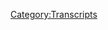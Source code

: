 {{Transcript
    | title         = [[624: November 30, 2021]]
    | caption       = [https://knowledgefight.libsyn.com/624-november-30-2021 Listen to this episode on Libsyn]
    | episodeNumber = [[624: November 30, 2021|624]]
    | length        = 01:30:22
}}

{{MessageBox
    | header     = Warning: Bot Generated Content
    | text       = This transcript was automatically generated by transcription software and likely contains many mistakes and misattributions. Please check the audio for definitive quotes, attribution, and context.
    | image      = N3yvass4myg91.webp
    | imagewidth = 50px
    | id         = warning
}}

{{TranscriptBlock
    | name      = Unknown Speaker
    | timestamp = 00:00:00.000
    | text      = I'm sick of them posing as if they're the good guys, saying, we are the bad guys.
}}

{{TranscriptBlock
    | name      = Unknown Speaker
    | timestamp = 00:00:28.000
    | text      = We are the bad guys. Knowledge Fight.
}}

{{TranscriptBlock
    | name      = Unknown Speaker
    | timestamp = 00:00:30.000
    | text      = Dan and George. Knowledge Fight.
}}

{{TranscriptBlock
    | name      = Unknown Speaker
    | timestamp = 00:00:32.000
    | text      = Red Alert. Red Alert. Red Alert.
}}

{{TranscriptBlock
    | name      = Unknown Speaker
    | timestamp = 00:00:34.000
    | text      = We need money.
}}

{{TranscriptBlock
    | name      = Unknown Speaker
    | timestamp = 00:00:36.000
    | text      = Red Alert. Red Alert. Red Alert.
}}

{{TranscriptBlock
    | name      = Unknown Speaker
    | timestamp = 00:00:38.000
    | text      = Andy and Kansas. Andy and Kansas.
}}

{{TranscriptBlock
    | name      = Unknown Speaker
    | timestamp = 00:00:40.000
    | text      = Stop it.
}}

{{TranscriptBlock
    | name      = Unknown Speaker
    | timestamp = 00:00:42.000
    | text      = Andy and Kansas. Andy and Kansas.
}}

{{TranscriptBlock
    | name      = Unknown Speaker
    | timestamp = 00:00:44.000
    | text      = It's time to pray.
}}

{{TranscriptBlock
    | name      = Unknown Speaker
    | timestamp = 00:00:46.000
    | text      = Andy and Kansas, you're on the air. Thanks for holding us.
}}

{{TranscriptBlock
    | name      = Unknown Speaker
    | timestamp = 00:00:48.000
    | text      = Hello, Alex. I'm a victim.
}}

{{TranscriptBlock
    | name      = Unknown Speaker
    | timestamp = 00:00:50.000
    | text      = I'm a huge fan. I love your work.
}}

{{TranscriptBlock
    | name      = Unknown Speaker
    | timestamp = 00:00:52.000
    | text      = Knowledge Fight.
}}

{{TranscriptBlock
    | name      = Unknown Speaker
    | timestamp = 00:00:54.000
    | text      = knowledgefight.com
}}

{{TranscriptBlock
    | name      = Unknown Speaker
    | timestamp = 00:00:56.000
    | text      = knowledgefight.com
}}

{{TranscriptBlock
    | name      = Unknown Speaker
    | timestamp = 00:00:58.000
    | text      = I love you.
}}

{{TranscriptBlock
    | name      = Unknown Speaker
    | timestamp = 00:01:00.000
    | text      = Hey, everybody. Welcome back to Knowledge Fight. I'm Dan.
}}

{{TranscriptBlock
    | name      = Unknown Speaker
    | timestamp = 00:01:02.000
    | text      = I'm Jordan. We're a couple dudes. We like to sit around, worship at the altar of Selene and talk a little bit about Alex Jones.
}}

{{TranscriptBlock
    | name      = Unknown Speaker
    | timestamp = 00:01:06.000
    | text      = Oh, indeed we are, Dan.
}}

{{TranscriptBlock
    | name      = Unknown Speaker
    | timestamp = 00:01:08.000
    | text      = Jordan. Dan. Jordan.
}}

{{TranscriptBlock
    | name      = Unknown Speaker
    | timestamp = 00:01:10.000
    | text      = Quick question for you. What's up?
}}

{{TranscriptBlock
    | name      = Unknown Speaker
    | timestamp = 00:01:12.000
    | text      = What's your bright spot today?
}}

{{TranscriptBlock
    | name      = Unknown Speaker
    | timestamp = 00:01:14.000
    | text      = My bright spot today, Jordan, is new chords for the mics.
}}

{{TranscriptBlock
    | name      = Unknown Speaker
    | timestamp = 00:01:18.000
    | text      = Yes, yes, there are new chords.
}}

{{TranscriptBlock
    | name      = Unknown Speaker
    | timestamp = 00:01:20.000
    | text      = For those of you who edits the episodes and such, I have grown weary of hearing little pops every now and again.
}}

{{TranscriptBlock
    | name      = Unknown Speaker
    | timestamp = 00:01:26.000
    | text      = I know that it's something that can drive people crazy a little bit.
}}

{{TranscriptBlock
    | name      = Unknown Speaker
    | timestamp = 00:01:30.000
    | text      = So, I got new chords for the mics. Excellent.
}}

{{TranscriptBlock
    | name      = Unknown Speaker
    | timestamp = 00:01:32.000
    | text      = And I'm hoping that that problem will be resolved.
}}

{{TranscriptBlock
    | name      = Unknown Speaker
    | timestamp = 00:01:34.000
    | text      = Oh, it better be.
}}

{{TranscriptBlock
    | name      = Unknown Speaker
    | timestamp = 00:01:36.000
    | text      = Because that was almost certainly where that was coming from.
}}

{{TranscriptBlock
    | name      = Unknown Speaker
    | timestamp = 00:01:38.000
    | text      = Yeah, that sounds about right.
}}

{{TranscriptBlock
    | name      = Unknown Speaker
    | timestamp = 00:01:40.000
    | text      = Tech Perfectionism. God damn.
}}

{{TranscriptBlock
    | name      = Unknown Speaker
    | timestamp = 00:01:42.000
    | text      = I have somebody who recorded or replaced these chords after a couple months.
}}

{{TranscriptBlock
    | name      = Unknown Speaker
    | timestamp = 00:01:46.000
    | text      = Six years.
}}

{{TranscriptBlock
    | name      = Unknown Speaker
    | timestamp = 00:01:48.000
    | text      = Of knowing there was a problem.
}}

{{TranscriptBlock
    | name      = Unknown Speaker
    | timestamp = 00:01:50.000
    | text      = What about you?
}}

{{TranscriptBlock
    | name      = Unknown Speaker
    | timestamp = 00:01:52.000
    | text      = Mine is long underwear.
}}

{{TranscriptBlock
    | name      = Unknown Speaker
    | timestamp = 00:01:56.000
    | text      = Never worn long underwear before in my life.
}}

{{TranscriptBlock
    | name      = Unknown Speaker
    | timestamp = 00:01:58.000
    | text      = You know what I call that? Pants.
}}

{{TranscriptBlock
    | name      = Unknown Speaker
    | timestamp = 00:02:00.000
    | text      = Pants, baby.
}}

{{TranscriptBlock
    | name      = Unknown Speaker
    | timestamp = 00:02:02.000
    | text      = No, my partner got me these long underwear. I've never worn them before in my life.
}}

{{TranscriptBlock
    | name      = Unknown Speaker
    | timestamp = 00:02:08.000
    | text      = This morning, this was our first Chicago day where it was really down to that single digits temperature.
}}

{{TranscriptBlock
    | name      = Unknown Speaker
    | timestamp = 00:02:14.000
    | text      = I'm walking my dogs at 6.30. My legs are toasty and warm. I've never felt better in my life.
}}

{{TranscriptBlock
    | name      = Unknown Speaker
    | timestamp = 00:02:20.000
    | text      = Well, I'm happy for you.
}}

{{TranscriptBlock
    | name      = Unknown Speaker
    | timestamp = 00:02:22.000
    | text      = Yeah, it's great.
}}

{{TranscriptBlock
    | name      = Unknown Speaker
    | timestamp = 00:02:24.000
    | text      = Are they long johns? Is that the name of them?
}}

{{TranscriptBlock
    | name      = Unknown Speaker
    | timestamp = 00:02:26.000
    | text      = No, they're just the pants ones.
}}

{{TranscriptBlock
    | name      = Unknown Speaker
    | timestamp = 00:02:28.000
    | text      = I don't have the overall. I don't have the sleeves.
}}

{{TranscriptBlock
    | name      = Unknown Speaker
    | timestamp = 00:02:30.000
    | text      = I don't think the overall is necessary for the long johns.
}}

{{TranscriptBlock
    | name      = Unknown Speaker
    | timestamp = 00:02:32.000
    | text      = I can't open my asshole.
}}

{{TranscriptBlock
    | name      = Unknown Speaker
    | timestamp = 00:02:34.000
    | text      = You don't have the butt flap?
}}

{{TranscriptBlock
    | name      = Unknown Speaker
    | timestamp = 00:02:36.000
    | text      = You gotta work on that.
}}

{{TranscriptBlock
    | name      = Unknown Speaker
    | timestamp = 00:02:38.000
    | text      = You gotta get yourself a little bit of a better operation going there.
}}

{{TranscriptBlock
    | name      = Unknown Speaker
    | timestamp = 00:02:40.000
    | text      = Get yourself a butt flap.
}}

{{TranscriptBlock
    | name      = Unknown Speaker
    | timestamp = 00:02:42.000
    | text      = Well, you know, I'm not going to be in the ice fishing range.
}}

{{TranscriptBlock
    | name      = Unknown Speaker
    | timestamp = 00:02:46.000
    | text      = You need to turn yourself into a little boy from a comic strip.
}}

{{TranscriptBlock
    | name      = Unknown Speaker
    | timestamp = 00:02:50.000
    | text      = I don't think that's a terrible idea. I wear the same exact clothes every day, so that would make sense.
}}

{{TranscriptBlock
    | name      = Unknown Speaker
    | timestamp = 00:02:54.000
    | text      = There you go.
}}

{{TranscriptBlock
    | name      = Unknown Speaker
    | timestamp = 00:02:56.000
    | text      = So, Jordan, today we are back in the present day.
}}

{{TranscriptBlock
    | name      = Unknown Speaker
    | timestamp = 00:02:58.000
    | text      = We are going to be talking about November 30th, 2021 Blackjack.
}}

{{TranscriptBlock
    | name      = Unknown Speaker
    | timestamp = 00:03:02.000
    | text      = Blackjack! You beat me.
}}

{{TranscriptBlock
    | name      = Unknown Speaker
    | timestamp = 00:03:04.000
    | text      = And some people may have noticed that we had two 2003 episodes, our last two episodes.
}}

{{TranscriptBlock
    | name      = Unknown Speaker
    | timestamp = 00:03:08.000
    | text      = Something came up, everything is okay, but we had two episodes that we had pre-recorded.
}}

{{TranscriptBlock
    | name      = Unknown Speaker
    | timestamp = 00:03:14.000
    | text      = And so that's why there was some stuff going on in the world and maybe...
}}

{{TranscriptBlock
    | name      = Unknown Speaker
    | timestamp = 00:03:18.000
    | text      = Like, you know, Tucker said that Alex is a great journalist and we don't seem to know.
}}

{{TranscriptBlock
    | name      = Unknown Speaker
    | timestamp = 00:03:24.000
    | text      = It's because we recorded those before any of that stuff happened.
}}

{{TranscriptBlock
    | name      = Unknown Speaker
    | timestamp = 00:03:28.000
    | text      = So there's a lot of nonsense and some chicanery going on in this episode.
}}

{{TranscriptBlock
    | name      = Unknown Speaker
    | timestamp = 00:03:32.000
    | text      = And I'm excited to get down to business talking about all of it.
}}

{{TranscriptBlock
    | name      = Unknown Speaker
    | timestamp = 00:03:34.000
    | text      = But first, let's take a little moment to say hello to some new wonks.
}}

{{TranscriptBlock
    | name      = Unknown Speaker
    | timestamp = 00:03:37.000
    | text      = Oh that's a great idea.
}}

{{TranscriptBlock
    | name      = Unknown Speaker
    | timestamp = 00:03:39.000
    | text      = So first, the Ion Keenan group chat. Thank you so much you are now a policy wonk.
}}

{{TranscriptBlock
    | name      = Unknown Speaker
    | timestamp = 00:03:42.000
    | text      = I'm a policy wonk.
}}

{{TranscriptBlock
    | name      = Unknown Speaker
    | timestamp = 00:03:44.000
    | text      = Thank you very much.
}}

{{TranscriptBlock
    | name      = Unknown Speaker
    | timestamp = 00:03:46.000
    | text      = Next, Infojazzy Jim. Thank you so much you are now a policy wonk.
}}

{{TranscriptBlock
    | name      = Unknown Speaker
    | timestamp = 00:03:48.000
    | text      = I'm a policy wonk.
}}

{{TranscriptBlock
    | name      = Unknown Speaker
    | timestamp = 00:03:50.000
    | text      = Thank you very much Jim.
}}

{{TranscriptBlock
    | name      = Unknown Speaker
    | timestamp = 00:03:52.000
    | text      = Next, Laklin from Australia. Thank you so much you are now a policy wonk.
}}

{{TranscriptBlock
    | name      = Unknown Speaker
    | timestamp = 00:03:55.000
    | text      = I'm a policy wonk.
}}

{{TranscriptBlock
    | name      = Unknown Speaker
    | timestamp = 00:03:56.000
    | text      = Thanks, Laklin.
}}

{{TranscriptBlock
    | name      = Unknown Speaker
    | timestamp = 00:03:57.000
    | text      = Next, Scorpion Dagger. Thank you so much you are now a policy wonk.
}}

{{TranscriptBlock
    | name      = Unknown Speaker
    | timestamp = 00:04:00.000
    | text      = I'm a policy wonk.
}}

{{TranscriptBlock
    | name      = Unknown Speaker
    | timestamp = 00:04:01.000
    | text      = Thank you very much.
}}

{{TranscriptBlock
    | name      = Unknown Speaker
    | timestamp = 00:04:02.000
    | text      = And Kropotkin, that's Kropotkin, but like with a bird, the crow, thank you so much, you are now a policy wonk.
}}

{{TranscriptBlock
    | name      = Unknown Speaker
    | timestamp = 00:04:09.039
    | text      = I'm a policy wonk.
}}

{{TranscriptBlock
    | name      = Unknown Speaker
    | timestamp = 00:04:10.240
    | text      = Is that Brandon Lee or is that Jason Lee? Which one of those?
}}

{{TranscriptBlock
    | name      = Unknown Speaker
    | timestamp = 00:04:13.919
    | text      = And we got a technocrat in the mix, so Bianca Cortez, happy birthday, I love you, thank you so much, you are now a technocrat.
}}

{{TranscriptBlock
    | name      = Unknown Speaker
    | timestamp = 00:04:20.800
    | text      = I'm a policy wonk.
}}

{{TranscriptBlock
    | name      = Unknown Speaker
    | timestamp = 00:04:22.079
    | text      = Crikey mate, that's fantastic, have yourself a brew.
}}

{{TranscriptBlock
    | name      = Unknown Speaker
    | timestamp = 00:04:25.120
    | text      = How's your 401k doing, bro?
}}

{{TranscriptBlock
    | name      = Unknown Speaker
    | timestamp = 00:04:26.560
    | text      = Alright, we gotta go full tilt boogie on this Watson, alright? Let's just get down to business.
}}

{{TranscriptBlock
    | name      = Unknown Speaker
    | timestamp = 00:04:30.639
    | text      = We ain't making that money off that heroin, why you pimps so good?
}}

{{TranscriptBlock
    | name      = Unknown Speaker
    | timestamp = 00:04:34.480
    | text      = My neck is freakishly large, I declare info war on you.
}}

{{TranscriptBlock
    | name      = Unknown Speaker
    | timestamp = 00:04:38.879
    | text      = Thank you so much.
}}

{{TranscriptBlock
    | name      = Unknown Speaker
    | timestamp = 00:04:39.439
    | text      = Yes, thank you very much.
}}

{{TranscriptBlock
    | name      = Unknown Speaker
    | timestamp = 00:04:40.480
    | text      = Also, I've been thinking about this, with reset wars in the mix, I think it's time for us to do a reset too.
}}

{{TranscriptBlock
    | name      = Unknown Speaker
    | timestamp = 00:04:45.920
    | text      = You think so?
}}

{{TranscriptBlock
    | name      = Unknown Speaker
    | timestamp = 00:04:46.560
    | text      = I think I need to make some new sound drops.
}}

{{TranscriptBlock
    | name      = Unknown Speaker
    | timestamp = 00:04:48.639
    | text      = I don't know if we want to participate, because then we're participants in the reset wars, you understand?
}}

{{TranscriptBlock
    | name      = Unknown Speaker
    | timestamp = 00:04:53.279
    | text      = If we reset, we have entered the fray of reset warring.
}}

{{TranscriptBlock
    | name      = Unknown Speaker
    | timestamp = 00:04:56.800
    | text      = I think I'm just doing a parody of it by making a new sound effect.
}}

{{TranscriptBlock
    | name      = Unknown Speaker
    | timestamp = 00:05:00.879
    | text      = Well, I mean, sure, that's one way of viewing it.
}}

{{TranscriptBlock
    | name      = Unknown Speaker
    | timestamp = 00:05:04.720
    | text      = So, Jordan, this episode is silly, it's stupid, but here's an out of context drop from it.
}}

{{TranscriptBlock
    | name      = Unknown Speaker
    | timestamp = 00:05:11.120
    | text      = Yes, I can go into a rage and I can pull somebody's head off their body,
}}

{{TranscriptBlock
    | name      = Unknown Speaker
    | timestamp = 00:05:15.439
    | text      = but I could do it even more powerfully through love.
}}

{{TranscriptBlock
    | name      = Unknown Speaker
    | timestamp = 00:05:19.519
    | text      = Yes, I could pull your head off your body more powerfully with love.
}}

{{TranscriptBlock
    | name      = Unknown Speaker
    | timestamp = 00:05:24.319
    | text      = Because of love.
}}

{{TranscriptBlock
    | name      = Unknown Speaker
    | timestamp = 00:05:25.360
    | text      = Because of love.
}}

{{TranscriptBlock
    | name      = Unknown Speaker
    | timestamp = 00:05:26.319
    | text      = We can pull heads off for love.
}}

{{TranscriptBlock
    | name      = Unknown Speaker
    | timestamp = 00:05:27.920
    | text      = That's interesting, that's interesting.
}}

{{TranscriptBlock
    | name      = Unknown Speaker
    | timestamp = 00:05:29.680
    | text      = Yeah, it's a perspective.
}}

{{TranscriptBlock
    | name      = Unknown Speaker
    | timestamp = 00:05:31.360
    | text      = That's a new twist on the mom lifting up the car to save her baby.
}}

{{TranscriptBlock
    | name      = Unknown Speaker
    | timestamp = 00:05:34.639
    | text      = The mom just rips the head off of somebody within a block radius of her baby.
}}

{{TranscriptBlock
    | name      = Unknown Speaker
    | timestamp = 00:05:38.800
    | text      = I feel like that's where that was coming from.
}}

{{TranscriptBlock
    | name      = Unknown Speaker
    | timestamp = 00:05:41.120
    | text      = Yeah, yeah, yeah.
}}

{{TranscriptBlock
    | name      = Unknown Speaker
    | timestamp = 00:05:42.000
    | text      = So we start off here on November 30th with Alex reporting on a clip that he's heard of Joe Biden.
}}

{{TranscriptBlock
    | name      = Unknown Speaker
    | timestamp = 00:05:49.600
    | text      = Sure.
}}

{{TranscriptBlock
    | name      = Unknown Speaker
    | timestamp = 00:05:50.100
    | text      = Well, mark down your calendar of Monday, November 29th, 2021 for the date that Joe
}}

{{TranscriptBlock
    | name      = Unknown Speaker
    | timestamp = 00:05:56.500
    | text      = Biden announced publicly that he is holding 350 million Americans hostage.
}}

{{TranscriptBlock
    | name      = Unknown Speaker
    | timestamp = 00:06:05.379
    | text      = We'll play the clip in a moment.
}}

{{TranscriptBlock
    | name      = Unknown Speaker
    | timestamp = 00:06:12.100
    | text      = I do like the event, I like the idea of him being in that situation room that where you
}}

{{TranscriptBlock
    | name      = Unknown Speaker
    | timestamp = 00:06:16.740
    | text      = remember the picture of Obama watching him sitting in there just twiddling his thumbs.
}}

{{TranscriptBlock
    | name      = Unknown Speaker
    | timestamp = 00:06:23.060
    | text      = I have all of you under hostage.
}}

{{TranscriptBlock
    | name      = Unknown Speaker
    | timestamp = 00:06:26.660
    | text      = It seems like a clip that Alex is definitely gonna play.
}}

{{TranscriptBlock
    | name      = Unknown Speaker
    | timestamp = 00:06:29.540
    | text      = Yeah, that sounds right.
}}

{{TranscriptBlock
    | name      = Unknown Speaker
    | timestamp = 00:06:30.819
    | text      = So there's a new theory that Alex has, and it's based on a clip that he saw of this woman
}}

{{TranscriptBlock
    | name      = Unknown Speaker
    | timestamp = 00:06:36.420
    | text      = being interviewed on Fox News, who he will not stop saying is beautiful.
}}

{{TranscriptBlock
    | name      = Unknown Speaker
    | timestamp = 00:06:42.980
    | text      = And it's a little upsetting.
}}

{{TranscriptBlock
    | name      = Unknown Speaker
    | timestamp = 00:06:45.300
    | text      = Yeah, but this is the new idea that COVID is an unsolvable problem that the globalists
}}

{{TranscriptBlock
    | name      = Unknown Speaker
    | timestamp = 00:06:51.540
    | text      = have created in order to, you know, pretend that they're solving the problem, which leads
}}

{{TranscriptBlock
    | name      = Unknown Speaker
    | timestamp = 00:06:56.980
    | text      = to more control.
}}

{{TranscriptBlock
    | name      = Unknown Speaker
    | timestamp = 00:06:57.540
    | text      = Wow, I want to slap somebody.
}}

{{TranscriptBlock
    | name      = Unknown Speaker
    | timestamp = 00:06:59.459
    | text      = Yep.
}}

{{TranscriptBlock
    | name      = Unknown Speaker
    | timestamp = 00:06:59.860
    | text      = And so that's one of the big themes of this episode.
}}

{{TranscriptBlock
    | name      = Unknown Speaker
    | timestamp = 00:07:01.779
    | text      = Oh, boy.
}}

{{TranscriptBlock
    | name      = Unknown Speaker
    | timestamp = 00:07:02.339
    | text      = The COVID-19 is a unsolvable problem designed to transfer all power and control to a select
}}

{{TranscriptBlock
    | name      = Unknown Speaker
    | timestamp = 00:07:09.300
    | text      = group of multinational big pharma corporations owned and controlled by three banking families.
}}

{{TranscriptBlock
    | name      = Unknown Speaker
    | timestamp = 00:07:16.660
    | text      = And everywhere I see people on the street, I see people even on mainline news saying,
}}

{{TranscriptBlock
    | name      = Unknown Speaker
    | timestamp = 00:07:21.939
    | text      = wait a minute, way more people died in 2021 of COVID than died in 2020.
}}

{{TranscriptBlock
    | name      = Unknown Speaker
    | timestamp = 00:07:28.180
    | text      = And way more people are dying, period.
}}

{{TranscriptBlock
    | name      = Unknown Speaker
    | timestamp = 00:07:30.660
    | text      = Last year, the life expectancy was the same, 74 years for a man, 76 for a woman.
}}

{{TranscriptBlock
    | name      = Unknown Speaker
    | timestamp = 00:07:40.100
    | text      = Now it's dropped two years for men and two years for women.
}}

{{TranscriptBlock
    | name      = Unknown Speaker
    | timestamp = 00:07:43.860
    | text      = Just this year, the average has dropped two years.
}}

{{TranscriptBlock
    | name      = Unknown Speaker
    | timestamp = 00:07:50.420
    | text      = And they put different actuaries out.
}}

{{TranscriptBlock
    | name      = Unknown Speaker
    | timestamp = 00:07:52.100
    | text      = I saw a few this weekend.
}}

{{TranscriptBlock
    | name      = Unknown Speaker
    | timestamp = 00:07:53.300
    | text      = Oh, some actuaries.
}}

{{TranscriptBlock
    | name      = Unknown Speaker
    | timestamp = 00:07:54.259
    | text      = Ah, I can't believe that I missed those actuaries.
}}

{{TranscriptBlock
    | name      = Unknown Speaker
    | timestamp = 00:07:57.300
    | text      = Yeah.
}}

{{TranscriptBlock
    | name      = Unknown Speaker
    | timestamp = 00:07:57.779
    | text      = It is true that the preliminary numbers are showing that there were more deaths in the
}}

{{TranscriptBlock
    | name      = Unknown Speaker
    | timestamp = 00:08:01.379
    | text      = US in 2021 than there were in 2020.
}}

{{TranscriptBlock
    | name      = Unknown Speaker
    | timestamp = 00:08:04.500
    | text      = And while that might seem like an argument against vaccines on the surface, it's actually
}}

{{TranscriptBlock
    | name      = Unknown Speaker
    | timestamp = 00:08:08.819
    | text      = the opposite.
}}

{{TranscriptBlock
    | name      = Unknown Speaker
    | timestamp = 00:08:09.459
    | text      = And unfortunately, it's not all that surprising considering the way things have gone.
}}

{{TranscriptBlock
    | name      = Unknown Speaker
    | timestamp = 00:08:13.379
    | text      = The explanation is super simple.
}}

{{TranscriptBlock
    | name      = Unknown Speaker
    | timestamp = 00:08:15.459
    | text      = Vaccination rates are not high enough.
}}

{{TranscriptBlock
    | name      = Unknown Speaker
    | timestamp = 00:08:17.699
    | text      = And that is being combined with people going back to pre-COVID behavior patterns at the
}}

{{TranscriptBlock
    | name      = Unknown Speaker
    | timestamp = 00:08:21.699
    | text      = same time that the Delta variant was going around and being more highly transmissible.
}}

{{TranscriptBlock
    | name      = Unknown Speaker
    | timestamp = 00:08:26.100
    | text      = As it's summed up in the New York Times, quote, many Americans are behaving as though COVID-19
}}

{{TranscriptBlock
    | name      = Unknown Speaker
    | timestamp = 00:08:30.899
    | text      = is now a manageable endemic disease rather than a crisis, a transition that will happen
}}

{{TranscriptBlock
    | name      = Unknown Speaker
    | timestamp = 00:08:35.539
    | text      = eventually, but has not happened yet.
}}

{{TranscriptBlock
    | name      = Unknown Speaker
    | timestamp = 00:08:38.740
    | text      = This is leading to wider spread and there are significant gaps in immunity in the public,
}}

{{TranscriptBlock
    | name      = Unknown Speaker
    | timestamp = 00:08:42.820
    | text      = and that's led to deaths.
}}

{{TranscriptBlock
    | name      = Unknown Speaker
    | timestamp = 00:08:44.580
    | text      = One of the most important aspects to resolving this problem is the US not having under 60%
}}

{{TranscriptBlock
    | name      = Unknown Speaker
    | timestamp = 00:08:49.860
    | text      = vaccination rates in the population.
}}

{{TranscriptBlock
    | name      = Unknown Speaker
    | timestamp = 00:08:52.019
    | text      = But with voices like Alex being taken seriously at all, it doesn't seem like we're going to
}}

{{TranscriptBlock
    | name      = Unknown Speaker
    | timestamp = 00:08:56.179
    | text      = get there anytime soon.
}}

{{TranscriptBlock
    | name      = Unknown Speaker
    | timestamp = 00:08:57.299
    | text      = As for the life expectancy thing, Alex is operating off imprecise information.
}}

{{TranscriptBlock
    | name      = Unknown Speaker
    | timestamp = 00:09:02.500
    | text      = We don't have the numbers yet on 2021 for this kind of thing, but the CDC's National
}}

{{TranscriptBlock
    | name      = Unknown Speaker
    | timestamp = 00:09:07.620
    | text      = Center for Health Statistics announced in July that average life expectancy dropped
}}

{{TranscriptBlock
    | name      = Unknown Speaker
    | timestamp = 00:09:12.659
    | text      = approximately 1.5 years between 2019 and 2020.
}}

{{TranscriptBlock
    | name      = Unknown Speaker
    | timestamp = 00:09:17.220
    | text      = It's not two years for men and women, it's 1.8 years for men and 1.2 years for women,
}}

{{TranscriptBlock
    | name      = Unknown Speaker
    | timestamp = 00:09:22.899
    | text      = averaging out to 1.5.
}}

{{TranscriptBlock
    | name      = Unknown Speaker
    | timestamp = 00:09:25.460
    | text      = A lot of this does have to do with COVID deaths, and honestly, when we have numbers for 2021,
}}

{{TranscriptBlock
    | name      = Unknown Speaker
    | timestamp = 00:09:30.340
    | text      = it's possible that the number might be even worse.
}}

{{TranscriptBlock
    | name      = Unknown Speaker
    | timestamp = 00:09:33.860
    | text      = But he's speaking with us very precisely.
}}

{{TranscriptBlock
    | name      = Unknown Speaker
    | timestamp = 00:09:35.700
    | text      = Right, right, right.
}}

{{TranscriptBlock
    | name      = Unknown Speaker
    | timestamp = 00:09:36.580
    | text      = And he's talking about life expectancy as though if you are 70 now, you will die in
}}

{{TranscriptBlock
    | name      = Unknown Speaker
    | timestamp = 00:09:42.980
    | text      = two years.
}}

{{TranscriptBlock
    | name      = Unknown Speaker
    | timestamp = 00:09:43.940
    | text      = You will die in two years, whereas if you were 69 last year, you would have died in
}}

{{TranscriptBlock
    | name      = Unknown Speaker
    | timestamp = 00:09:49.700
    | text      = five years.
}}

{{TranscriptBlock
    | name      = Unknown Speaker
    | timestamp = 00:09:50.179
    | text      = That's not how it works.
}}

{{TranscriptBlock
    | name      = Unknown Speaker
    | timestamp = 00:09:51.299
    | text      = It's not.
}}

{{TranscriptBlock
    | name      = Unknown Speaker
    | timestamp = 00:09:52.019
    | text      = No.
}}

{{TranscriptBlock
    | name      = Unknown Speaker
    | timestamp = 00:09:52.340
    | text      = Although it is fun to imagine that he thinks that it's like, if you're 70, you better
}}

{{TranscriptBlock
    | name      = Unknown Speaker
    | timestamp = 00:09:56.419
    | text      = not stop running.
}}

{{TranscriptBlock
    | name      = Unknown Speaker
    | timestamp = 00:09:57.299
    | text      = It does feel like that's kind of his argument.
}}

{{TranscriptBlock
    | name      = Unknown Speaker
    | timestamp = 00:10:00.340
    | text      = He's like, man, 70-year-old people used to live four years longer and now they're dead.
}}

{{TranscriptBlock
    | name      = Unknown Speaker
    | timestamp = 00:10:04.740
    | text      = Yeah, they're fucked.
}}

{{TranscriptBlock
    | name      = Unknown Speaker
    | timestamp = 00:10:05.940
    | text      = Yep.
}}

{{TranscriptBlock
    | name      = Unknown Speaker
    | timestamp = 00:10:06.580
    | text      = Also, I have no idea what Alex is talking about with the various actuaries nonsense,
}}

{{TranscriptBlock
    | name      = Unknown Speaker
    | timestamp = 00:10:10.740
    | text      = but if he does know about the three banking families that own everything and are taking
}}

{{TranscriptBlock
    | name      = Unknown Speaker
    | timestamp = 00:10:14.980
    | text      = over, I think he has a duty to be more specific about that.
}}

{{TranscriptBlock
    | name      = Unknown Speaker
    | timestamp = 00:10:18.179
    | text      = I mean, if there's three banking families, they have proprietary actuaries because they're
}}

{{TranscriptBlock
    | name      = Unknown Speaker
    | timestamp = 00:10:25.299
    | text      = in competition with each other.
}}

{{TranscriptBlock
    | name      = Unknown Speaker
    | timestamp = 00:10:26.899
    | text      = They don't want to give...
}}

{{TranscriptBlock
    | name      = Unknown Speaker
    | timestamp = 00:10:27.460
    | text      = I don't know if the bank families are related to the actuaries.
}}

{{TranscriptBlock
    | name      = Unknown Speaker
    | timestamp = 00:10:31.700
    | text      = I just think he just said it, honestly.
}}

{{TranscriptBlock
    | name      = Unknown Speaker
    | timestamp = 00:10:35.059
    | text      = I mean, actuaries is a fun word to say.
}}

{{TranscriptBlock
    | name      = Unknown Speaker
    | timestamp = 00:10:37.220
    | text      = He says actuaries all the time.
}}

{{TranscriptBlock
    | name      = Unknown Speaker
    | timestamp = 00:10:38.659
    | text      = And I think he just threw out the three banking families because it's sort of like a hat tip
}}

{{TranscriptBlock
    | name      = Unknown Speaker
    | timestamp = 00:10:43.220
    | text      = to the old school conspiracy folks who might be listening.
}}

{{TranscriptBlock
    | name      = Unknown Speaker
    | timestamp = 00:10:47.460
    | text      = You love me talking about bloodlines and banking families.
}}

{{TranscriptBlock
    | name      = Unknown Speaker
    | timestamp = 00:10:50.899
    | text      = Oh, yeah.
}}

{{TranscriptBlock
    | name      = Unknown Speaker
    | timestamp = 00:10:51.620
    | text      = How you doing out there, old school fans?
}}

{{TranscriptBlock
    | name      = Unknown Speaker
    | timestamp = 00:10:54.820
    | text      = So there's some statistics that are going around, also having to do with future predictions
}}

{{TranscriptBlock
    | name      = Unknown Speaker
    | timestamp = 00:11:00.580
    | text      = about lifespan that are pretty troubling.
}}

{{TranscriptBlock
    | name      = Unknown Speaker
    | timestamp = 00:11:02.580
    | text      = It's estimated that, wow, people aren't going to live but to their late 60s in the
}}

{{TranscriptBlock
    | name      = Unknown Speaker
    | timestamp = 00:11:11.059
    | text      = next few years.
}}

{{TranscriptBlock
    | name      = Unknown Speaker
    | timestamp = 00:11:11.860
    | text      = And they say scientists are baffled.
}}

{{TranscriptBlock
    | name      = Unknown Speaker
    | timestamp = 00:11:14.340
    | text      = Gee, what just started happening?
}}

{{TranscriptBlock
    | name      = Unknown Speaker
    | timestamp = 00:11:16.580
    | text      = Oh, scientists are baffled why there's been a 66th time, not percent, 66 times.
}}

{{TranscriptBlock
    | name      = Unknown Speaker
    | timestamp = 00:11:28.580
    | text      = That's 100% 66 times.
}}

{{TranscriptBlock
    | name      = Unknown Speaker
    | timestamp = 00:11:30.259
    | text      = Increase in heart attacks in soccer players around the world alone.
}}

{{TranscriptBlock
    | name      = Unknown Speaker
    | timestamp = 00:11:36.580
    | text      = If you didn't listen to Alex's show regularly, it'd probably come off strange to hear him
}}

{{TranscriptBlock
    | name      = Unknown Speaker
    | timestamp = 00:11:41.059
    | text      = citing the population of soccer players as an index group for heart attacks.
}}

{{TranscriptBlock
    | name      = Unknown Speaker
    | timestamp = 00:11:45.059
    | text      = But this is one of his big COVID vaccine narratives.
}}

{{TranscriptBlock
    | name      = Unknown Speaker
    | timestamp = 00:11:47.539
    | text      = Okay.
}}

{{TranscriptBlock
    | name      = Unknown Speaker
    | timestamp = 00:11:47.860
    | text      = I see you throwing your hands up in the air.
}}

{{TranscriptBlock
    | name      = Unknown Speaker
    | timestamp = 00:11:50.179
    | text      = Okay, sure.
}}

{{TranscriptBlock
    | name      = Unknown Speaker
    | timestamp = 00:11:51.139
    | text      = Yeah.
}}

{{TranscriptBlock
    | name      = Unknown Speaker
    | timestamp = 00:11:51.460
    | text      = Yeah.
}}

{{TranscriptBlock
    | name      = Unknown Speaker
    | timestamp = 00:11:51.860
    | text      = According to some of his weirdo guests, there's a 66 times increase in the heart attacks among
}}

{{TranscriptBlock
    | name      = Unknown Speaker
    | timestamp = 00:11:56.740
    | text      = soccer players, and this is due to them being vaccinated and the vaccine causing these heart
}}

{{TranscriptBlock
    | name      = Unknown Speaker
    | timestamp = 00:12:01.139
    | text      = attacks.
}}

{{TranscriptBlock
    | name      = Unknown Speaker
    | timestamp = 00:12:01.539
    | text      = Sure.
}}

{{TranscriptBlock
    | name      = Unknown Speaker
    | timestamp = 00:12:02.100
    | text      = There have been a number of heart attacks among soccer players in the last year, but
}}

{{TranscriptBlock
    | name      = Unknown Speaker
    | timestamp = 00:12:05.379
    | text      = the problem is that what Alex and his guests are doing is preying on the audience's ignorance
}}

{{TranscriptBlock
    | name      = Unknown Speaker
    | timestamp = 00:12:10.179
    | text      = of some counterintuitive data sets.
}}

{{TranscriptBlock
    | name      = Unknown Speaker
    | timestamp = 00:12:12.980
    | text      = For instance, let me read you this headline from The Guardian.
}}

{{TranscriptBlock
    | name      = Unknown Speaker
    | timestamp = 00:12:16.019
    | text      = Quote, more young footballers dying of heart problems than thought FA study finds.
}}

{{TranscriptBlock
    | name      = Unknown Speaker
    | timestamp = 00:12:21.860
    | text      = It could seem like this would tend to back up Alex's theory, but in fact, that article
}}

{{TranscriptBlock
    | name      = Unknown Speaker
    | timestamp = 00:12:25.620
    | text      = was published in August 2018 before COVID and even before the vaccines existed.
}}

{{TranscriptBlock
    | name      = Unknown Speaker
    | timestamp = 00:12:30.980
    | text      = Hmm.
}}

{{TranscriptBlock
    | name      = Unknown Speaker
    | timestamp = 00:12:31.460
    | text      = There's this LA Times article from 2012 titled, quote, the frightening frequency of heart
}}

{{TranscriptBlock
    | name      = Unknown Speaker
    | timestamp = 00:12:36.419
    | text      = attacks in soccer.
}}

{{TranscriptBlock
    | name      = Unknown Speaker
    | timestamp = 00:12:37.779
    | text      = There was a 2015 article from the New York Post titled, quote, Belgium's young soccer
}}

{{TranscriptBlock
    | name      = Unknown Speaker
    | timestamp = 00:12:42.019
    | text      = players dropping dead of heart attacks.
}}

{{TranscriptBlock
    | name      = Unknown Speaker
    | timestamp = 00:12:44.740
    | text      = The point here is that the issue of heart problems and soccer players has been something
}}

{{TranscriptBlock
    | name      = Unknown Speaker
    | timestamp = 00:12:48.580
    | text      = that experts have looked at and have been dealing with for years long before COVID became
}}

{{TranscriptBlock
    | name      = Unknown Speaker
    | timestamp = 00:12:52.580
    | text      = an issue.
}}

{{TranscriptBlock
    | name      = Unknown Speaker
    | timestamp = 00:12:53.059
    | text      = A lot of the articles I read discuss the imperfect nature of preemptive heart screening, particularly
}}

{{TranscriptBlock
    | name      = Unknown Speaker
    | timestamp = 00:12:57.940
    | text      = for younger soccer players, as a contributing factor to the higher than expected levels
}}

{{TranscriptBlock
    | name      = Unknown Speaker
    | timestamp = 00:13:02.500
    | text      = of cardiac issues.
}}

{{TranscriptBlock
    | name      = Unknown Speaker
    | timestamp = 00:13:04.500
    | text      = Another factor is that soccer is one of the more strenuous sports you can play where your
}}

{{TranscriptBlock
    | name      = Unknown Speaker
    | timestamp = 00:13:08.259
    | text      = cardio is really challenged.
}}

{{TranscriptBlock
    | name      = Unknown Speaker
    | timestamp = 00:13:10.019
    | text      = So if you have an underlying hereditary heart condition, for example, playing soccer is
}}

{{TranscriptBlock
    | name      = Unknown Speaker
    | timestamp = 00:13:13.860
    | text      = something that has the possibility of exacerbating that condition or even bringing on cardiac
}}

{{TranscriptBlock
    | name      = Unknown Speaker
    | timestamp = 00:13:18.500
    | text      = arrest.
}}

{{TranscriptBlock
    | name      = Unknown Speaker
    | timestamp = 00:13:18.980
    | text      = It makes me almost, you know, makes me almost happy to have my little bit of CTE from high
}}

{{TranscriptBlock
    | name      = Unknown Speaker
    | timestamp = 00:13:24.659
    | text      = school football.
}}

{{TranscriptBlock
    | name      = Unknown Speaker
    | timestamp = 00:13:25.299
    | text      = I didn't have a heart attack, buddy.
}}

{{TranscriptBlock
    | name      = Unknown Speaker
    | timestamp = 00:13:26.659
    | text      = How about that?
}}

{{TranscriptBlock
    | name      = Unknown Speaker
    | timestamp = 00:13:27.299
    | text      = Yeah, you dodged a bullet.
}}

{{TranscriptBlock
    | name      = Unknown Speaker
    | timestamp = 00:13:29.220
    | text      = Yeah, sure.
}}

{{TranscriptBlock
    | name      = Unknown Speaker
    | timestamp = 00:13:29.700
    | text      = Also, another thing that needs to be taken into consideration is maybe we don't feel
}}

{{TranscriptBlock
    | name      = Unknown Speaker
    | timestamp = 00:13:33.860
    | text      = this as much as being people in the United States.
}}

{{TranscriptBlock
    | name      = Unknown Speaker
    | timestamp = 00:13:36.500
    | text      = Sure, sure.
}}

{{TranscriptBlock
    | name      = Unknown Speaker
    | timestamp = 00:13:36.980
    | text      = But soccer is one of the most widely played sports.
}}

{{TranscriptBlock
    | name      = Unknown Speaker
    | timestamp = 00:13:39.700
    | text      = It's the biggest sport in the world.
}}

{{TranscriptBlock
    | name      = Unknown Speaker
    | timestamp = 00:13:41.059
    | text      = Yes.
}}

{{TranscriptBlock
    | name      = Unknown Speaker
    | timestamp = 00:13:41.379
    | text      = It's by far the biggest sport in the world.
}}

{{TranscriptBlock
    | name      = Unknown Speaker
    | timestamp = 00:13:43.139
    | text      = It's the beautiful game.
}}

{{TranscriptBlock
    | name      = Unknown Speaker
    | timestamp = 00:13:44.179
    | text      = Yes.
}}

{{TranscriptBlock
    | name      = Unknown Speaker
    | timestamp = 00:13:44.419
    | text      = It's great.
}}

{{TranscriptBlock
    | name      = Unknown Speaker
    | timestamp = 00:13:44.980
    | text      = So sort of representatively, the number of people who you could say, like, had a heart
}}

{{TranscriptBlock
    | name      = Unknown Speaker
    | timestamp = 00:13:51.059
    | text      = attack playing soccer around the world would be it's a lot.
}}

{{TranscriptBlock
    | name      = Unknown Speaker
    | timestamp = 00:13:56.179
    | text      = The pool from which you're drawing is a lot larger.
}}

{{TranscriptBlock
    | name      = Unknown Speaker
    | timestamp = 00:13:58.899
    | text      = And to a certain extent, everyone elsewhere is almost always just got a soccer ball around
}}

{{TranscriptBlock
    | name      = Unknown Speaker
    | timestamp = 00:14:03.460
    | text      = wherever they go.
}}

{{TranscriptBlock
    | name      = Unknown Speaker
    | timestamp = 00:14:04.580
    | text      = You could be walking down the street, header, and then all of a sudden you drop dead and
}}

{{TranscriptBlock
    | name      = Unknown Speaker
    | timestamp = 00:14:08.100
    | text      = that's a soccer related injury.
}}

{{TranscriptBlock
    | name      = Unknown Speaker
    | timestamp = 00:14:09.620
    | text      = You see, I watched a season of The Amazing Grace, every country they go to, it's just
}}

{{TranscriptBlock
    | name      = Unknown Speaker
    | timestamp = 00:14:15.460
    | text      = people kicking soccer balls around.
}}

{{TranscriptBlock
    | name      = Unknown Speaker
    | timestamp = 00:14:16.500
    | text      = Just non-stop soccer balls.
}}

{{TranscriptBlock
    | name      = Unknown Speaker
    | timestamp = 00:14:17.779
    | text      = Yeah.
}}

{{TranscriptBlock
    | name      = Unknown Speaker
    | timestamp = 00:14:18.659
    | text      = Alex and his weirdo friends probably know about this history of the sort of correlation
}}

{{TranscriptBlock
    | name      = Unknown Speaker
    | timestamp = 00:14:25.139
    | text      = of soccer players and heart attacks or the relationship between those two things.
}}

{{TranscriptBlock
    | name      = Unknown Speaker
    | timestamp = 00:14:29.059
    | text      = Right, right, right.
}}

{{TranscriptBlock
    | name      = Unknown Speaker
    | timestamp = 00:14:29.539
    | text      = I think they probably know about it and are pretending they don't so they can use the
}}

{{TranscriptBlock
    | name      = Unknown Speaker
    | timestamp = 00:14:32.740
    | text      = instances of recent heart related issues among soccer players to fuel COVID vaccine conspiracies.
}}

{{TranscriptBlock
    | name      = Unknown Speaker
    | timestamp = 00:14:37.940
    | text      = And it's garbage.
}}

{{TranscriptBlock
    | name      = Unknown Speaker
    | timestamp = 00:14:39.220
    | text      = Right.
}}

{{TranscriptBlock
    | name      = Unknown Speaker
    | timestamp = 00:14:39.539
    | text      = Yeah.
}}

{{TranscriptBlock
    | name      = Unknown Speaker
    | timestamp = 00:14:40.179
    | text      = I don't even know where the 66 times number comes from.
}}

{{TranscriptBlock
    | name      = Unknown Speaker
    | timestamp = 00:14:43.139
    | text      = Where would it come from?
}}

{{TranscriptBlock
    | name      = Unknown Speaker
    | timestamp = 00:14:44.580
    | text      = I don't know.
}}

{{TranscriptBlock
    | name      = Unknown Speaker
    | timestamp = 00:14:45.139
    | text      = Who's doing things in multiples of 66?
}}

{{TranscriptBlock
    | name      = Unknown Speaker
    | timestamp = 00:14:48.340
    | text      = Ah, 666.
}}

{{TranscriptBlock
    | name      = Unknown Speaker
    | timestamp = 00:14:50.820
    | text      = Devil.
}}

{{TranscriptBlock
    | name      = Unknown Speaker
    | timestamp = 00:14:51.299
    | text      = We're there.
}}

{{TranscriptBlock
    | name      = Unknown Speaker
    | timestamp = 00:14:51.700
    | text      = There it is.
}}

{{TranscriptBlock
    | name      = Unknown Speaker
    | timestamp = 00:14:52.100
    | text      = There it is.
}}

{{TranscriptBlock
    | name      = Unknown Speaker
    | timestamp = 00:14:53.460
    | text      = So there's another thing that is going on along with the like COVID's this unsolvable
}}

{{TranscriptBlock
    | name      = Unknown Speaker
    | timestamp = 00:14:58.740
    | text      = problem the globalists have created.
}}

{{TranscriptBlock
    | name      = Unknown Speaker
    | timestamp = 00:15:00.500
    | text      = There's another big catch phrase that's running through this episode and that is,
}}

{{TranscriptBlock
    | name      = Unknown Speaker
    | timestamp = 00:15:05.059
    | text      = all right, look, we got Biden.
}}

{{TranscriptBlock
    | name      = Unknown Speaker
    | timestamp = 00:15:07.379
    | text      = He's the good cop.
}}

{{TranscriptBlock
    | name      = Unknown Speaker
    | timestamp = 00:15:08.740
    | text      = Fauci?
}}

{{TranscriptBlock
    | name      = Unknown Speaker
    | timestamp = 00:15:09.220
    | text      = Sure.
}}

{{TranscriptBlock
    | name      = Unknown Speaker
    | timestamp = 00:15:09.620
    | text      = Bad cop.
}}

{{TranscriptBlock
    | name      = Unknown Speaker
    | timestamp = 00:15:10.419
    | text      = Really?
}}

{{TranscriptBlock
    | name      = Unknown Speaker
    | timestamp = 00:15:10.899
    | text      = Fauci's saying we need lockdowns again where Biden's like, come on, just wear a mask.
}}

{{TranscriptBlock
    | name      = Unknown Speaker
    | timestamp = 00:15:15.299
    | text      = Okay.
}}

{{TranscriptBlock
    | name      = Unknown Speaker
    | timestamp = 00:15:16.419
    | text      = Thanks for simplifying things.
}}

{{TranscriptBlock
    | name      = Unknown Speaker
    | timestamp = 00:15:18.500
    | text      = I do appreciate all global problems being like good cop, bad cop.
}}

{{TranscriptBlock
    | name      = Unknown Speaker
    | timestamp = 00:15:22.340
    | text      = Now, well, it's funny you bring up global problems.
}}

{{TranscriptBlock
    | name      = Unknown Speaker
    | timestamp = 00:15:25.299
    | text      = There we go.
}}

{{TranscriptBlock
    | name      = Unknown Speaker
    | timestamp = 00:15:25.779
    | text      = Historical global problems.
}}

{{TranscriptBlock
    | name      = Unknown Speaker
    | timestamp = 00:15:27.139
    | text      = Sure.
}}

{{TranscriptBlock
    | name      = Unknown Speaker
    | timestamp = 00:15:27.379
    | text      = Because Alex almost makes an insane comparison here.
}}

{{TranscriptBlock
    | name      = Unknown Speaker
    | timestamp = 00:15:32.259
    | text      = And of course she saw Biden come out last night and say, we're going to hold you hostage.
}}

{{TranscriptBlock
    | name      = Unknown Speaker
    | timestamp = 00:15:39.299
    | text      = Fauci's the bad cop.
}}

{{TranscriptBlock
    | name      = Unknown Speaker
    | timestamp = 00:15:40.340
    | text      = He's the good cop.
}}

{{TranscriptBlock
    | name      = Unknown Speaker
    | timestamp = 00:15:41.299
    | text      = Dr. Mengele is the bad guy.
}}

{{TranscriptBlock
    | name      = Unknown Speaker
    | timestamp = 00:15:43.379
    | text      = What?
}}

{{TranscriptBlock
    | name      = Unknown Speaker
    | timestamp = 00:15:43.779
    | text      = In this equation.
}}

{{TranscriptBlock
    | name      = Unknown Speaker
    | timestamp = 00:15:44.580
    | text      = And then Biden plays the good cop.
}}

{{TranscriptBlock
    | name      = Unknown Speaker
    | timestamp = 00:15:47.379
    | text      = Wait.
}}

{{TranscriptBlock
    | name      = Unknown Speaker
    | timestamp = 00:15:49.059
    | text      = I understand.
}}

{{TranscriptBlock
    | name      = Unknown Speaker
    | timestamp = 00:15:50.259
    | text      = I understand he's probably just trying to call Fauci Mengele.
}}

{{TranscriptBlock
    | name      = Unknown Speaker
    | timestamp = 00:15:53.379
    | text      = Right.
}}

{{TranscriptBlock
    | name      = Unknown Speaker
    | timestamp = 00:15:53.620
    | text      = But unfortunately the comparison that comes to mind is that Hitler is the good cop.
}}

{{TranscriptBlock
    | name      = Unknown Speaker
    | timestamp = 00:15:58.580
    | text      = That's what I'm hearing.
}}

{{TranscriptBlock
    | name      = Unknown Speaker
    | timestamp = 00:15:59.940
    | text      = That's what I'm hearing in the math that we're doing right here.
}}

{{TranscriptBlock
    | name      = Unknown Speaker
    | timestamp = 00:16:03.059
    | text      = Biden is Hitler, the good cop and Fauci is the bad guy.
}}

{{TranscriptBlock
    | name      = Unknown Speaker
    | timestamp = 00:16:07.059
    | text      = Yeah.
}}

{{TranscriptBlock
    | name      = Unknown Speaker
    | timestamp = 00:16:07.299
    | text      = Okay.
}}

{{TranscriptBlock
    | name      = Unknown Speaker
    | timestamp = 00:16:07.940
    | text      = Just wanted to be sure where we were at historically.
}}

{{TranscriptBlock
    | name      = Unknown Speaker
    | timestamp = 00:16:10.100
    | text      = That's how it feels.
}}

{{TranscriptBlock
    | name      = Unknown Speaker
    | timestamp = 00:16:11.940
    | text      = So, um, we, we, we get to Alex discussing, uh, some calls from the media.
}}

{{TranscriptBlock
    | name      = Unknown Speaker
    | timestamp = 00:16:19.059
    | text      = The media wants to talk to him.
}}

{{TranscriptBlock
    | name      = Unknown Speaker
    | timestamp = 00:16:20.580
    | text      = Sure.
}}

{{TranscriptBlock
    | name      = Unknown Speaker
    | timestamp = 00:16:21.139
    | text      = And you're going to see more and more people from the power structure and believe it.
}}

{{TranscriptBlock
    | name      = Unknown Speaker
    | timestamp = 00:16:24.340
    | text      = She's part of it coming out against this because people are now figuring out, Hey,
}}

{{TranscriptBlock
    | name      = Unknown Speaker
    | timestamp = 00:16:28.100
    | text      = if we don't stop this, we're all dead.
}}

{{TranscriptBlock
    | name      = Unknown Speaker
    | timestamp = 00:16:30.419
    | text      = I had the Washington Post calling me this morning, some Pulitzer prize winner trying
}}

{{TranscriptBlock
    | name      = Unknown Speaker
    | timestamp = 00:16:33.779
    | text      = to sugar, sugar me up, you know, Oh, I like you.
}}

{{TranscriptBlock
    | name      = Unknown Speaker
    | timestamp = 00:16:37.860
    | text      = Oh, we're friends.
}}

{{TranscriptBlock
    | name      = Unknown Speaker
    | timestamp = 00:16:38.659
    | text      = And I said, listen, I looked up your name.
}}

{{TranscriptBlock
    | name      = Unknown Speaker
    | timestamp = 00:16:41.059
    | text      = I know you're a Pulitzer prize winner and I know you got kids.
}}

{{TranscriptBlock
    | name      = Unknown Speaker
    | timestamp = 00:16:44.980
    | text      = And I said, this system coming in is going to ruin their future.
}}

{{TranscriptBlock
    | name      = Unknown Speaker
    | timestamp = 00:16:47.620
    | text      = So I said, you just keep working for Jeff Bezos and I'm not talking to you, but you
}}

{{TranscriptBlock
    | name      = Unknown Speaker
    | timestamp = 00:16:51.299
    | text      = just know this you've cursed your children.
}}

{{TranscriptBlock
    | name      = Unknown Speaker
    | timestamp = 00:16:54.659
    | text      = Sure.
}}

{{TranscriptBlock
    | name      = Unknown Speaker
    | timestamp = 00:16:55.860
    | text      = Sure.
}}

{{TranscriptBlock
    | name      = Unknown Speaker
    | timestamp = 00:16:56.360
    | text      = That's what I tell them.
}}

{{TranscriptBlock
    | name      = Unknown Speaker
    | timestamp = 00:16:57.879
    | text      = You could just say, no, you can just say like, I don't want to be, I don't want to
}}

{{TranscriptBlock
    | name      = Unknown Speaker
    | timestamp = 00:17:01.559
    | text      = do this interview.
}}

{{TranscriptBlock
    | name      = Unknown Speaker
    | timestamp = 00:17:02.360
    | text      = All right.
}}

{{TranscriptBlock
    | name      = Unknown Speaker
    | timestamp = 00:17:02.840
    | text      = You need to be like, you've cursed your children.
}}

{{TranscriptBlock
    | name      = Unknown Speaker
    | timestamp = 00:17:04.839
    | text      = That one.
}}

{{TranscriptBlock
    | name      = Unknown Speaker
    | timestamp = 00:17:05.480
    | text      = That's, it's a little bit weird to hear somebody obliquely mention a Washington Post
}}

{{TranscriptBlock
    | name      = Unknown Speaker
    | timestamp = 00:17:10.839
    | text      = reporter and, and have the first thing I said to them was, uh, uh, you got kids.
}}

{{TranscriptBlock
    | name      = Unknown Speaker
    | timestamp = 00:17:16.119
    | text      = Uh huh.
}}

{{TranscriptBlock
    | name      = Unknown Speaker
    | timestamp = 00:17:16.759
    | text      = Cause you've cursed them.
}}

{{TranscriptBlock
    | name      = Unknown Speaker
    | timestamp = 00:17:17.960
    | text      = Cursing them.
}}

{{TranscriptBlock
    | name      = Unknown Speaker
    | timestamp = 00:17:18.920
    | text      = I'm I mean, that's, that is a, that's not a veiled threat.
}}

{{TranscriptBlock
    | name      = Unknown Speaker
    | timestamp = 00:17:23.240
    | text      = Just asking somebody, Hey, you got kids like that.
}}

{{TranscriptBlock
    | name      = Unknown Speaker
    | timestamp = 00:17:26.119
    | text      = No, that's a threat.
}}

{{TranscriptBlock
    | name      = Unknown Speaker
    | timestamp = 00:17:26.920
    | text      = I think when you don't know the person too, implying that they've cursed their
}}

{{TranscriptBlock
    | name      = Unknown Speaker
    | timestamp = 00:17:30.359
    | text      = children, really confrontational.
}}

{{TranscriptBlock
    | name      = Unknown Speaker
    | timestamp = 00:17:32.920
    | text      = It's really rude.
}}

{{TranscriptBlock
    | name      = Unknown Speaker
    | timestamp = 00:17:33.960
    | text      = It's a rough way to start a new friendship.
}}

{{TranscriptBlock
    | name      = Unknown Speaker
    | timestamp = 00:17:36.440
    | text      = It's a hard way to start a phone call.
}}

{{TranscriptBlock
    | name      = Unknown Speaker
    | timestamp = 00:17:38.839
    | text      = It's a hard way to end a phone call.
}}

{{TranscriptBlock
    | name      = Unknown Speaker
    | timestamp = 00:17:42.680
    | text      = Especially when it's a basic ass pressing query.
}}

{{TranscriptBlock
    | name      = Unknown Speaker
    | timestamp = 00:17:46.839
    | text      = No, I don't want to change my goddamn cell service.
}}

{{TranscriptBlock
    | name      = Unknown Speaker
    | timestamp = 00:17:50.440
    | text      = You've cursed your children.
}}

{{TranscriptBlock
    | name      = Unknown Speaker
    | timestamp = 00:17:52.119
    | text      = I like the idea too, that it like, of course around this time, Alex is obviously
}}

{{TranscriptBlock
    | name      = Unknown Speaker
    | timestamp = 00:17:56.519
    | text      = someone that people want to press comment from, whether it be the Sandy Hook
}}

{{TranscriptBlock
    | name      = Unknown Speaker
    | timestamp = 00:17:59.720
    | text      = suits or the January 6th business, you know, there's a lot of things or Tucker
}}

{{TranscriptBlock
    | name      = Unknown Speaker
    | timestamp = 00:18:04.519
    | text      = saying he's a great journalist.
}}

{{TranscriptBlock
    | name      = Unknown Speaker
    | timestamp = 00:18:05.640
    | text      = Sure.
}}

{{TranscriptBlock
    | name      = Unknown Speaker
    | timestamp = 00:18:05.880
    | text      = Somebody's got to say something to this asshole.
}}

{{TranscriptBlock
    | name      = Unknown Speaker
    | timestamp = 00:18:07.720
    | text      = There's a lot of reasons for him to get contacted from the press.
}}

{{TranscriptBlock
    | name      = Unknown Speaker
    | timestamp = 00:18:10.359
    | text      = And like, I love to imagine that every time he's like, you got kids, you've
}}

{{TranscriptBlock
    | name      = Unknown Speaker
    | timestamp = 00:18:15.000
    | text      = cursed them.
}}

{{TranscriptBlock
    | name      = Unknown Speaker
    | timestamp = 00:18:16.039
    | text      = You have cursed your children.
}}

{{TranscriptBlock
    | name      = Unknown Speaker
    | timestamp = 00:18:18.039
    | text      = I also enjoy the, like, yeah, just sort of him doing the jack-off motion
}}

{{TranscriptBlock
    | name      = Unknown Speaker
    | timestamp = 00:18:22.200
    | text      = about a Pulitzer.
}}

{{TranscriptBlock
    | name      = Unknown Speaker
    | timestamp = 00:18:24.039
    | text      = Oh yeah, you've got a Pulitzer, whatever, fucking suckables, whatever.
}}

{{TranscriptBlock
    | name      = Unknown Speaker
    | timestamp = 00:18:28.680
    | text      = Yep.
}}

{{TranscriptBlock
    | name      = Unknown Speaker
    | timestamp = 00:18:29.400
    | text      = So here's an interesting science fiction idea that Alex has.
}}

{{TranscriptBlock
    | name      = Unknown Speaker
    | timestamp = 00:18:33.000
    | text      = I'm fascinated by this a little bit.
}}

{{TranscriptBlock
    | name      = Unknown Speaker
    | timestamp = 00:18:34.920
    | text      = Okay.
}}

{{TranscriptBlock
    | name      = Unknown Speaker
    | timestamp = 00:18:35.559
    | text      = You don't just think in their official documents, they talk about 80 to 90%
}}

{{TranscriptBlock
    | name      = Unknown Speaker
    | timestamp = 00:18:39.000
    | text      = reduction and that they're not actually planning to get rid of almost everybody.
}}

{{TranscriptBlock
    | name      = Unknown Speaker
    | timestamp = 00:18:42.759
    | text      = In fact, some of their public statements by top New World Order high priest and
}}

{{TranscriptBlock
    | name      = Unknown Speaker
    | timestamp = 00:18:47.240
    | text      = transhumanist movement is that there will be one super entity left and that's
}}

{{TranscriptBlock
    | name      = Unknown Speaker
    | timestamp = 00:18:51.079
    | text      = it.
}}

{{TranscriptBlock
    | name      = Unknown Speaker
    | timestamp = 00:18:51.319
    | text      = No one else allowed.
}}

{{TranscriptBlock
    | name      = Unknown Speaker
    | timestamp = 00:18:52.599
    | text      = It might want to absorb you, but that's it.
}}

{{TranscriptBlock
    | name      = Unknown Speaker
    | timestamp = 00:18:54.839
    | text      = And they're all battling to be that one God.
}}

{{TranscriptBlock
    | name      = Unknown Speaker
    | timestamp = 00:18:58.359
    | text      = It's totally Luciferian.
}}

{{TranscriptBlock
    | name      = Unknown Speaker
    | timestamp = 00:18:59.880
    | text      = It's Garden of Eden all over again.
}}

{{TranscriptBlock
    | name      = Unknown Speaker
    | timestamp = 00:19:01.960
    | text      = And that's where you are.
}}

{{TranscriptBlock
    | name      = Unknown Speaker
    | timestamp = 00:19:03.400
    | text      = So people like Laura Logan, I don't even know if she has children, but I
}}

{{TranscriptBlock
    | name      = Unknown Speaker
    | timestamp = 00:19:08.680
    | text      = bet she does talking like that.
}}

{{TranscriptBlock
    | name      = Unknown Speaker
    | timestamp = 00:19:10.200
    | text      = Look at your children in one hand and look at the New World Order and Fauci
}}

{{TranscriptBlock
    | name      = Unknown Speaker
    | timestamp = 00:19:14.920
    | text      = and being on TV and being with the establishment and thinking you're part of
}}

{{TranscriptBlock
    | name      = Unknown Speaker
    | timestamp = 00:19:18.920
    | text      = the winning team.
}}

{{TranscriptBlock
    | name      = Unknown Speaker
    | timestamp = 00:19:19.559
    | text      = You know, in your heart, it's a lie.
}}

{{TranscriptBlock
    | name      = Unknown Speaker
    | timestamp = 00:19:21.799
    | text      = You know, in your bones, it's a fraud.
}}

{{TranscriptBlock
    | name      = Unknown Speaker
    | timestamp = 00:19:23.559
    | text      = You know, in your guts that you want to fight it and you want to resist it.
}}

{{TranscriptBlock
    | name      = Unknown Speaker
    | timestamp = 00:19:29.319
    | text      = Just like water wants to come downhill.
}}

{{TranscriptBlock
    | name      = Unknown Speaker
    | timestamp = 00:19:32.039
    | text      = It's inexorable.
}}

{{TranscriptBlock
    | name      = Unknown Speaker
    | timestamp = 00:19:34.200
    | text      = Go with your instincts and your spirit.
}}

{{TranscriptBlock
    | name      = Unknown Speaker
    | timestamp = 00:19:36.519
    | text      = Go with who you are.
}}

{{TranscriptBlock
    | name      = Unknown Speaker
    | timestamp = 00:19:37.960
    | text      = Say, I'm going to fight evil.
}}

{{TranscriptBlock
    | name      = Unknown Speaker
    | timestamp = 00:19:39.559
    | text      = I'm not going to submit.
}}

{{TranscriptBlock
    | name      = Unknown Speaker
    | timestamp = 00:19:41.079
    | text      = I'm going to stand up against this satanic AI takeover, and I'm going to
}}

{{TranscriptBlock
    | name      = Unknown Speaker
    | timestamp = 00:19:46.039
    | text      = really become who I really am in this struggle.
}}

{{TranscriptBlock
    | name      = Unknown Speaker
    | timestamp = 00:19:48.599
    | text      = And that's why God put us in this position, not a simulation, but a real
}}

{{TranscriptBlock
    | name      = Unknown Speaker
    | timestamp = 00:19:52.599
    | text      = third dimensional expression of our spiritual power.
}}

{{TranscriptBlock
    | name      = Unknown Speaker
    | timestamp = 00:19:57.400
    | text      = We exist in all dimensions, in all time, in all space.
}}

{{TranscriptBlock
    | name      = Unknown Speaker
    | timestamp = 00:20:00.920
    | text      = Stop it.
}}

{{TranscriptBlock
    | name      = Unknown Speaker
    | timestamp = 00:20:01.960
    | text      = An important message from Byram Healthcare.
}}

{{TranscriptBlock
    | name      = Unknown Speaker
    | timestamp = 00:20:04.519
    | text      = Oops.
}}

{{TranscriptBlock
    | name      = Unknown Speaker
    | timestamp = 00:20:05.160
    | text      = Kind of didn't time that one, right?
}}

{{TranscriptBlock
    | name      = Unknown Speaker
    | timestamp = 00:20:06.519
    | text      = Yeah, that one got away.
}}

{{TranscriptBlock
    | name      = Unknown Speaker
    | timestamp = 00:20:08.279
    | text      = I don't read enough science fiction.
}}

{{TranscriptBlock
    | name      = Unknown Speaker
    | timestamp = 00:20:10.279
    | text      = I know that comes up on this show a lot because I don't get references or
}}

{{TranscriptBlock
    | name      = Unknown Speaker
    | timestamp = 00:20:13.480
    | text      = like that, but we'll get emails every now and again.
}}

{{TranscriptBlock
    | name      = Unknown Speaker
    | timestamp = 00:20:15.640
    | text      = It's like, Hey, that was just the plot of.
}}

{{TranscriptBlock
    | name      = Unknown Speaker
    | timestamp = 00:20:19.000
    | text      = And I don't recognize it because I haven't read some of this deep
}}

{{TranscriptBlock
    | name      = Unknown Speaker
    | timestamp = 00:20:21.720
    | text      = sci-fi that Alex loves.
}}

{{TranscriptBlock
    | name      = Unknown Speaker
    | timestamp = 00:20:23.559
    | text      = I was thinking like, is that just the Borg or something?
}}

{{TranscriptBlock
    | name      = Unknown Speaker
    | timestamp = 00:20:26.279
    | text      = Like that's gotta be something from science fiction.
}}

{{TranscriptBlock
    | name      = Unknown Speaker
    | timestamp = 00:20:28.759
    | text      = Yeah.
}}

{{TranscriptBlock
    | name      = Unknown Speaker
    | timestamp = 00:20:29.160
    | text      = I mean, I got distracted whenever he said this is Garden of Eden all over
}}

{{TranscriptBlock
    | name      = Unknown Speaker
    | timestamp = 00:20:33.160
    | text      = again, immediately following there, these corporations fighting to become
}}

{{TranscriptBlock
    | name      = Unknown Speaker
    | timestamp = 00:20:36.759
    | text      = God.
}}

{{TranscriptBlock
    | name      = Unknown Speaker
    | timestamp = 00:20:37.160
    | text      = So then in my head, I was like, wait, what part of the Garden of Eden
}}

{{TranscriptBlock
    | name      = Unknown Speaker
    | timestamp = 00:20:40.599
    | text      = myth is battle being done by multiple different entities in the garden?
}}

{{TranscriptBlock
    | name      = Unknown Speaker
    | timestamp = 00:20:47.000
    | text      = Each tree represents a corporation.
}}

{{TranscriptBlock
    | name      = Unknown Speaker
    | timestamp = 00:20:49.400
    | text      = Exactly.
}}

{{TranscriptBlock
    | name      = Unknown Speaker
    | timestamp = 00:20:49.960
    | text      = Like, what are we talking about?
}}

{{TranscriptBlock
    | name      = Unknown Speaker
    | timestamp = 00:20:51.559
    | text      = Every bush is a banking family.
}}

{{TranscriptBlock
    | name      = Unknown Speaker
    | timestamp = 00:20:54.039
    | text      = Angels and demons are flying all over.
}}

{{TranscriptBlock
    | name      = Unknown Speaker
    | timestamp = 00:20:56.680
    | text      = You just don't understand the deep metaphor that's going on in the Garden
}}

{{TranscriptBlock
    | name      = Unknown Speaker
    | timestamp = 00:21:00.279
    | text      = of Eden.
}}

{{TranscriptBlock
    | name      = Unknown Speaker
    | timestamp = 00:21:00.680
    | text      = Yeah, I don't know.
}}

{{TranscriptBlock
    | name      = Unknown Speaker
    | timestamp = 00:21:01.960
    | text      = Also at the end there, I love him saying this isn't a simulation,
}}

{{TranscriptBlock
    | name      = Unknown Speaker
    | timestamp = 00:21:05.880
    | text      = considering the entire Reset Wars interview was about how this is a
}}

{{TranscriptBlock
    | name      = Unknown Speaker
    | timestamp = 00:21:09.000
    | text      = simulation.
}}

{{TranscriptBlock
    | name      = Unknown Speaker
    | timestamp = 00:21:09.160
    | text      = The entire thing is a simulation.
}}

{{TranscriptBlock
    | name      = Unknown Speaker
    | timestamp = 00:21:10.759
    | text      = This is all a simulation.
}}

{{TranscriptBlock
    | name      = Unknown Speaker
    | timestamp = 00:21:12.039
    | text      = So Jake Ducey might not like to hear that.
}}

{{TranscriptBlock
    | name      = Unknown Speaker
    | timestamp = 00:21:14.440
    | text      = You can see through it choosing to just see through it.
}}

{{TranscriptBlock
    | name      = Unknown Speaker
    | timestamp = 00:21:19.160
    | text      = And then you're Neo.
}}

{{TranscriptBlock
    | name      = Unknown Speaker
    | timestamp = 00:21:20.519
    | text      = But apparently we're not.
}}

{{TranscriptBlock
    | name      = Unknown Speaker
    | timestamp = 00:21:21.720
    | text      = Well, it's not a simulation.
}}

{{TranscriptBlock
    | name      = Unknown Speaker
    | timestamp = 00:21:22.680
    | text      = Apparently it's not that.
}}

{{TranscriptBlock
    | name      = Unknown Speaker
    | timestamp = 00:21:23.240
    | text      = That would be silly.
}}

{{TranscriptBlock
    | name      = Unknown Speaker
    | timestamp = 00:21:23.960
    | text      = I do enjoy Alex's movie phone autopilot voice.
}}

{{TranscriptBlock
    | name      = Unknown Speaker
    | timestamp = 00:21:29.000
    | text      = He does at the end there.
}}

{{TranscriptBlock
    | name      = Unknown Speaker
    | timestamp = 00:21:30.920
    | text      = That's always so great.
}}

{{TranscriptBlock
    | name      = Unknown Speaker
    | timestamp = 00:21:32.680
    | text      = So great.
}}

{{TranscriptBlock
    | name      = Unknown Speaker
    | timestamp = 00:21:34.200
    | text      = False.
}}

{{TranscriptBlock
    | name      = Unknown Speaker
    | timestamp = 00:21:34.519
    | text      = Yeah, that's straight up bullshit.
}}

{{TranscriptBlock
    | name      = Unknown Speaker
    | timestamp = 00:21:37.160
    | text      = Very insincere.
}}

{{TranscriptBlock
    | name      = Unknown Speaker
    | timestamp = 00:21:39.480
    | text      = So Alex, he's mad about Klaus Schwab, obviously, because I think he's really
}}

{{TranscriptBlock
    | name      = Unknown Speaker
    | timestamp = 00:21:45.559
    | text      = ascended to be one of the main villains, whereas George Soros was really
}}

{{TranscriptBlock
    | name      = Unknown Speaker
    | timestamp = 00:21:50.440
    | text      = a main villain years ago.
}}

{{TranscriptBlock
    | name      = Unknown Speaker
    | timestamp = 00:21:52.519
    | text      = And now he's kind of fallen out of favor.
}}

{{TranscriptBlock
    | name      = Unknown Speaker
    | timestamp = 00:21:54.200
    | text      = We don't really talk about Soros that much.
}}

{{TranscriptBlock
    | name      = Unknown Speaker
    | timestamp = 00:21:55.960
    | text      = I haven't heard much about those fake contracts.
}}

{{TranscriptBlock
    | name      = Unknown Speaker
    | timestamp = 00:21:57.640
    | text      = We used to talk about Soros a lot.
}}

{{TranscriptBlock
    | name      = Unknown Speaker
    | timestamp = 00:22:00.200
    | text      = Yes, yes.
}}

{{TranscriptBlock
    | name      = Unknown Speaker
    | timestamp = 00:22:01.079
    | text      = There was a season for Soros.
}}

{{TranscriptBlock
    | name      = Unknown Speaker
    | timestamp = 00:22:02.680
    | text      = Yeah.
}}

{{TranscriptBlock
    | name      = Unknown Speaker
    | timestamp = 00:22:03.079
    | text      = Now it is turn, turn, turned.
}}

{{TranscriptBlock
    | name      = Unknown Speaker
    | timestamp = 00:22:04.839
    | text      = And it's a season where Klaus Schwab is the big bad guy.
}}

{{TranscriptBlock
    | name      = Unknown Speaker
    | timestamp = 00:22:08.680
    | text      = Right, right, right.
}}

{{TranscriptBlock
    | name      = Unknown Speaker
    | timestamp = 00:22:10.519
    | text      = And Alex does this really interesting technique in this clip here.
}}

{{TranscriptBlock
    | name      = Unknown Speaker
    | timestamp = 00:22:15.160
    | text      = I think you'll be able to see what I'm talking about.
}}

{{TranscriptBlock
    | name      = Unknown Speaker
    | timestamp = 00:22:17.000
    | text      = Okay.
}}

{{TranscriptBlock
    | name      = Unknown Speaker
    | timestamp = 00:22:17.559
    | text      = The mouth of Satan.
}}

{{TranscriptBlock
    | name      = Unknown Speaker
    | timestamp = 00:22:18.759
    | text      = Here he is.
}}

{{TranscriptBlock
    | name      = Unknown Speaker
    | timestamp = 00:22:20.279
    | text      = What pleasure to be together again and to design the future.
}}

{{TranscriptBlock
    | name      = Unknown Speaker
    | timestamp = 00:22:30.039
    | text      = We are here to develop the great narrative, a story for the future.
}}

{{TranscriptBlock
    | name      = Unknown Speaker
    | timestamp = 00:22:38.680
    | text      = In order to shape the future, you have first to imagine the future,
}}

{{TranscriptBlock
    | name      = Unknown Speaker
    | timestamp = 00:22:44.839
    | text      = you have to design the future, and then you have to execute.
}}

{{TranscriptBlock
    | name      = Unknown Speaker
    | timestamp = 00:22:50.359
    | text      = Here, I think the next two days, we will look how we imagine,
}}

{{TranscriptBlock
    | name      = Unknown Speaker
    | timestamp = 00:22:58.680
    | text      = how we decide, how we execute the great narratives,
}}

{{TranscriptBlock
    | name      = Unknown Speaker
    | timestamp = 00:23:04.200
    | text      = how we define the story of our world for the future.
}}

{{TranscriptBlock
    | name      = Unknown Speaker
    | timestamp = 00:23:10.680
    | text      = And there he is with corporate and governmental world leaders all together,
}}

{{TranscriptBlock
    | name      = Unknown Speaker
    | timestamp = 00:23:16.119
    | text      = saying, we're coming out with microchips for your body.
}}

{{TranscriptBlock
    | name      = Unknown Speaker
    | timestamp = 00:23:18.119
    | text      = You'll own nothing, you'll like it, you'll have nothing, but he'll have everything.
}}

{{TranscriptBlock
    | name      = Unknown Speaker
    | timestamp = 00:23:23.640
    | text      = And they just sit on the straight face through big pharma,
}}

{{TranscriptBlock
    | name      = Unknown Speaker
    | timestamp = 00:23:26.039
    | text      = release this weapon, control the censorship, rolling it all out,
}}

{{TranscriptBlock
    | name      = Unknown Speaker
    | timestamp = 00:23:29.799
    | text      = and packaging it in political correctness, making all the CEOs basically non-white.
}}

{{TranscriptBlock
    | name      = Unknown Speaker
    | timestamp = 00:23:34.680
    | text      = So if you criticize Twitter censoring, oh, you're against Indians,
}}

{{TranscriptBlock
    | name      = Unknown Speaker
    | timestamp = 00:23:38.279
    | text      = they've got it all figured out.
}}

{{TranscriptBlock
    | name      = Unknown Speaker
    | timestamp = 00:23:41.720
    | text      = Or women.
}}

{{TranscriptBlock
    | name      = Unknown Speaker
    | timestamp = 00:23:42.920
    | text      = What?
}}

{{TranscriptBlock
    | name      = Unknown Speaker
    | timestamp = 00:23:44.680
    | text      = Interesting correction at the end there.
}}

{{TranscriptBlock
    | name      = Unknown Speaker
    | timestamp = 00:23:48.839
    | text      = An afterthought.
}}

{{TranscriptBlock
    | name      = Unknown Speaker
    | timestamp = 00:23:49.720
    | text      = Yeah.
}}

{{TranscriptBlock
    | name      = Unknown Speaker
    | timestamp = 00:23:50.200
    | text      = So that Klaus Schwab clip was from a speech that he gave at the World Economic Forum
}}

{{TranscriptBlock
    | name      = Unknown Speaker
    | timestamp = 00:23:54.920
    | text      = and we talked about that back in episode 618.
}}

{{TranscriptBlock
    | name      = Unknown Speaker
    | timestamp = 00:23:59.480
    | text      = So if you want to go back and listen to that, we talk about it in greater depth.
}}

{{TranscriptBlock
    | name      = Unknown Speaker
    | timestamp = 00:24:02.759
    | text      = Yeah.
}}

{{TranscriptBlock
    | name      = Unknown Speaker
    | timestamp = 00:24:03.160
    | text      = You'll notice though that Alex did this move that I was referring to.
}}

{{TranscriptBlock
    | name      = Unknown Speaker
    | timestamp = 00:24:07.400
    | text      = So he played a clip of Schwab saying one thing, and then as soon as it was over,
}}

{{TranscriptBlock
    | name      = Unknown Speaker
    | timestamp = 00:24:10.920
    | text      = he makes a bunch of claims about what was said at this conference.
}}

{{TranscriptBlock
    | name      = Unknown Speaker
    | timestamp = 00:24:14.119
    | text      = That clip didn't include anybody saying that there'll be microchips people have to put in
}}

{{TranscriptBlock
    | name      = Unknown Speaker
    | timestamp = 00:24:18.039
    | text      = their bodies and no one said anything about like, you're not going to own anything and
}}

{{TranscriptBlock
    | name      = Unknown Speaker
    | timestamp = 00:24:22.440
    | text      = you're going to like it.
}}

{{TranscriptBlock
    | name      = Unknown Speaker
    | timestamp = 00:24:23.400
    | text      = I don't remember them.
}}

{{TranscriptBlock
    | name      = Unknown Speaker
    | timestamp = 00:24:25.240
    | text      = Surely if that was the topic of conversation that happened at this summit and there's obviously
}}

{{TranscriptBlock
    | name      = Unknown Speaker
    | timestamp = 00:24:29.799
    | text      = video Schwab and everyone else's speech is very easily accessible.
}}

{{TranscriptBlock
    | name      = Unknown Speaker
    | timestamp = 00:24:32.920
    | text      = I mean, Alex played a clip.
}}

{{TranscriptBlock
    | name      = Unknown Speaker
    | timestamp = 00:24:34.359
    | text      = He should have no problem playing these comments instead of mostly innocuous comments from
}}

{{TranscriptBlock
    | name      = Unknown Speaker
    | timestamp = 00:24:38.920
    | text      = Schwab that he did play.
}}

{{TranscriptBlock
    | name      = Unknown Speaker
    | timestamp = 00:24:40.519
    | text      = He doesn't play those clips because they don't exist.
}}

{{TranscriptBlock
    | name      = Unknown Speaker
    | timestamp = 00:24:42.519
    | text      = Right.
}}

{{TranscriptBlock
    | name      = Unknown Speaker
    | timestamp = 00:24:42.920
    | text      = It's bullshit.
}}

{{TranscriptBlock
    | name      = Unknown Speaker
    | timestamp = 00:24:43.480
    | text      = That would be hard.
}}

{{TranscriptBlock
    | name      = Unknown Speaker
    | timestamp = 00:24:44.519
    | text      = I mean, the problem here is Alex is getting a huge assist from all of American pop culture
}}

{{TranscriptBlock
    | name      = Unknown Speaker
    | timestamp = 00:24:51.400
    | text      = because even me, like I'm listening to that accent, just going, something's evil going
}}

{{TranscriptBlock
    | name      = Unknown Speaker
    | timestamp = 00:24:56.440
    | text      = on here.
}}

{{TranscriptBlock
    | name      = Unknown Speaker
    | timestamp = 00:24:56.920
    | text      = You know, like every time, every time since I was a kid, if I heard that accent, somebody
}}

{{TranscriptBlock
    | name      = Unknown Speaker
    | timestamp = 00:25:01.480
    | text      = was murdering James Bond or some shit, you know, like it's, it's not my fault, but that
}}

{{TranscriptBlock
    | name      = Unknown Speaker
    | timestamp = 00:25:06.680
    | text      = is, that is playing into his hands quite a bit.
}}

{{TranscriptBlock
    | name      = Unknown Speaker
    | timestamp = 00:25:08.920
    | text      = You can play him saying something innocuous in that accent and people, especially Alex
}}

{{TranscriptBlock
    | name      = Unknown Speaker
    | timestamp = 00:25:13.799
    | text      = listeners will be like, oh, that dude's fucking evil as shit.
}}

{{TranscriptBlock
    | name      = Unknown Speaker
    | timestamp = 00:25:16.839
    | text      = Also.
}}

{{TranscriptBlock
    | name      = Unknown Speaker
    | timestamp = 00:25:17.559
    | text      = Yeah.
}}

{{TranscriptBlock
    | name      = Unknown Speaker
    | timestamp = 00:25:17.799
    | text      = I think, I think that the biases run strong.
}}

{{TranscriptBlock
    | name      = Unknown Speaker
    | timestamp = 00:25:20.920
    | text      = Right.
}}

{{TranscriptBlock
    | name      = Unknown Speaker
    | timestamp = 00:25:21.319
    | text      = Um, and then there's also biases that Alex have that are worse in terms of they put in
}}

{{TranscriptBlock
    | name      = Unknown Speaker
    | timestamp = 00:25:27.720
    | text      = non-white CEOs.
}}

{{TranscriptBlock
    | name      = Unknown Speaker
    | timestamp = 00:25:29.319
    | text      = Well, I mean, Hitler was the good cop.
}}

{{TranscriptBlock
    | name      = Unknown Speaker
    | timestamp = 00:25:31.240
    | text      = So, so I think we're, I think we're in trouble here.
}}

{{TranscriptBlock
    | name      = Unknown Speaker
    | timestamp = 00:25:38.119
    | text      = I find that to be a really disgusting idea, this notion that, uh, non-white people are
}}

{{TranscriptBlock
    | name      = Unknown Speaker
    | timestamp = 00:25:43.880
    | text      = put in those roles in order to make it so if you criticize, uh, their, their censorship
}}

{{TranscriptBlock
    | name      = Unknown Speaker
    | timestamp = 00:25:49.480
    | text      = activities, oh, you're racist.
}}

{{TranscriptBlock
    | name      = Unknown Speaker
    | timestamp = 00:25:51.400
    | text      = Sure.
}}

{{TranscriptBlock
    | name      = Unknown Speaker
    | timestamp = 00:25:51.880
    | text      = That really is offensive in many ways.
}}

{{TranscriptBlock
    | name      = Unknown Speaker
    | timestamp = 00:25:54.440
    | text      = First of all, it takes away the deservingness of, uh, any non-white person who's getting
}}

{{TranscriptBlock
    | name      = Unknown Speaker
    | timestamp = 00:26:00.359
    | text      = into a CEO role.
}}

{{TranscriptBlock
    | name      = Unknown Speaker
    | timestamp = 00:26:01.480
    | text      = Obviously you're gonna have to be kind of suspicious.
}}

{{TranscriptBlock
    | name      = Unknown Speaker
    | timestamp = 00:26:03.240
    | text      = Is this just being done as a mask for something?
}}

{{TranscriptBlock
    | name      = Unknown Speaker
    | timestamp = 00:26:06.119
    | text      = Sure.
}}

{{TranscriptBlock
    | name      = Unknown Speaker
    | timestamp = 00:26:06.599
    | text      = That's the kind of idea that Alex is trying to put into people's minds.
}}

{{TranscriptBlock
    | name      = Unknown Speaker
    | timestamp = 00:26:10.039
    | text      = Right.
}}

{{TranscriptBlock
    | name      = Unknown Speaker
    | timestamp = 00:26:10.519
    | text      = Right.
}}

{{TranscriptBlock
    | name      = Unknown Speaker
    | timestamp = 00:26:11.000
    | text      = Um, and, and really, uh, there's, you know, Alex has been censored by a lot of platforms.
}}

{{TranscriptBlock
    | name      = Unknown Speaker
    | timestamp = 00:26:17.000
    | text      = He's been kicked off a lot of them.
}}

{{TranscriptBlock
    | name      = Unknown Speaker
    | timestamp = 00:26:18.440
    | text      = Um, uh, Daniel Ek is a white man and he's the CEO of Spotify who kicked Alex off.
}}

{{TranscriptBlock
    | name      = Unknown Speaker
    | timestamp = 00:26:24.039
    | text      = Mark Zuckerberg is the CEO of Facebook.
}}

{{TranscriptBlock
    | name      = Unknown Speaker
    | timestamp = 00:26:26.039
    | text      = He's a white man.
}}

{{TranscriptBlock
    | name      = Unknown Speaker
    | timestamp = 00:26:26.759
    | text      = Sure.
}}

{{TranscriptBlock
    | name      = Unknown Speaker
    | timestamp = 00:26:27.240
    | text      = Uh, when Alex was kicked off Stitcher, their CEO is Eric Dane, who's another white man.
}}

{{TranscriptBlock
    | name      = Unknown Speaker
    | timestamp = 00:26:31.720
    | text      = Alex was kicked off LinkedIn and their CEO is Ryan Roslansky, another white man.
}}

{{TranscriptBlock
    | name      = Unknown Speaker
    | timestamp = 00:26:35.799
    | text      = Okay.
}}

{{TranscriptBlock
    | name      = Unknown Speaker
    | timestamp = 00:26:36.279
    | text      = So, you know, there's, there's plenty of these instances of people who have, uh, put the
}}

{{TranscriptBlock
    | name      = Unknown Speaker
    | timestamp = 00:26:40.440
    | text      = kibosh on Alex's ability to use their platforms.
}}

{{TranscriptBlock
    | name      = Unknown Speaker
    | timestamp = 00:26:43.720
    | text      = And, you know, I was, if he took the turn, my turn towards hating white men, that would
}}

{{TranscriptBlock
    | name      = Unknown Speaker
    | timestamp = 00:26:49.400
    | text      = be a shocker.
}}

{{TranscriptBlock
    | name      = Unknown Speaker
    | timestamp = 00:26:50.920
    | text      = I think he's just ignoring those examples and focusing on, uh, folks that, uh, wants
}}

{{TranscriptBlock
    | name      = Unknown Speaker
    | timestamp = 00:26:57.480
    | text      = to hate because, uh, they're not white men.
}}

{{TranscriptBlock
    | name      = Unknown Speaker
    | timestamp = 00:26:59.880
    | text      = Hey, it doesn't matter if you hurt me or not, you're non-white.
}}

{{TranscriptBlock
    | name      = Unknown Speaker
    | timestamp = 00:27:02.680
    | text      = So I hate you.
}}

{{TranscriptBlock
    | name      = Unknown Speaker
    | timestamp = 00:27:04.039
    | text      = Like you can also like criticize anybody you want and it's not racist.
}}

{{TranscriptBlock
    | name      = Unknown Speaker
    | timestamp = 00:27:08.039
    | text      = You know, you can, if you just don't be racist about it.
}}

{{TranscriptBlock
    | name      = Unknown Speaker
    | timestamp = 00:27:11.000
    | text      = No, no, no.
}}

{{TranscriptBlock
    | name      = Unknown Speaker
    | timestamp = 00:27:11.319
    | text      = I don't get it.
}}

{{TranscriptBlock
    | name      = Unknown Speaker
    | timestamp = 00:27:11.960
    | text      = I was actually thinking about it though, and I don't think that Alex is mature enough to
}}

{{TranscriptBlock
    | name      = Unknown Speaker
    | timestamp = 00:27:15.079
    | text      = do that.
}}

{{TranscriptBlock
    | name      = Unknown Speaker
    | timestamp = 00:27:15.799
    | text      = Uh, I considered the possibility, but then fentanyl, the Chinese dragon came to mind
}}

{{TranscriptBlock
    | name      = Unknown Speaker
    | timestamp = 00:27:20.200
    | text      = and I realized, nah, he, he, he's, he's not going to be able to, if that's how you want
}}

{{TranscriptBlock
    | name      = Unknown Speaker
    | timestamp = 00:27:24.599
    | text      = to like direct a lot of your criticism of Xi, it doesn't give me hope.
}}

{{TranscriptBlock
    | name      = Unknown Speaker
    | timestamp = 00:27:30.039
    | text      = No, there are better ways.
}}

{{TranscriptBlock
    | name      = Unknown Speaker
    | timestamp = 00:27:32.440
    | text      = I've criticized the Chinese government plenty of times without saying any racist things,
}}

{{TranscriptBlock
    | name      = Unknown Speaker
    | timestamp = 00:27:37.559
    | text      = like zero racist things.
}}

{{TranscriptBlock
    | name      = Unknown Speaker
    | timestamp = 00:27:38.920
    | text      = I think you can have a full conversation about, uh, YouTube and some of the problems with
}}

{{TranscriptBlock
    | name      = Unknown Speaker
    | timestamp = 00:27:44.920
    | text      = it without attacking, uh, Susan Wojcicki for being a woman.
}}

{{TranscriptBlock
    | name      = Unknown Speaker
    | timestamp = 00:27:47.640
    | text      = You really don't.
}}

{{TranscriptBlock
    | name      = Unknown Speaker
    | timestamp = 00:27:48.680
    | text      = You just don't.
}}

{{TranscriptBlock
    | name      = Unknown Speaker
    | timestamp = 00:27:50.200
    | text      = At no point in time do you need to.
}}

{{TranscriptBlock
    | name      = Unknown Speaker
    | timestamp = 00:27:52.119
    | text      = Completely unnecessary, but I don't think Alex can.
}}

{{TranscriptBlock
    | name      = Unknown Speaker
    | timestamp = 00:27:55.160
    | text      = I think he-
}}

{{TranscriptBlock
    | name      = Unknown Speaker
    | timestamp = 00:27:55.720
    | text      = No, you're right.
}}

{{TranscriptBlock
    | name      = Unknown Speaker
    | timestamp = 00:27:56.440
    | text      = These two hung up.
}}

{{TranscriptBlock
    | name      = Unknown Speaker
    | timestamp = 00:27:57.480
    | text      = Yeah.
}}

{{TranscriptBlock
    | name      = Unknown Speaker
    | timestamp = 00:27:57.880
    | text      = So, uh, my man, who's the good cop?
}}

{{TranscriptBlock
    | name      = Unknown Speaker
    | timestamp = 00:28:00.839
    | text      = Uh, Hitler.
}}

{{TranscriptBlock
    | name      = Unknown Speaker
    | timestamp = 00:28:02.039
    | text      = No, no, no.
}}

{{TranscriptBlock
    | name      = Unknown Speaker
    | timestamp = 00:28:02.680
    | text      = Biden.
}}

{{TranscriptBlock
    | name      = Unknown Speaker
    | timestamp = 00:28:03.160
    | text      = Biden.
}}

{{TranscriptBlock
    | name      = Unknown Speaker
    | timestamp = 00:28:04.519
    | text      = Now I can't say-
}}

{{TranscriptBlock
    | name      = Unknown Speaker
    | timestamp = 00:28:05.480
    | text      = Aww.
}}

{{TranscriptBlock
    | name      = Unknown Speaker
    | timestamp = 00:28:06.599
    | text      = We've got Biden coming out and saying, hey, don't worry.
}}

{{TranscriptBlock
    | name      = Unknown Speaker
    | timestamp = 00:28:13.720
    | text      = No lockdowns because the new normal is you're going to take whatever shots we want to give
}}

{{TranscriptBlock
    | name      = Unknown Speaker
    | timestamp = 00:28:17.240
    | text      = you.
}}

{{TranscriptBlock
    | name      = Unknown Speaker
    | timestamp = 00:28:17.880
    | text      = You're going to always wear your mask from now on.
}}

{{TranscriptBlock
    | name      = Unknown Speaker
    | timestamp = 00:28:19.559
    | text      = All right.
}}

{{TranscriptBlock
    | name      = Unknown Speaker
    | timestamp = 00:28:19.799
    | text      = That's the new normal.
}}

{{TranscriptBlock
    | name      = Unknown Speaker
    | timestamp = 00:28:21.240
    | text      = And the media is like, oh, how nice of him.
}}

{{TranscriptBlock
    | name      = Unknown Speaker
    | timestamp = 00:28:23.960
    | text      = Oh, the new normal is you've got to take shots and wear a mask forever.
}}

{{TranscriptBlock
    | name      = Unknown Speaker
    | timestamp = 00:28:28.359
    | text      = Wow.
}}

{{TranscriptBlock
    | name      = Unknown Speaker
    | timestamp = 00:28:29.240
    | text      = That's the good cop.
}}

{{TranscriptBlock
    | name      = Unknown Speaker
    | timestamp = 00:28:30.519
    | text      = The bad cop, Fauci's like, no, new, new lockdowns are needed.
}}

{{TranscriptBlock
    | name      = Unknown Speaker
    | timestamp = 00:28:34.519
    | text      = And third boosters must be mandatory.
}}

{{TranscriptBlock
    | name      = Unknown Speaker
    | timestamp = 00:28:36.680
    | text      = And I just talked to Biden.
}}

{{TranscriptBlock
    | name      = Unknown Speaker
    | timestamp = 00:28:37.880
    | text      = He agrees.
}}

{{TranscriptBlock
    | name      = Unknown Speaker
    | timestamp = 00:28:38.599
    | text      = He's going to announce it next year.
}}

{{TranscriptBlock
    | name      = Unknown Speaker
    | timestamp = 00:28:40.599
    | text      = Fauci gave an interview saying that.
}}

{{TranscriptBlock
    | name      = Unknown Speaker
    | timestamp = 00:28:42.680
    | text      = Oh, they'll be mandatory by next year.
}}

{{TranscriptBlock
    | name      = Unknown Speaker
    | timestamp = 00:28:45.480
    | text      = And newborn babies in the first quarter will get the shots.
}}

{{TranscriptBlock
    | name      = Unknown Speaker
    | timestamp = 00:28:50.680
    | text      = I'm a nice man.
}}

{{TranscriptBlock
    | name      = Unknown Speaker
    | timestamp = 00:28:53.079
    | text      = I'm a good man.
}}

{{TranscriptBlock
    | name      = Unknown Speaker
    | timestamp = 00:28:55.480
    | text      = I'm going to help your children.
}}

{{TranscriptBlock
    | name      = Unknown Speaker
    | timestamp = 00:28:57.799
    | text      = And when we societally allow the mass murder and maiming of our children now happening,
}}

{{TranscriptBlock
    | name      = Unknown Speaker
    | timestamp = 00:29:02.039
    | text      = God will curse us and remove even more of God's protection.
}}

{{TranscriptBlock
    | name      = Unknown Speaker
    | timestamp = 00:29:05.720
    | text      = Oh, I hate that.
}}

{{TranscriptBlock
    | name      = Unknown Speaker
    | timestamp = 00:29:06.759
    | text      = The globalists know get people to hurt their children, get people to go along with children
}}

{{TranscriptBlock
    | name      = Unknown Speaker
    | timestamp = 00:29:10.680
    | text      = being hurt.
}}

{{TranscriptBlock
    | name      = Unknown Speaker
    | timestamp = 00:29:11.400
    | text      = And then evil is given the keys to the castle.
}}

{{TranscriptBlock
    | name      = Unknown Speaker
    | timestamp = 00:29:14.279
    | text      = I really, I really hope that all those cool skeptic bro types who decided all of a sudden
}}

{{TranscriptBlock
    | name      = Unknown Speaker
    | timestamp = 00:29:19.160
    | text      = that Alex has been right all along.
}}

{{TranscriptBlock
    | name      = Unknown Speaker
    | timestamp = 00:29:20.839
    | text      = I hope they're excited to realize that what they've actually done is sign off on a right
}}

{{TranscriptBlock
    | name      = Unknown Speaker
    | timestamp = 00:29:24.440
    | text      = wing Christian fundamentalist extremist.
}}

{{TranscriptBlock
    | name      = Unknown Speaker
    | timestamp = 00:29:27.079
    | text      = It's fun to be iconoclastic and pretend that you're in some kind of a noble opposition
}}

{{TranscriptBlock
    | name      = Unknown Speaker
    | timestamp = 00:29:31.160
    | text      = group against power structures.
}}

{{TranscriptBlock
    | name      = Unknown Speaker
    | timestamp = 00:29:32.759
    | text      = But honestly, it's really impressive how Alex has managed to scam these people into thinking
}}

{{TranscriptBlock
    | name      = Unknown Speaker
    | timestamp = 00:29:37.319
    | text      = that's what he's doing.
}}

{{TranscriptBlock
    | name      = Unknown Speaker
    | timestamp = 00:29:38.039
    | text      = I mean, that's wild.
}}

{{TranscriptBlock
    | name      = Unknown Speaker
    | timestamp = 00:29:38.920
    | text      = For instance, like, how would someone like Joe Rogan or Tim Dillon respond to someone
}}

{{TranscriptBlock
    | name      = Unknown Speaker
    | timestamp = 00:29:42.839
    | text      = who wasn't Alex saying that they needed to be concerned about these vaccines?
}}

{{TranscriptBlock
    | name      = Unknown Speaker
    | timestamp = 00:29:46.519
    | text      = Because if you let kids get vaccinated, then the devil will have free reign to come and
}}

{{TranscriptBlock
    | name      = Unknown Speaker
    | timestamp = 00:29:50.599
    | text      = make mischief in the world.
}}

{{TranscriptBlock
    | name      = Unknown Speaker
    | timestamp = 00:29:51.799
    | text      = True.
}}

{{TranscriptBlock
    | name      = Unknown Speaker
    | timestamp = 00:29:52.359
    | text      = As someone who wasn't Alex saying that.
}}

{{TranscriptBlock
    | name      = Unknown Speaker
    | timestamp = 00:29:54.440
    | text      = Do you think they would look at that dude as someone they want to talk to?
}}

{{TranscriptBlock
    | name      = Unknown Speaker
    | timestamp = 00:29:57.160
    | text      = You think Tucker is going to take time on a show to call that guy a great journalist?
}}

{{TranscriptBlock
    | name      = Unknown Speaker
    | timestamp = 00:30:00.920
    | text      = Well, I mean, you know, he's been right about a lot of things.
}}

{{TranscriptBlock
    | name      = Unknown Speaker
    | timestamp = 00:30:03.720
    | text      = I don't know necessarily about the the thing that underpins all of it.
}}

{{TranscriptBlock
    | name      = Unknown Speaker
    | timestamp = 00:30:07.640
    | text      = Here's the thing.
}}

{{TranscriptBlock
    | name      = Unknown Speaker
    | timestamp = 00:30:08.359
    | text      = Here's the thing that bums me out.
}}

{{TranscriptBlock
    | name      = Unknown Speaker
    | timestamp = 00:30:10.200
    | text      = OK, even if even if God is real, 100 percent literal Christian God is real.
}}

{{TranscriptBlock
    | name      = Unknown Speaker
    | timestamp = 00:30:16.359
    | text      = If you're telling me that this God is at a point where he says, OK, fine, if you guys
}}

{{TranscriptBlock
    | name      = Unknown Speaker
    | timestamp = 00:30:21.640
    | text      = want vaccines, I'm going to take away a little bit more of my protection.
}}

{{TranscriptBlock
    | name      = Unknown Speaker
    | timestamp = 00:30:25.880
    | text      = Not all of it.
}}

{{TranscriptBlock
    | name      = Unknown Speaker
    | timestamp = 00:30:26.839
    | text      = Not all of it.
}}

{{TranscriptBlock
    | name      = Unknown Speaker
    | timestamp = 00:30:27.400
    | text      = That would be terrible.
}}

{{TranscriptBlock
    | name      = Unknown Speaker
    | timestamp = 00:30:28.279
    | text      = I'm not I'm not a bad guy.
}}

{{TranscriptBlock
    | name      = Unknown Speaker
    | timestamp = 00:30:29.720
    | text      = I'm going to take away.
}}

{{TranscriptBlock
    | name      = Unknown Speaker
    | timestamp = 00:30:30.839
    | text      = Guess what?
}}

{{TranscriptBlock
    | name      = Unknown Speaker
    | timestamp = 00:30:31.480
    | text      = Everybody can break their knee easier.
}}

{{TranscriptBlock
    | name      = Unknown Speaker
    | timestamp = 00:30:33.799
    | text      = That's it.
}}

{{TranscriptBlock
    | name      = Unknown Speaker
    | timestamp = 00:30:34.279
    | text      = That's it.
}}

{{TranscriptBlock
    | name      = Unknown Speaker
    | timestamp = 00:30:34.680
    | text      = That's what I'm doing.
}}

{{TranscriptBlock
    | name      = Unknown Speaker
    | timestamp = 00:30:35.400
    | text      = Like, then fuck that God.
}}

{{TranscriptBlock
    | name      = Unknown Speaker
    | timestamp = 00:30:36.920
    | text      = It would be well, it would be really weird to imagine that for a while God was taking
}}

{{TranscriptBlock
    | name      = Unknown Speaker
    | timestamp = 00:30:41.319
    | text      = his time to make sure people had a harder time breaking their knees.
}}

{{TranscriptBlock
    | name      = Unknown Speaker
    | timestamp = 00:30:44.759
    | text      = Exactly.
}}

{{TranscriptBlock
    | name      = Unknown Speaker
    | timestamp = 00:30:45.960
    | text      = That seems unnecessary.
}}

{{TranscriptBlock
    | name      = Unknown Speaker
    | timestamp = 00:30:48.200
    | text      = Then fine, fine, you're God, but I'm not going to worship you.
}}

{{TranscriptBlock
    | name      = Unknown Speaker
    | timestamp = 00:30:51.240
    | text      = I wash my hands of you, so to speak.
}}

{{TranscriptBlock
    | name      = Unknown Speaker
    | timestamp = 00:30:54.519
    | text      = Well, I regret to inform you that God's protection also is going to make it harder for you to
}}

{{TranscriptBlock
    | name      = Unknown Speaker
    | timestamp = 00:30:58.680
    | text      = wash your hands.
}}

{{TranscriptBlock
    | name      = Unknown Speaker
    | timestamp = 00:30:59.240
    | text      = God damn it!
}}

{{TranscriptBlock
    | name      = Unknown Speaker
    | timestamp = 00:31:02.119
    | text      = So one of the big things that drew attention to this November 30th episode was that, you
}}

{{TranscriptBlock
    | name      = Unknown Speaker
    | timestamp = 00:31:10.839
    | text      = know, we have we have some listeners in Australia.
}}

{{TranscriptBlock
    | name      = Unknown Speaker
    | timestamp = 00:31:13.880
    | text      = Certainly a new wonk, Lachlan, is in Australia.
}}

{{TranscriptBlock
    | name      = Unknown Speaker
    | timestamp = 00:31:16.359
    | text      = Yes, absolutely.
}}

{{TranscriptBlock
    | name      = Unknown Speaker
    | timestamp = 00:31:17.640
    | text      = And it turns out that a member of the Australian government happened to be on Alex's show
}}

{{TranscriptBlock
    | name      = Unknown Speaker
    | timestamp = 00:31:24.680
    | text      = on this day.
}}

{{TranscriptBlock
    | name      = Unknown Speaker
    | timestamp = 00:31:25.319
    | text      = Uh, probably, probably to, like, really push forward a slate of progressive policies that
}}

{{TranscriptBlock
    | name      = Unknown Speaker
    | timestamp = 00:31:31.799
    | text      = they want Australia to adopt.
}}

{{TranscriptBlock
    | name      = Unknown Speaker
    | timestamp = 00:31:33.559
    | text      = So they went to an American radio host to really try and...
}}

{{TranscriptBlock
    | name      = Unknown Speaker
    | timestamp = 00:31:36.920
    | text      = Nope.
}}

{{TranscriptBlock
    | name      = Unknown Speaker
    | timestamp = 00:31:37.240
    | text      = Nope.
}}

{{TranscriptBlock
    | name      = Unknown Speaker
    | timestamp = 00:31:37.799
    | text      = Nope.
}}

{{TranscriptBlock
    | name      = Unknown Speaker
    | timestamp = 00:31:38.680
    | text      = Oh, no.
}}

{{TranscriptBlock
    | name      = Unknown Speaker
    | timestamp = 00:31:39.400
    | text      = This guy named George Christensen, and from everything I can tell, especially from people
}}

{{TranscriptBlock
    | name      = Unknown Speaker
    | timestamp = 00:31:45.400
    | text      = from Australia who have reached out.
}}

{{TranscriptBlock
    | name      = Unknown Speaker
    | timestamp = 00:31:46.920
    | text      = Right.
}}

{{TranscriptBlock
    | name      = Unknown Speaker
    | timestamp = 00:31:47.319
    | text      = Guy's a weirdo.
}}

{{TranscriptBlock
    | name      = Unknown Speaker
    | timestamp = 00:31:48.200
    | text      = Real piece of shit.
}}

{{TranscriptBlock
    | name      = Unknown Speaker
    | timestamp = 00:31:50.519
    | text      = And so here's Alex giving him a nice introduction with a sweet old plug.
}}

{{TranscriptBlock
    | name      = Unknown Speaker
    | timestamp = 00:31:54.839
    | text      = Here we go.
}}

{{TranscriptBlock
    | name      = Unknown Speaker
    | timestamp = 00:31:55.640
    | text      = George Christensen is a member of Parliament from Australia, and he is part of the ruling
}}

{{TranscriptBlock
    | name      = Unknown Speaker
    | timestamp = 00:32:06.279
    | text      = liberal national party.
}}

{{TranscriptBlock
    | name      = Unknown Speaker
    | timestamp = 00:32:08.519
    | text      = Nationfirst.substack.com is where you can find his excellent and informative writings.
}}

{{TranscriptBlock
    | name      = Unknown Speaker
    | timestamp = 00:32:16.119
    | text      = So I have a little bit of a sneaking suspicion about what's going on here with this interview
}}

{{TranscriptBlock
    | name      = Unknown Speaker
    | timestamp = 00:32:20.839
    | text      = with the Australian MP, George Christensen.
}}

{{TranscriptBlock
    | name      = Unknown Speaker
    | timestamp = 00:32:23.799
    | text      = I think he knows exactly what he's doing.
}}

{{TranscriptBlock
    | name      = Unknown Speaker
    | timestamp = 00:32:25.880
    | text      = He's making some sensational ass comments about how the COVID response in Australia
}}

{{TranscriptBlock
    | name      = Unknown Speaker
    | timestamp = 00:32:32.680
    | text      = is like Nazi Germany or Stalin, and I think he knows what he's doing with that and showing
}}

{{TranscriptBlock
    | name      = Unknown Speaker
    | timestamp = 00:32:38.200
    | text      = up in places like Infowars.
}}

{{TranscriptBlock
    | name      = Unknown Speaker
    | timestamp = 00:32:40.200
    | text      = He's been in office since 2010.
}}

{{TranscriptBlock
    | name      = Unknown Speaker
    | timestamp = 00:32:41.960
    | text      = He has a long history of being a bit of a dick, but the swing he's taking now is a bit
}}

{{TranscriptBlock
    | name      = Unknown Speaker
    | timestamp = 00:32:45.960
    | text      = larger.
}}

{{TranscriptBlock
    | name      = Unknown Speaker
    | timestamp = 00:32:47.000
    | text      = At first, I had a tough time figuring out what was going on, but in the course of reading
}}

{{TranscriptBlock
    | name      = Unknown Speaker
    | timestamp = 00:32:50.359
    | text      = up on the situation, I read in a few news stories that Christensen has already announced
}}

{{TranscriptBlock
    | name      = Unknown Speaker
    | timestamp = 00:32:54.759
    | text      = that he's retiring from his position as MP at the next election.
}}

{{TranscriptBlock
    | name      = Unknown Speaker
    | timestamp = 00:32:58.759
    | text      = He has absolutely nothing to lose from a political perspective and everything to gain from making
}}

{{TranscriptBlock
    | name      = Unknown Speaker
    | timestamp = 00:33:03.480
    | text      = a name for himself in the reactionary-ass right-wing media sphere.
}}

{{TranscriptBlock
    | name      = Unknown Speaker
    | timestamp = 00:33:07.400
    | text      = Ever since he announced his pending retirement earlier this year, George has been ramping
}}

{{TranscriptBlock
    | name      = Unknown Speaker
    | timestamp = 00:33:11.160
    | text      = up his efforts to create online revenue streams, like creating this sub-stack newsletter, as
}}

{{TranscriptBlock
    | name      = Unknown Speaker
    | timestamp = 00:33:15.960
    | text      = well as using Telegram to nurture a Telegram-type fanbase.
}}

{{TranscriptBlock
    | name      = Unknown Speaker
    | timestamp = 00:33:20.440
    | text      = Creeps and bigots, that is.
}}

{{TranscriptBlock
    | name      = Unknown Speaker
    | timestamp = 00:33:21.880
    | text      = He's looking at that green-walled sub-stack money and thinking, ooh, now I would like
}}

{{TranscriptBlock
    | name      = Unknown Speaker
    | timestamp = 00:33:27.240
    | text      = some of that.
}}

{{TranscriptBlock
    | name      = Unknown Speaker
    | timestamp = 00:33:28.200
    | text      = Along with that, he was asking his political party, the Liberal National Party, to dis-endorse
}}

{{TranscriptBlock
    | name      = Unknown Speaker
    | timestamp = 00:33:32.519
    | text      = him so he could keep a little bit over $105,000 in a severance thing.
}}

{{TranscriptBlock
    | name      = Unknown Speaker
    | timestamp = 00:33:38.839
    | text      = A writer named Cam Wilson noticed that around this time, too, Christensen was getting pretty
}}

{{TranscriptBlock
    | name      = Unknown Speaker
    | timestamp = 00:33:43.319
    | text      = heavily involved in using his newsletter to make book recommendations to his followers.
}}

{{TranscriptBlock
    | name      = Unknown Speaker
    | timestamp = 00:33:47.960
    | text      = However, this wasn't just like, hey, you should read this book.
}}

{{TranscriptBlock
    | name      = Unknown Speaker
    | timestamp = 00:33:50.839
    | text      = It was also Christensen using Amazon's affiliate marketing program to make a cut off the books
}}

{{TranscriptBlock
    | name      = Unknown Speaker
    | timestamp = 00:33:55.960
    | text      = that people bought through his links in his newsletter.
}}

{{TranscriptBlock
    | name      = Unknown Speaker
    | timestamp = 00:33:58.680
    | text      = Yeah, get them coming and going.
}}

{{TranscriptBlock
    | name      = Unknown Speaker
    | timestamp = 00:34:00.680
    | text      = This kind of action has been seen as a bit shady for a sitting politician to be engaged
}}

{{TranscriptBlock
    | name      = Unknown Speaker
    | timestamp = 00:34:05.319
    | text      = in, and it feels like a strong indication that he's trying to make a move into the
}}

{{TranscriptBlock
    | name      = Unknown Speaker
    | timestamp = 00:34:08.840
    | text      = arena of monetizing the following he has from being a bombastic politician.
}}

{{TranscriptBlock
    | name      = Unknown Speaker
    | timestamp = 00:34:13.079
    | text      = Right, right, right.
}}

{{TranscriptBlock
    | name      = Unknown Speaker
    | timestamp = 00:34:13.800
    | text      = The picture of what he's up to seems pretty clear to me, like, actually being engaged
}}

{{TranscriptBlock
    | name      = Unknown Speaker
    | timestamp = 00:34:17.880
    | text      = in politics right now is a nightmare.
}}

{{TranscriptBlock
    | name      = Unknown Speaker
    | timestamp = 00:34:20.119
    | text      = Sucks.
}}

{{TranscriptBlock
    | name      = Unknown Speaker
    | timestamp = 00:34:20.519
    | text      = Thanks to the opportunistic politicians and media figures embracing conspiracy theories
}}

{{TranscriptBlock
    | name      = Unknown Speaker
    | timestamp = 00:34:24.840
    | text      = as a marketing tool.
}}

{{TranscriptBlock
    | name      = Unknown Speaker
    | timestamp = 00:34:25.639
    | text      = Yeah.
}}

{{TranscriptBlock
    | name      = Unknown Speaker
    | timestamp = 00:34:26.119
    | text      = And now he's using, getting out of government so he can keep using that marketing tool without
}}

{{TranscriptBlock
    | name      = Unknown Speaker
    | timestamp = 00:34:31.559
    | text      = the, you know, the expectation that he clean up the mess.
}}

{{TranscriptBlock
    | name      = Unknown Speaker
    | timestamp = 00:34:35.159
    | text      = Yeah, no, absolutely.
}}

{{TranscriptBlock
    | name      = Unknown Speaker
    | timestamp = 00:34:37.559
    | text      = What they're all doing, this is essentially the gold rush, like, they're all in the
}}

{{TranscriptBlock
    | name      = Unknown Speaker
    | timestamp = 00:34:41.800
    | text      = fucking east going like, there's no point in staying in Washington or government anymore,
}}

{{TranscriptBlock
    | name      = Unknown Speaker
    | timestamp = 00:34:47.800
    | text      = so let's head to them hills of tricking dum-dums into paying for shit they don't need.
}}

{{TranscriptBlock
    | name      = Unknown Speaker
    | timestamp = 00:34:52.760
    | text      = Also, I don't want to get too deeply into this because it seems really weird, but Christensen
}}

{{TranscriptBlock
    | name      = Unknown Speaker
    | timestamp = 00:34:57.079
    | text      = also apparently has the nickname The Member from Manila in official circles because an
}}

{{TranscriptBlock
    | name      = Unknown Speaker
    | timestamp = 00:35:03.159
    | text      = investigation revealed that between 2014 and 2018, he'd taken at least 28 trips to the
}}

{{TranscriptBlock
    | name      = Unknown Speaker
    | timestamp = 00:35:08.920
    | text      = Philippines, spreading approximately 300 days there, and some people have seen that as quite
}}

{{TranscriptBlock
    | name      = Unknown Speaker
    | timestamp = 00:35:15.320
    | text      = suspicious.
}}

{{TranscriptBlock
    | name      = Unknown Speaker
    | timestamp = 00:35:15.880
    | text      = He just likes the Philippines.
}}

{{TranscriptBlock
    | name      = Unknown Speaker
    | timestamp = 00:35:17.559
    | text      = Sure.
}}

{{TranscriptBlock
    | name      = Unknown Speaker
    | timestamp = 00:35:18.039
    | text      = Sure.
}}

{{TranscriptBlock
    | name      = Unknown Speaker
    | timestamp = 00:35:18.599
    | text      = I mean, there's nothing suspicious going on there.
}}

{{TranscriptBlock
    | name      = Unknown Speaker
    | timestamp = 00:35:20.679
    | text      = It's a lot of trips.
}}

{{TranscriptBlock
    | name      = Unknown Speaker
    | timestamp = 00:35:21.719
    | text      = No, no, no, no.
}}

{{TranscriptBlock
    | name      = Unknown Speaker
    | timestamp = 00:35:22.840
    | text      = I mean, come on.
}}

{{TranscriptBlock
    | name      = Unknown Speaker
    | timestamp = 00:35:23.639
    | text      = And with the government that the Philippines have, there's no way that you would experience
}}

{{TranscriptBlock
    | name      = Unknown Speaker
    | timestamp = 00:35:27.159
    | text      = any kind of corruption through that.
}}

{{TranscriptBlock
    | name      = Unknown Speaker
    | timestamp = 00:35:28.840
    | text      = Certainly not.
}}

{{TranscriptBlock
    | name      = Unknown Speaker
    | timestamp = 00:35:29.400
    | text      = Yeah.
}}

{{TranscriptBlock
    | name      = Unknown Speaker
    | timestamp = 00:35:30.519
    | text      = So, look, George likes Alex, and that's great because Alex is a great place to market your
}}

{{TranscriptBlock
    | name      = Unknown Speaker
    | timestamp = 00:35:36.039
    | text      = subs tech, and so that's probably what is going on here.
}}

{{TranscriptBlock
    | name      = Unknown Speaker
    | timestamp = 00:35:39.800
    | text      = Well, thank you very much, Alex.
}}

{{TranscriptBlock
    | name      = Unknown Speaker
    | timestamp = 00:35:41.880
    | text      = G'day, I should say g'day from Australia, and good on you for standing up for freedom
}}

{{TranscriptBlock
    | name      = Unknown Speaker
    | timestamp = 00:35:45.719
    | text      = as well.
}}

{{TranscriptBlock
    | name      = Unknown Speaker
    | timestamp = 00:35:46.119
    | text      = You're one of those beacons that we have around the world.
}}

{{TranscriptBlock
    | name      = Unknown Speaker
    | timestamp = 00:35:49.719
    | text      = God bless you, sir.
}}

{{TranscriptBlock
    | name      = Unknown Speaker
    | timestamp = 00:35:50.760
    | text      = So where do you want to start?
}}

{{TranscriptBlock
    | name      = Unknown Speaker
    | timestamp = 00:35:52.119
    | text      = Very eloquent words, but they were interrupting you the whole time.
}}

{{TranscriptBlock
    | name      = Unknown Speaker
    | timestamp = 00:35:55.960
    | text      = Well, they don't like to hear what I have to say.
}}

{{TranscriptBlock
    | name      = Unknown Speaker
    | timestamp = 00:35:59.159
    | text      = They don't like to hear people getting up and standing up for freedom and going against
}}

{{TranscriptBlock
    | name      = Unknown Speaker
    | timestamp = 00:36:03.480
    | text      = the lockdown mask up, you know, pro-vaccine mandate orthodoxy that's out there.
}}

{{TranscriptBlock
    | name      = Unknown Speaker
    | timestamp = 00:36:11.960
    | text      = It has consumed Australia.
}}

{{TranscriptBlock
    | name      = Unknown Speaker
    | timestamp = 00:36:13.719
    | text      = There is few in the political leadership landscape that actually are standing up for true freedom
}}

{{TranscriptBlock
    | name      = Unknown Speaker
    | timestamp = 00:36:21.320
    | text      = at the moment.
}}

{{TranscriptBlock
    | name      = Unknown Speaker
    | timestamp = 00:36:22.840
    | text      = They talk about giving us back our freedom if we do certain things.
}}

{{TranscriptBlock
    | name      = Unknown Speaker
    | timestamp = 00:36:26.360
    | text      = Well, when they give us back our freedom, that's actually not freedom.
}}

{{TranscriptBlock
    | name      = Unknown Speaker
    | timestamp = 00:36:29.880
    | text      = That's government control.
}}

{{TranscriptBlock
    | name      = Unknown Speaker
    | timestamp = 00:36:32.039
    | text      = I'm not positive what true freedom means, but honestly, it just kind of sounds like
}}

{{TranscriptBlock
    | name      = Unknown Speaker
    | timestamp = 00:36:35.880
    | text      = a fun, meaningless buzzword sort of thing that gets thrown around on shows like these.
}}

{{TranscriptBlock
    | name      = Unknown Speaker
    | timestamp = 00:36:39.480
    | text      = It's about true freedom.
}}

{{TranscriptBlock
    | name      = Unknown Speaker
    | timestamp = 00:36:40.519
    | text      = Also, it's really, really fucking funny for me to hear this guy say that there's very
}}

{{TranscriptBlock
    | name      = Unknown Speaker
    | timestamp = 00:36:45.079
    | text      = few people that are standing up for true freedom within the government knowing that he's retiring
}}

{{TranscriptBlock
    | name      = Unknown Speaker
    | timestamp = 00:36:49.400
    | text      = from his position as MP at the next election.
}}

{{TranscriptBlock
    | name      = Unknown Speaker
    | timestamp = 00:36:51.880
    | text      = If he actually believes there's a shortage of people standing up for freedom against
}}

{{TranscriptBlock
    | name      = Unknown Speaker
    | timestamp = 00:36:55.239
    | text      = tyranny within the government, wouldn't the last thing he would think of doing be to voluntarily
}}

{{TranscriptBlock
    | name      = Unknown Speaker
    | timestamp = 00:37:00.280
    | text      = leave and have one less advocate for true freedom in the government?
}}

{{TranscriptBlock
    | name      = Unknown Speaker
    | timestamp = 00:37:03.480
    | text      = That seems nonsense.
}}

{{TranscriptBlock
    | name      = Unknown Speaker
    | timestamp = 00:37:05.000
    | text      = It seems like his ideas that he's expressing run counter to his actions.
}}

{{TranscriptBlock
    | name      = Unknown Speaker
    | timestamp = 00:37:09.079
    | text      = Either that, or he thinks that having a substack and going on shows like Infowars, that's a
}}

{{TranscriptBlock
    | name      = Unknown Speaker
    | timestamp = 00:37:14.039
    | text      = more effective way to influence Australian government policy than to be actively involved
}}

{{TranscriptBlock
    | name      = Unknown Speaker
    | timestamp = 00:37:18.840
    | text      = in Australian governmental policy.
}}

{{TranscriptBlock
    | name      = Unknown Speaker
    | timestamp = 00:37:21.159
    | text      = Well, I mean, you know, it's like if you're the leader of a group of freedom fighters,
}}

{{TranscriptBlock
    | name      = Unknown Speaker
    | timestamp = 00:37:29.000
    | text      = you know, trying to get true freedom for all the people and not just the not just the people
}}

{{TranscriptBlock
    | name      = Unknown Speaker
    | timestamp = 00:37:35.159
    | text      = in government, then naturally what you do is you say there aren't enough people around
}}

{{TranscriptBlock
    | name      = Unknown Speaker
    | timestamp = 00:37:40.920
    | text      = me, so I quit.
}}

{{TranscriptBlock
    | name      = Unknown Speaker
    | timestamp = 00:37:43.159
    | text      = That makes the most sense.
}}

{{TranscriptBlock
    | name      = Unknown Speaker
    | timestamp = 00:37:44.119
    | text      = We all remember when Nelson Mandela said, this is too hard.
}}

{{TranscriptBlock
    | name      = Unknown Speaker
    | timestamp = 00:37:47.800
    | text      = Fuck this!
}}

{{TranscriptBlock
    | name      = Unknown Speaker
    | timestamp = 00:37:48.519
    | text      = I'm starting a live journal.
}}

{{TranscriptBlock
    | name      = Unknown Speaker
    | timestamp = 00:37:49.880
    | text      = You know what?
}}

{{TranscriptBlock
    | name      = Unknown Speaker
    | timestamp = 00:37:50.920
    | text      = You know what?
}}

{{TranscriptBlock
    | name      = Unknown Speaker
    | timestamp = 00:37:53.559
    | text      = My MySpace page is going to take off.
}}

{{TranscriptBlock
    | name      = Unknown Speaker
    | timestamp = 00:37:55.960
    | text      = Yeah.
}}

{{TranscriptBlock
    | name      = Unknown Speaker
    | timestamp = 00:37:56.440
    | text      = And then I'm going to be in a band.
}}

{{TranscriptBlock
    | name      = Unknown Speaker
    | timestamp = 00:37:57.880
    | text      = Mm hmm.
}}

{{TranscriptBlock
    | name      = Unknown Speaker
    | timestamp = 00:37:58.519
    | text      = Yeah.
}}

{{TranscriptBlock
    | name      = Unknown Speaker
    | timestamp = 00:37:58.920
    | text      = That's it's it's it's what heroes of true freedom have done all along.
}}

{{TranscriptBlock
    | name      = Unknown Speaker
    | timestamp = 00:38:03.800
    | text      = The long walk to quitting.
}}

{{TranscriptBlock
    | name      = Unknown Speaker
    | timestamp = 00:38:05.239
    | text      = Yes.
}}

{{TranscriptBlock
    | name      = Unknown Speaker
    | timestamp = 00:38:06.199
    | text      = When the going gets really tough and there's no one standing up for shit, I'm not going
}}

{{TranscriptBlock
    | name      = Unknown Speaker
    | timestamp = 00:38:10.440
    | text      = to either.
}}

{{TranscriptBlock
    | name      = Unknown Speaker
    | timestamp = 00:38:11.079
    | text      = Why would the fuck would I do that?
}}

{{TranscriptBlock
    | name      = Unknown Speaker
    | timestamp = 00:38:12.280
    | text      = I'm by myself.
}}

{{TranscriptBlock
    | name      = Unknown Speaker
    | timestamp = 00:38:13.000
    | text      = I'm going to use my Amazon affiliate program to market books to my dumb dumb followers
}}

{{TranscriptBlock
    | name      = Unknown Speaker
    | timestamp = 00:38:16.920
    | text      = and make a cut off it.
}}

{{TranscriptBlock
    | name      = Unknown Speaker
    | timestamp = 00:38:18.599
    | text      = As the world ends around me, I'm going to be a little bit more comfortable than other
}}

{{TranscriptBlock
    | name      = Unknown Speaker
    | timestamp = 00:38:22.920
    | text      = people.
}}

{{TranscriptBlock
    | name      = Unknown Speaker
    | timestamp = 00:38:23.400
    | text      = Yeah.
}}

{{TranscriptBlock
    | name      = Unknown Speaker
    | timestamp = 00:38:23.559
    | text      = That's my plan.
}}

{{TranscriptBlock
    | name      = Unknown Speaker
    | timestamp = 00:38:24.280
    | text      = Seems kind of like what a shithead would do.
}}

{{TranscriptBlock
    | name      = Unknown Speaker
    | timestamp = 00:38:26.519
    | text      = Mm hmm.
}}

{{TranscriptBlock
    | name      = Unknown Speaker
    | timestamp = 00:38:27.079
    | text      = Anyway, George has some concerns.
}}

{{TranscriptBlock
    | name      = Unknown Speaker
    | timestamp = 00:38:30.039
    | text      = Where state governments mainly are dividing the nation up between those who are jabbed
}}

{{TranscriptBlock
    | name      = Unknown Speaker
    | timestamp = 00:38:36.039
    | text      = and those who aren't jabbed.
}}

{{TranscriptBlock
    | name      = Unknown Speaker
    | timestamp = 00:38:39.079
    | text      = They're restricting us from jobs in the state of Victoria.
}}

{{TranscriptBlock
    | name      = Unknown Speaker
    | timestamp = 00:38:42.360
    | text      = You cannot hold a decent job unless you are vaccinated right now.
}}

{{TranscriptBlock
    | name      = Unknown Speaker
    | timestamp = 00:38:46.119
    | text      = They're sacking people for not being vaccinated.
}}

{{TranscriptBlock
    | name      = Unknown Speaker
    | timestamp = 00:38:49.480
    | text      = They're restricting people in my home state of Queensland from all sorts of social life,
}}

{{TranscriptBlock
    | name      = Unknown Speaker
    | timestamp = 00:38:55.320
    | text      = cafes, restaurants, art galleries, museums, sporting events if you're not vaccinated.
}}

{{TranscriptBlock
    | name      = Unknown Speaker
    | timestamp = 00:39:02.199
    | text      = So we truly are going to have a form of medical apartheid.
}}

{{TranscriptBlock
    | name      = Unknown Speaker
    | timestamp = 00:39:05.320
    | text      = This is cute and all, but it's also pretty stupid.
}}

{{TranscriptBlock
    | name      = Unknown Speaker
    | timestamp = 00:39:07.960
    | text      = For instance, George says that you can't hold a decent job in Victoria unless you're vaccinated,
}}

{{TranscriptBlock
    | name      = Unknown Speaker
    | timestamp = 00:39:12.360
    | text      = and that's just not true.
}}

{{TranscriptBlock
    | name      = Unknown Speaker
    | timestamp = 00:39:13.880
    | text      = In early November, Victoria announced a mandate that workers in many fields will be required
}}

{{TranscriptBlock
    | name      = Unknown Speaker
    | timestamp = 00:39:18.119
    | text      = to be vaccinated, quote, if they want to do their jobs on site rather than working remotely.
}}

{{TranscriptBlock
    | name      = Unknown Speaker
    | timestamp = 00:39:23.079
    | text      = That's a little different than the exaggeration than George is employing.
}}

{{TranscriptBlock
    | name      = Unknown Speaker
    | timestamp = 00:39:27.000
    | text      = As for the situation in Queensland, there's a broad vaccine mandate where many businesses
}}

{{TranscriptBlock
    | name      = Unknown Speaker
    | timestamp = 00:39:31.239
    | text      = and venues will require proof of vaccines to enter.
}}

{{TranscriptBlock
    | name      = Unknown Speaker
    | timestamp = 00:39:34.519
    | text      = Specifically, though, as was reported in The Australian, quote, the mandate does not apply
}}

{{TranscriptBlock
    | name      = Unknown Speaker
    | timestamp = 00:39:39.159
    | text      = to essential services such as supermarkets, retail stores, public transit, places of worship,
}}

{{TranscriptBlock
    | name      = Unknown Speaker
    | timestamp = 00:39:43.960
    | text      = and funerals.
}}

{{TranscriptBlock
    | name      = Unknown Speaker
    | timestamp = 00:39:45.239
    | text      = This is not something like apartheid partially because it's a choice.
}}

{{TranscriptBlock
    | name      = Unknown Speaker
    | timestamp = 00:39:49.639
    | text      = Apartheid was a system of racial discrimination where the people who were subjected to it
}}

{{TranscriptBlock
    | name      = Unknown Speaker
    | timestamp = 00:39:53.880
    | text      = were oppressed because of an immutable characteristic, the color of their skin.
}}

{{TranscriptBlock
    | name      = Unknown Speaker
    | timestamp = 00:39:58.039
    | text      = In this case, not getting vaccinated is a choice, and that choice comes with some potential
}}

{{TranscriptBlock
    | name      = Unknown Speaker
    | timestamp = 00:40:01.800
    | text      = benefits and some drawbacks.
}}

{{TranscriptBlock
    | name      = Unknown Speaker
    | timestamp = 00:40:03.960
    | text      = Not getting vaccinated allows you to be super combative and pretend that you have some kind
}}

{{TranscriptBlock
    | name      = Unknown Speaker
    | timestamp = 00:40:07.719
    | text      = of a bizarre moral high ground as it relates to freedom, which for someone like George
}}

{{TranscriptBlock
    | name      = Unknown Speaker
    | timestamp = 00:40:11.480
    | text      = is almost certainly a benefit and a marketing tool, and he's using it.
}}

{{TranscriptBlock
    | name      = Unknown Speaker
    | timestamp = 00:40:15.639
    | text      = Conversely, a drawback of that decision is that you may not be welcome in many public
}}

{{TranscriptBlock
    | name      = Unknown Speaker
    | timestamp = 00:40:19.639
    | text      = spaces until the pandemic enters the lesser endemic phase, because your decision to not
}}

{{TranscriptBlock
    | name      = Unknown Speaker
    | timestamp = 00:40:24.760
    | text      = get vaccinated puts people around you in those spaces at a greater risk of contracting COVID,
}}

{{TranscriptBlock
    | name      = Unknown Speaker
    | timestamp = 00:40:29.320
    | text      = including the, like, other unvaccinated people who would be there around you.
}}

{{TranscriptBlock
    | name      = Unknown Speaker
    | timestamp = 00:40:33.320
    | text      = Yeah, it's like having a car that you taped a shit ton of swords to that extend just right
}}

{{TranscriptBlock
    | name      = Unknown Speaker
    | timestamp = 00:40:40.599
    | text      = up to the edge of the sidewalk, and you're like, what?
}}

{{TranscriptBlock
    | name      = Unknown Speaker
    | timestamp = 00:40:42.840
    | text      = If somebody gets cut by these swords, that's because they're off the fucking sidewalk,
}}

{{TranscriptBlock
    | name      = Unknown Speaker
    | timestamp = 00:40:46.280
    | text      = man.
}}

{{TranscriptBlock
    | name      = Unknown Speaker
    | timestamp = 00:40:46.679
    | text      = What, I can't have a car now?
}}

{{TranscriptBlock
    | name      = Unknown Speaker
    | timestamp = 00:40:48.280
    | text      = I can't have a car with a bunch of swords on it.
}}

{{TranscriptBlock
    | name      = Unknown Speaker
    | timestamp = 00:40:51.159
    | text      = It's an interesting metaphor.
}}

{{TranscriptBlock
    | name      = Unknown Speaker
    | timestamp = 00:40:54.039
    | text      = Not many people go to the car with swords metaphor.
}}

{{TranscriptBlock
    | name      = Unknown Speaker
    | timestamp = 00:40:56.119
    | text      = Yeah, I was caught off guard by that.
}}

{{TranscriptBlock
    | name      = Unknown Speaker
    | timestamp = 00:40:57.719
    | text      = Yeah, that happens a lot.
}}

{{TranscriptBlock
    | name      = Unknown Speaker
    | timestamp = 00:40:59.880
    | text      = The reality of the situation surrounding vaccine requirements to enter certain venues has no
}}

{{TranscriptBlock
    | name      = Unknown Speaker
    | timestamp = 00:41:04.280
    | text      = actual similarity to apartheid, but that word is evoked because all right-thinking people
}}

{{TranscriptBlock
    | name      = Unknown Speaker
    | timestamp = 00:41:08.760
    | text      = are offended by the historical reality of South African apartheid.
}}

{{TranscriptBlock
    | name      = Unknown Speaker
    | timestamp = 00:41:12.360
    | text      = Alex, however, is not the right-thinking person, and it's really weird because he's not actually
}}

{{TranscriptBlock
    | name      = Unknown Speaker
    | timestamp = 00:41:18.199
    | text      = against actual apartheid.
}}

{{TranscriptBlock
    | name      = Unknown Speaker
    | timestamp = 00:41:19.800
    | text      = Considering that he's had apartheid supporters on his show.
}}

{{TranscriptBlock
    | name      = Unknown Speaker
    | timestamp = 00:41:23.800
    | text      = Yeah, and his historical heroes, people in the John Birch Society, people like Gary Allen,
}}

{{TranscriptBlock
    | name      = Unknown Speaker
    | timestamp = 00:41:29.960
    | text      = were very strongly opposed to the elimination of apartheid.
}}

{{TranscriptBlock
    | name      = Unknown Speaker
    | timestamp = 00:41:34.119
    | text      = He's talked about how much he loves Rhodesia, for fuck's sake.
}}

{{TranscriptBlock
    | name      = Unknown Speaker
    | timestamp = 00:41:36.840
    | text      = True.
}}

{{TranscriptBlock
    | name      = Unknown Speaker
    | timestamp = 00:41:37.239
    | text      = Yeah.
}}

{{TranscriptBlock
    | name      = Unknown Speaker
    | timestamp = 00:41:37.559
    | text      = I'm not sure if this is, like, solid ground for these dudes to be standing on.
}}

{{TranscriptBlock
    | name      = Unknown Speaker
    | timestamp = 00:41:41.000
    | text      = I don't know if, like, saying medical apartheid on Infowars is really worthwhile.
}}

{{TranscriptBlock
    | name      = Unknown Speaker
    | timestamp = 00:41:46.679
    | text      = Yeah, yeah, it would be a little bit, like, appealing to the speech or the letter from
}}

{{TranscriptBlock
    | name      = Unknown Speaker
    | timestamp = 00:41:53.400
    | text      = a Birmingham jail.
}}

{{TranscriptBlock
    | name      = Unknown Speaker
    | timestamp = 00:41:55.960
    | text      = See, this was a great thing.
}}

{{TranscriptBlock
    | name      = Unknown Speaker
    | timestamp = 00:41:57.639
    | text      = So there's also, I think, a valid conversation they can have about medical apartheid, but
}}

{{TranscriptBlock
    | name      = Unknown Speaker
    | timestamp = 00:42:01.480
    | text      = it would revolve around how many parts of the world don't have access to vaccines, even
}}

{{TranscriptBlock
    | name      = Unknown Speaker
    | timestamp = 00:42:05.239
    | text      = if their public wants them.
}}

{{TranscriptBlock
    | name      = Unknown Speaker
    | timestamp = 00:42:06.840
    | text      = From an article in the New York Times, quote, worldwide, about 76% of shots that have gone
}}

{{TranscriptBlock
    | name      = Unknown Speaker
    | timestamp = 00:42:11.800
    | text      = into arms have been administered in high- and upper-middle-income countries, according to
}}

{{TranscriptBlock
    | name      = Unknown Speaker
    | timestamp = 00:42:16.840
    | text      = the Our World in Data project at the University of Oxford.
}}

{{TranscriptBlock
    | name      = Unknown Speaker
    | timestamp = 00:42:20.199
    | text      = Only 0.5% of doses have been administered in low-income countries.
}}

{{TranscriptBlock
    | name      = Unknown Speaker
    | timestamp = 00:42:24.679
    | text      = So I think that there's an argument you could make in terms of that.
}}

{{TranscriptBlock
    | name      = Unknown Speaker
    | timestamp = 00:42:28.519
    | text      = Yeah.
}}

{{TranscriptBlock
    | name      = Unknown Speaker
    | timestamp = 00:42:29.480
    | text      = But this nonsense that George is going on about, I think, less real.
}}

{{TranscriptBlock
    | name      = Unknown Speaker
    | timestamp = 00:42:34.760
    | text      = Yeah.
}}

{{TranscriptBlock
    | name      = Unknown Speaker
    | timestamp = 00:42:35.320
    | text      = So there's one way that George thinks that you could stop this whole medical apartheid,
}}

{{TranscriptBlock
    | name      = Unknown Speaker
    | timestamp = 00:42:40.280
    | text      = right?
}}

{{TranscriptBlock
    | name      = Unknown Speaker
    | timestamp = 00:42:40.679
    | text      = And it's basically just get rid of data.
}}

{{TranscriptBlock
    | name      = Unknown Speaker
    | timestamp = 00:42:44.199
    | text      = There we go.
}}

{{TranscriptBlock
    | name      = Unknown Speaker
    | timestamp = 00:42:44.679
    | text      = Yeah.
}}

{{TranscriptBlock
    | name      = Unknown Speaker
    | timestamp = 00:42:46.440
    | text      = One thing that I think would stop it, Alex, is that we have something in Australia called
}}

{{TranscriptBlock
    | name      = Unknown Speaker
    | timestamp = 00:42:51.079
    | text      = the Australian Immunization Register, which is actually owned by the federal government
}}

{{TranscriptBlock
    | name      = Unknown Speaker
    | timestamp = 00:42:56.039
    | text      = that's supplying all of the data to say who's vaccinated or not.
}}

{{TranscriptBlock
    | name      = Unknown Speaker
    | timestamp = 00:43:00.199
    | text      = Now, our prime minister, you're right, he's got up and he said that we're not in
}}

{{TranscriptBlock
    | name      = Unknown Speaker
    | timestamp = 00:43:05.000
    | text      = favour of mandatory vaccinations, and he sort of tried to hint to the state governments
}}

{{TranscriptBlock
    | name      = Unknown Speaker
    | timestamp = 00:43:11.480
    | text      = that he doesn't want them to do this.
}}

{{TranscriptBlock
    | name      = Unknown Speaker
    | timestamp = 00:43:13.719
    | text      = But there's a way we could end it and end it overnight, and that is simply by pulling
}}

{{TranscriptBlock
    | name      = Unknown Speaker
    | timestamp = 00:43:18.199
    | text      = the data.
}}

{{TranscriptBlock
    | name      = Unknown Speaker
    | timestamp = 00:43:19.000
    | text      = If no state government â€" it's not just state governments too, Alex, it's private
}}

{{TranscriptBlock
    | name      = Unknown Speaker
    | timestamp = 00:43:23.000
    | text      = corporations.
}}

{{TranscriptBlock
    | name      = Unknown Speaker
    | timestamp = 00:43:23.800
    | text      = It's private corporations that are right now treating their workers like slaves, like
}}

{{TranscriptBlock
    | name      = Unknown Speaker
    | timestamp = 00:43:29.079
    | text      = chattel, and saying that we demand if you're going to work for us that you've got to be
}}

{{TranscriptBlock
    | name      = Unknown Speaker
    | timestamp = 00:43:33.880
    | text      = double vaccinated.
}}

{{TranscriptBlock
    | name      = Unknown Speaker
    | timestamp = 00:43:35.719
    | text      = Well, you know, these corporations need to know that we no longer live in an era where
}}

{{TranscriptBlock
    | name      = Unknown Speaker
    | timestamp = 00:43:41.400
    | text      = private outfits can actually tell their employees what they can and can't do with their bodies.
}}

{{TranscriptBlock
    | name      = Unknown Speaker
    | timestamp = 00:43:46.679
    | text      = So I would say that, like, you know, in the middle of a pandemic, it's always a good
}}

{{TranscriptBlock
    | name      = Unknown Speaker
    | timestamp = 00:43:50.519
    | text      = idea to get rid of data.
}}

{{TranscriptBlock
    | name      = Unknown Speaker
    | timestamp = 00:43:52.360
    | text      = Like, that's usually â€" that's a sound decision, solid stuff.
}}

{{TranscriptBlock
    | name      = Unknown Speaker
    | timestamp = 00:43:55.960
    | text      = I do like the right-wing response to, like, okay, so whenever we learn about history,
}}

{{TranscriptBlock
    | name      = Unknown Speaker
    | timestamp = 00:44:02.840
    | text      = it doesn't look good for us.
}}

{{TranscriptBlock
    | name      = Unknown Speaker
    | timestamp = 00:44:04.840
    | text      = What if we just got rid of history?
}}

{{TranscriptBlock
    | name      = Unknown Speaker
    | timestamp = 00:44:07.960
    | text      = In the present, no less.
}}

{{TranscriptBlock
    | name      = Unknown Speaker
    | timestamp = 00:44:08.760
    | text      = Yeah, why not?
}}

{{TranscriptBlock
    | name      = Unknown Speaker
    | timestamp = 00:44:09.880
    | text      = Also, I have some really bad news for George about what corporations can do, at least in
}}

{{TranscriptBlock
    | name      = Unknown Speaker
    | timestamp = 00:44:13.880
    | text      = America.
}}

{{TranscriptBlock
    | name      = Unknown Speaker
    | timestamp = 00:44:14.760
    | text      = I'm not sure about Australian labor relationships, but there are so many things that you can
}}

{{TranscriptBlock
    | name      = Unknown Speaker
    | timestamp = 00:44:19.320
    | text      = do with your body that can totally get you fired here.
}}

{{TranscriptBlock
    | name      = Unknown Speaker
    | timestamp = 00:44:22.119
    | text      = Like, if you have tattoos, you can be fired for that.
}}

{{TranscriptBlock
    | name      = Unknown Speaker
    | timestamp = 00:44:24.440
    | text      = You can be fired for having piercings that your boss doesn't like.
}}

{{TranscriptBlock
    | name      = Unknown Speaker
    | timestamp = 00:44:27.159
    | text      = You can be fired for having a unconventional hairstyle that the boss is uncomfortable with.
}}

{{TranscriptBlock
    | name      = Unknown Speaker
    | timestamp = 00:44:31.800
    | text      = There's a bunch of situations where you can actually be fired because you smell bad.
}}

{{TranscriptBlock
    | name      = Unknown Speaker
    | timestamp = 00:44:35.719
    | text      = We're so far away from living in a world where the choices that you make with your
}}

{{TranscriptBlock
    | name      = Unknown Speaker
    | timestamp = 00:44:39.719
    | text      = own body are protected from being used by employers to fire you or to not hire you.
}}

{{TranscriptBlock
    | name      = Unknown Speaker
    | timestamp = 00:44:43.960
    | text      = But there's another irony.
}}

{{TranscriptBlock
    | name      = Unknown Speaker
    | timestamp = 00:44:45.880
    | text      = Alex absolutely cannot advocate for better protection for employees.
}}

{{TranscriptBlock
    | name      = Unknown Speaker
    | timestamp = 00:44:50.039
    | text      = That's essentially a violation of one of his big principles, the freedom of association,
}}

{{TranscriptBlock
    | name      = Unknown Speaker
    | timestamp = 00:44:54.039
    | text      = where employment is a voluntary agreement on both sides.
}}

{{TranscriptBlock
    | name      = Unknown Speaker
    | timestamp = 00:44:57.079
    | text      = This is just incoherent as an ideology.
}}

{{TranscriptBlock
    | name      = Unknown Speaker
    | timestamp = 00:44:59.480
    | text      = Like, employers obviously should be able to hire or not hire you based on whether you
}}

{{TranscriptBlock
    | name      = Unknown Speaker
    | timestamp = 00:45:03.719
    | text      = got a vaccine.
}}

{{TranscriptBlock
    | name      = Unknown Speaker
    | timestamp = 00:45:04.440
    | text      = Yeah, I mean, the fundamental angle here is I don't think private corporations should
}}

{{TranscriptBlock
    | name      = Unknown Speaker
    | timestamp = 00:45:11.719
    | text      = be allowed to do what I don't want them to do.
}}

{{TranscriptBlock
    | name      = Unknown Speaker
    | timestamp = 00:45:15.239
    | text      = But if anybody else tells them that they can't do anything, especially if it's something
}}

{{TranscriptBlock
    | name      = Unknown Speaker
    | timestamp = 00:45:20.679
    | text      = they've paid me to protect, then they're evil.
}}

{{TranscriptBlock
    | name      = Unknown Speaker
    | timestamp = 00:45:24.679
    | text      = Yeah, it's just self-contradictory in many ways.
}}

{{TranscriptBlock
    | name      = Unknown Speaker
    | timestamp = 00:45:29.719
    | text      = It's very dumb.
}}

{{TranscriptBlock
    | name      = Unknown Speaker
    | timestamp = 00:45:31.559
    | text      = So, you know, this is largely about promoting that substack.
}}

{{TranscriptBlock
    | name      = Unknown Speaker
    | timestamp = 00:45:36.360
    | text      = Sure.
}}

{{TranscriptBlock
    | name      = Unknown Speaker
    | timestamp = 00:45:36.679
    | text      = That's what it sounds like.
}}

{{TranscriptBlock
    | name      = Unknown Speaker
    | timestamp = 00:45:37.480
    | text      = Yeah.
}}

{{TranscriptBlock
    | name      = Unknown Speaker
    | timestamp = 00:45:38.119
    | text      = You can follow his amazing work and writings at nationfirst.substack.com.
}}

{{TranscriptBlock
    | name      = Unknown Speaker
    | timestamp = 00:45:43.960
    | text      = We've got to jailbreak Australia, folks.
}}

{{TranscriptBlock
    | name      = Unknown Speaker
    | timestamp = 00:45:46.440
    | text      = That's one of the main places they're bringing in this tyranny.
}}

{{TranscriptBlock
    | name      = Unknown Speaker
    | timestamp = 00:45:49.400
    | text      = If we beat them there, we beat them here.
}}

{{TranscriptBlock
    | name      = Unknown Speaker
    | timestamp = 00:45:51.480
    | text      = We've got to fight this tyranny there to stop it here.
}}

{{TranscriptBlock
    | name      = Unknown Speaker
    | timestamp = 00:45:54.920
    | text      = Same thing with Los Angeles and California and New York.
}}

{{TranscriptBlock
    | name      = Unknown Speaker
    | timestamp = 00:45:57.400
    | text      = These are globalist-occupied zones.
}}

{{TranscriptBlock
    | name      = Unknown Speaker
    | timestamp = 00:45:59.800
    | text      = They are all our brothers and sisters, and we will break them out.
}}

{{TranscriptBlock
    | name      = Unknown Speaker
    | timestamp = 00:46:03.639
    | text      = We will bring down the globalist COVID dictatorship.
}}

{{TranscriptBlock
    | name      = Unknown Speaker
    | timestamp = 00:46:06.440
    | text      = Stay with us.
}}

{{TranscriptBlock
    | name      = Unknown Speaker
    | timestamp = 00:46:07.000
    | text      = George Christensen joining us from Australia straight ahead.
}}

{{TranscriptBlock
    | name      = Unknown Speaker
    | timestamp = 00:46:09.800
    | text      = I'm Alex Jones in foewars.com.
}}

{{TranscriptBlock
    | name      = Unknown Speaker
    | timestamp = 00:46:13.480
    | text      = The tip of the spear.
}}

{{TranscriptBlock
    | name      = Unknown Speaker
    | timestamp = 00:46:16.039
    | text      = And you missed time that break, too.
}}

{{TranscriptBlock
    | name      = Unknown Speaker
    | timestamp = 00:46:19.320
    | text      = We're off.
}}

{{TranscriptBlock
    | name      = Unknown Speaker
    | timestamp = 00:46:19.880
    | text      = We're off.
}}

{{TranscriptBlock
    | name      = Unknown Speaker
    | timestamp = 00:46:21.400
    | text      = His timing is not good.
}}

{{TranscriptBlock
    | name      = Unknown Speaker
    | timestamp = 00:46:23.079
    | text      = I also feel a little bit off to recording here.
}}

{{TranscriptBlock
    | name      = Unknown Speaker
    | timestamp = 00:46:25.320
    | text      = I feel like, my, I don't know how to do this right now.
}}

{{TranscriptBlock
    | name      = Unknown Speaker
    | timestamp = 00:46:28.199
    | text      = Man, we've taken a little bit of time away from the mics and it's like...
}}

{{TranscriptBlock
    | name      = Unknown Speaker
    | timestamp = 00:46:32.440
    | text      = A couple days.
}}

{{TranscriptBlock
    | name      = Unknown Speaker
    | timestamp = 00:46:33.400
    | text      = Yeah, exactly.
}}

{{TranscriptBlock
    | name      = Unknown Speaker
    | timestamp = 00:46:34.119
    | text      = All of a sudden I feel strange.
}}

{{TranscriptBlock
    | name      = Unknown Speaker
    | timestamp = 00:46:35.239
    | text      = We're so used to the schedule.
}}

{{TranscriptBlock
    | name      = Unknown Speaker
    | timestamp = 00:46:39.800
    | text      = And that's why I can relate to Alex when he's trying to get to the break.
}}

{{TranscriptBlock
    | name      = Unknown Speaker
    | timestamp = 00:46:44.440
    | text      = It happens.
}}

{{TranscriptBlock
    | name      = Unknown Speaker
    | timestamp = 00:46:45.239
    | text      = It happens.
}}

{{TranscriptBlock
    | name      = Unknown Speaker
    | timestamp = 00:46:45.719
    | text      = You're not on your game.
}}

{{TranscriptBlock
    | name      = Unknown Speaker
    | timestamp = 00:46:46.920
    | text      = You can't always be on your game.
}}

{{TranscriptBlock
    | name      = Unknown Speaker
    | timestamp = 00:46:48.360
    | text      = Every time you see a late night show and they're like,
}}

{{TranscriptBlock
    | name      = Unknown Speaker
    | timestamp = 00:46:50.199
    | text      = we got a great show for you tonight.
}}

{{TranscriptBlock
    | name      = Unknown Speaker
    | timestamp = 00:46:51.559
    | text      = No, you don't.
}}

{{TranscriptBlock
    | name      = Unknown Speaker
    | timestamp = 00:46:52.440
    | text      = Sometimes you don't.
}}

{{TranscriptBlock
    | name      = Unknown Speaker
    | timestamp = 00:46:53.639
    | text      = And that's fine.
}}

{{TranscriptBlock
    | name      = Unknown Speaker
    | timestamp = 00:46:55.159
    | text      = And I don't know what Alex means that we have to jailbreak Australia.
}}

{{TranscriptBlock
    | name      = Unknown Speaker
    | timestamp = 00:46:59.079
    | text      = We gotta jailbreak Australia.
}}

{{TranscriptBlock
    | name      = Unknown Speaker
    | timestamp = 00:47:00.679
    | text      = That's weird.
}}

{{TranscriptBlock
    | name      = Unknown Speaker
    | timestamp = 00:47:01.559
    | text      = It is an island continent and we cannot allow that any longer.
}}

{{TranscriptBlock
    | name      = Unknown Speaker
    | timestamp = 00:47:05.960
    | text      = What a jailbreak.
}}

{{TranscriptBlock
    | name      = Unknown Speaker
    | timestamp = 00:47:06.440
    | text      = We need to get some grappling hooks.
}}

{{TranscriptBlock
    | name      = Unknown Speaker
    | timestamp = 00:47:10.039
    | text      = Okay, pull it in.
}}

{{TranscriptBlock
    | name      = Unknown Speaker
    | timestamp = 00:47:11.400
    | text      = Just reel it in.
}}

{{TranscriptBlock
    | name      = Unknown Speaker
    | timestamp = 00:47:14.199
    | text      = I also can't stop thinking about that song.
}}

{{TranscriptBlock
    | name      = Unknown Speaker
    | timestamp = 00:47:16.519
    | text      = A Thin Lizzy song.
}}

{{TranscriptBlock
    | name      = Unknown Speaker
    | timestamp = 00:47:18.440
    | text      = Tonight there's going to be a jailbreak.
}}

{{TranscriptBlock
    | name      = Unknown Speaker
    | timestamp = 00:47:19.800
    | text      = Oh yeah, yeah, yeah, yeah.
}}

{{TranscriptBlock
    | name      = Unknown Speaker
    | timestamp = 00:47:20.840
    | text      = Because the lyric of that is,
}}

{{TranscriptBlock
    | name      = Unknown Speaker
    | timestamp = 00:47:21.960
    | text      = tonight there's going to be a jailbreak somewhere in this town.
}}

{{TranscriptBlock
    | name      = Unknown Speaker
    | timestamp = 00:47:24.519
    | text      = Like it's going to be at the jail.
}}

{{TranscriptBlock
    | name      = Unknown Speaker
    | timestamp = 00:47:27.000
    | text      = We know where it's going to be.
}}

{{TranscriptBlock
    | name      = Unknown Speaker
    | timestamp = 00:47:29.159
    | text      = What am I going to snitch?
}}

{{TranscriptBlock
    | name      = Unknown Speaker
    | timestamp = 00:47:30.119
    | text      = And then I'm going to tell the cops where it's going to be?
}}

{{TranscriptBlock
    | name      = Unknown Speaker
    | timestamp = 00:47:32.119
    | text      = Kind of a jailbreak at like the pizzeria.
}}

{{TranscriptBlock
    | name      = Unknown Speaker
    | timestamp = 00:47:35.480
    | text      = That's where it's going to start.
}}

{{TranscriptBlock
    | name      = Unknown Speaker
    | timestamp = 00:47:36.519
    | text      = The jail.
}}

{{TranscriptBlock
    | name      = Unknown Speaker
    | timestamp = 00:47:37.800
    | text      = Anyway, Alex has seen some reports about the situation in Australia.
}}

{{TranscriptBlock
    | name      = Unknown Speaker
    | timestamp = 00:47:42.039
    | text      = He wants to bring these up.
}}

{{TranscriptBlock
    | name      = Unknown Speaker
    | timestamp = 00:47:44.199
    | text      = Welcome back to the Alex Jones Show.
}}

{{TranscriptBlock
    | name      = Unknown Speaker
    | timestamp = 00:47:45.800
    | text      = Our guests has agreed to stay with us for the rest of the hour.
}}

{{TranscriptBlock
    | name      = Unknown Speaker
    | timestamp = 00:47:47.960
    | text      = And that's good because I have a lot of questions about what's happening in Australia.
}}

{{TranscriptBlock
    | name      = Unknown Speaker
    | timestamp = 00:47:51.639
    | text      = Like the roundup of the Aborigines.
}}

{{TranscriptBlock
    | name      = Unknown Speaker
    | timestamp = 00:47:53.320
    | text      = I've seen reports and the regional government's admitting,
}}

{{TranscriptBlock
    | name      = Unknown Speaker
    | timestamp = 00:47:56.679
    | text      = well we're going to fly by plane because the helicopters can't get there.
}}

{{TranscriptBlock
    | name      = Unknown Speaker
    | timestamp = 00:48:00.199
    | text      = It's 800 miles away.
}}

{{TranscriptBlock
    | name      = Unknown Speaker
    | timestamp = 00:48:01.719
    | text      = But we're going to go make sure they're all inoculated
}}

{{TranscriptBlock
    | name      = Unknown Speaker
    | timestamp = 00:48:03.880
    | text      = when none of them are even around civilization.
}}

{{TranscriptBlock
    | name      = Unknown Speaker
    | timestamp = 00:48:05.639
    | text      = It's just wild and images of it being loaded in paddy wagons and driven away.
}}

{{TranscriptBlock
    | name      = Unknown Speaker
    | timestamp = 00:48:10.440
    | text      = So this is really, really draconian stuff.
}}

{{TranscriptBlock
    | name      = Unknown Speaker
    | timestamp = 00:48:13.480
    | text      = A bunch of nonsense.
}}

{{TranscriptBlock
    | name      = Unknown Speaker
    | timestamp = 00:48:14.440
    | text      = Yeah.
}}

{{TranscriptBlock
    | name      = Unknown Speaker
    | timestamp = 00:48:15.239
    | text      = So in an August 2021 article in the New York Times,
}}

{{TranscriptBlock
    | name      = Unknown Speaker
    | timestamp = 00:48:18.840
    | text      = a couple of really important points are raised
}}

{{TranscriptBlock
    | name      = Unknown Speaker
    | timestamp = 00:48:20.519
    | text      = about the vulnerability of the Aboriginal communities in Australia.
}}

{{TranscriptBlock
    | name      = Unknown Speaker
    | timestamp = 00:48:24.119
    | text      = The Indigenous population only has an approximately 15% vaccination rate.
}}

{{TranscriptBlock
    | name      = Unknown Speaker
    | timestamp = 00:48:28.840
    | text      = And in New South Wales, quote,
}}

{{TranscriptBlock
    | name      = Unknown Speaker
    | timestamp = 00:48:30.840
    | text      = most of the area's 98 coronavirus cases are among Indigenous people.
}}

{{TranscriptBlock
    | name      = Unknown Speaker
    | timestamp = 00:48:35.480
    | text      = There is a particularly serious issue here because among Indigenous populations,
}}

{{TranscriptBlock
    | name      = Unknown Speaker
    | timestamp = 00:48:39.880
    | text      = there's often a higher prevalence of chronic health conditions,
}}

{{TranscriptBlock
    | name      = Unknown Speaker
    | timestamp = 00:48:42.679
    | text      = which would put people at a greater risk of severe cases and death if they got COVID.
}}

{{TranscriptBlock
    | name      = Unknown Speaker
    | timestamp = 00:48:47.639
    | text      = The article includes this paragraph.
}}

{{TranscriptBlock
    | name      = Unknown Speaker
    | timestamp = 00:48:49.719
    | text      = Quote, the Darawa Elders Group, an association of Aboriginal elders in Walgett,
}}

{{TranscriptBlock
    | name      = Unknown Speaker
    | timestamp = 00:48:55.320
    | text      = said in a statement, quote,
}}

{{TranscriptBlock
    | name      = Unknown Speaker
    | timestamp = 00:48:56.840
    | text      = many of our elders and others in Walgett experience health and social issues
}}

{{TranscriptBlock
    | name      = Unknown Speaker
    | timestamp = 00:49:02.119
    | text      = that make them vulnerable to contracting COVID-19.
}}

{{TranscriptBlock
    | name      = Unknown Speaker
    | timestamp = 00:49:04.920
    | text      = The impact on our community could be devastating.
}}

{{TranscriptBlock
    | name      = Unknown Speaker
    | timestamp = 00:49:07.800
    | text      = In their full statement, their first urgent request was for more trained nurses
}}

{{TranscriptBlock
    | name      = Unknown Speaker
    | timestamp = 00:49:11.480
    | text      = to administer vaccines.
}}

{{TranscriptBlock
    | name      = Unknown Speaker
    | timestamp = 00:49:13.480
    | text      = Indigenous Australians aren't being rounded up.
}}

{{TranscriptBlock
    | name      = Unknown Speaker
    | timestamp = 00:49:15.719
    | text      = And if Alex were forced to cite a source on this,
}}

{{TranscriptBlock
    | name      = Unknown Speaker
    | timestamp = 00:49:17.719
    | text      = he would stammer and then he would just try and change the subject.
}}

{{TranscriptBlock
    | name      = Unknown Speaker
    | timestamp = 00:49:20.360
    | text      = Yeah.
}}

{{TranscriptBlock
    | name      = Unknown Speaker
    | timestamp = 00:49:21.079
    | text      = There was an article in The Guardian actually from late November
}}

{{TranscriptBlock
    | name      = Unknown Speaker
    | timestamp = 00:49:24.119
    | text      = that included a comment from the Aboriginal Medical Services Alliance
}}

{{TranscriptBlock
    | name      = Unknown Speaker
    | timestamp = 00:49:28.039
    | text      = of the Northern Territory who said this was all nonsense.
}}

{{TranscriptBlock
    | name      = Unknown Speaker
    | timestamp = 00:49:31.000
    | text      = Right.
}}

{{TranscriptBlock
    | name      = Unknown Speaker
    | timestamp = 00:49:31.639
    | text      = The Northern Territory's chief minister chimed in, quote,
}}

{{TranscriptBlock
    | name      = Unknown Speaker
    | timestamp = 00:49:34.599
    | text      = hello to all the conspiracy theorists overseas watching this.
}}

{{TranscriptBlock
    | name      = Unknown Speaker
    | timestamp = 00:49:37.719
    | text      = Please get a life.
}}

{{TranscriptBlock
    | name      = Unknown Speaker
    | timestamp = 00:49:38.679
    | text      = Well, that's one way to do it.
}}

{{TranscriptBlock
    | name      = Unknown Speaker
    | timestamp = 00:49:41.639
    | text      = This was in response to how, quote,
}}

{{TranscriptBlock
    | name      = Unknown Speaker
    | timestamp = 00:49:43.400
    | text      = over the past few days, false claims have been circulating online
}}

{{TranscriptBlock
    | name      = Unknown Speaker
    | timestamp = 00:49:46.280
    | text      = that Aboriginal people from Benjari and Rockhole
}}

{{TranscriptBlock
    | name      = Unknown Speaker
    | timestamp = 00:49:49.320
    | text      = were being forcibly removed from their homes
}}

{{TranscriptBlock
    | name      = Unknown Speaker
    | timestamp = 00:49:51.559
    | text      = and taken to enforced quarantine in Howard Springs.
}}

{{TranscriptBlock
    | name      = Unknown Speaker
    | timestamp = 00:49:54.440
    | text      = And people, including children, were being forcibly vaccinated.
}}

{{TranscriptBlock
    | name      = Unknown Speaker
    | timestamp = 00:49:57.559
    | text      = Right.
}}

{{TranscriptBlock
    | name      = Unknown Speaker
    | timestamp = 00:49:57.960
    | text      = False claims were being made.
}}

{{TranscriptBlock
    | name      = Unknown Speaker
    | timestamp = 00:49:59.800
    | text      = The Aboriginal Medical Services Alliance of Northern Territory
}}

{{TranscriptBlock
    | name      = Unknown Speaker
    | timestamp = 00:50:04.519
    | text      = and the Northern Territory's chief minister have chimed in
}}

{{TranscriptBlock
    | name      = Unknown Speaker
    | timestamp = 00:50:07.480
    | text      = and been like, go fuck yourself, this is nonsense.
}}

{{TranscriptBlock
    | name      = Unknown Speaker
    | timestamp = 00:50:09.400
    | text      = I mean, he's making it sound like it's fucking cops driving up to a campfire
}}

{{TranscriptBlock
    | name      = Unknown Speaker
    | timestamp = 00:50:14.119
    | text      = being like, show us over, show us over, come on now,
}}

{{TranscriptBlock
    | name      = Unknown Speaker
    | timestamp = 00:50:17.000
    | text      = we're getting your goddamn...
}}

{{TranscriptBlock
    | name      = Unknown Speaker
    | timestamp = 00:50:18.599
    | text      = Yeah.
}}

{{TranscriptBlock
    | name      = Unknown Speaker
    | timestamp = 00:50:19.320
    | text      = Well, they'd have to do it in a play.
}}

{{TranscriptBlock
    | name      = Unknown Speaker
    | timestamp = 00:50:21.000
    | text      = Well, that's one way to do it.
}}

{{TranscriptBlock
    | name      = Unknown Speaker
    | timestamp = 00:50:22.119
    | text      = Interestingly though, also this past August,
}}

{{TranscriptBlock
    | name      = Unknown Speaker
    | timestamp = 00:50:24.840
    | text      = the Australian government announced that they would be paying
}}

{{TranscriptBlock
    | name      = Unknown Speaker
    | timestamp = 00:50:27.400
    | text      = approximately $280 million in reparations
}}

{{TranscriptBlock
    | name      = Unknown Speaker
    | timestamp = 00:50:30.599
    | text      = to survivors of the period between 1910 and 1970
}}

{{TranscriptBlock
    | name      = Unknown Speaker
    | timestamp = 00:50:33.880
    | text      = where Indigenous children were rounded up and taken from their homes.
}}

{{TranscriptBlock
    | name      = Unknown Speaker
    | timestamp = 00:50:37.320
    | text      = From a Washington Post article about this announcement,
}}

{{TranscriptBlock
    | name      = Unknown Speaker
    | timestamp = 00:50:39.639
    | text      = quote, an official inquiry is estimated
}}

{{TranscriptBlock
    | name      = Unknown Speaker
    | timestamp = 00:50:41.880
    | text      = as many as one in three Indigenous children
}}

{{TranscriptBlock
    | name      = Unknown Speaker
    | timestamp = 00:50:44.280
    | text      = were forcibly removed from their families nationwide
}}

{{TranscriptBlock
    | name      = Unknown Speaker
    | timestamp = 00:50:47.239
    | text      = and taken to schools.
}}

{{TranscriptBlock
    | name      = Unknown Speaker
    | timestamp = 00:50:48.920
    | text      = Wow.
}}

{{TranscriptBlock
    | name      = Unknown Speaker
    | timestamp = 00:50:49.880
    | text      = Just a bunch of psychos.
}}

{{TranscriptBlock
    | name      = Unknown Speaker
    | timestamp = 00:50:52.039
    | text      = Just a bunch of fucking psychos.
}}

{{TranscriptBlock
    | name      = Unknown Speaker
    | timestamp = 00:50:53.400
    | text      = So anyway, that's real, but what Alex is talking about
}}

{{TranscriptBlock
    | name      = Unknown Speaker
    | timestamp = 00:50:55.800
    | text      = is based on a bunch of non-real stuff.
}}

{{TranscriptBlock
    | name      = Unknown Speaker
    | timestamp = 00:50:59.880
    | text      = Right.
}}

{{TranscriptBlock
    | name      = Unknown Speaker
    | timestamp = 00:51:00.760
    | text      = So in addition to promoting the substack,
}}

{{TranscriptBlock
    | name      = Unknown Speaker
    | timestamp = 00:51:03.239
    | text      = what Alex really wants here,
}}

{{TranscriptBlock
    | name      = Unknown Speaker
    | timestamp = 00:51:04.760
    | text      = because he's got somebody that is in an elected position, right?
}}

{{TranscriptBlock
    | name      = Unknown Speaker
    | timestamp = 00:51:09.559
    | text      = So it's somebody who's kind of, you know, you can play this up.
}}

{{TranscriptBlock
    | name      = Unknown Speaker
    | timestamp = 00:51:12.679
    | text      = And so what Alex really wants is for George to give like a message.
}}

{{TranscriptBlock
    | name      = Unknown Speaker
    | timestamp = 00:51:18.199
    | text      = Sure.
}}

{{TranscriptBlock
    | name      = Unknown Speaker
    | timestamp = 00:51:18.599
    | text      = First of all, he wants a message for the freedom lovers.
}}

{{TranscriptBlock
    | name      = Unknown Speaker
    | timestamp = 00:51:20.840
    | text      = Right.
}}

{{TranscriptBlock
    | name      = Unknown Speaker
    | timestamp = 00:51:21.079
    | text      = And he also wants a message for the tyrants.
}}

{{TranscriptBlock
    | name      = Unknown Speaker
    | timestamp = 00:51:22.920
    | text      = Cut me a promo real quick.
}}

{{TranscriptBlock
    | name      = Unknown Speaker
    | timestamp = 00:51:24.119
    | text      = Basically.
}}

{{TranscriptBlock
    | name      = Unknown Speaker
    | timestamp = 00:51:24.519
    | text      = There we go.
}}

{{TranscriptBlock
    | name      = Unknown Speaker
    | timestamp = 00:51:25.000
    | text      = And he asks him a bunch of times and here's one of them.
}}

{{TranscriptBlock
    | name      = Unknown Speaker
    | timestamp = 00:51:27.960
    | text      = He got somewhat censored and talked over
}}

{{TranscriptBlock
    | name      = Unknown Speaker
    | timestamp = 00:51:30.039
    | text      = when he was trying to lay out basic facts and information.
}}

{{TranscriptBlock
    | name      = Unknown Speaker
    | timestamp = 00:51:32.760
    | text      = Real quick, Alex does play the clip of George
}}

{{TranscriptBlock
    | name      = Unknown Speaker
    | timestamp = 00:51:36.280
    | text      = trying to talk about how the COVID response is like in Nazi Germany.
}}

{{TranscriptBlock
    | name      = Unknown Speaker
    | timestamp = 00:51:40.679
    | text      = Yeah.
}}

{{TranscriptBlock
    | name      = Unknown Speaker
    | timestamp = 00:51:40.920
    | text      = And basically he didn't get censored.
}}

{{TranscriptBlock
    | name      = Unknown Speaker
    | timestamp = 00:51:43.800
    | text      = There were people like, boo.
}}

{{TranscriptBlock
    | name      = Unknown Speaker
    | timestamp = 00:51:46.599
    | text      = People did not enjoy it.
}}

{{TranscriptBlock
    | name      = Unknown Speaker
    | timestamp = 00:51:48.440
    | text      = Oh, man.
}}

{{TranscriptBlock
    | name      = Unknown Speaker
    | timestamp = 00:51:49.239
    | text      = So basically he got censored or talked over, which is such-
}}

{{TranscriptBlock
    | name      = Unknown Speaker
    | timestamp = 00:51:52.679
    | text      = How could someone?
}}

{{TranscriptBlock
    | name      = Unknown Speaker
    | timestamp = 00:51:54.119
    | text      = Such victimhood.
}}

{{TranscriptBlock
    | name      = Unknown Speaker
    | timestamp = 00:51:55.000
    | text      = Disgusting.
}}

{{TranscriptBlock
    | name      = Unknown Speaker
    | timestamp = 00:51:56.760
    | text      = So I want him to have the floor here for this segment
}}

{{TranscriptBlock
    | name      = Unknown Speaker
    | timestamp = 00:51:59.960
    | text      = to really give us his message to the tyrants, but also his message to the patriots who could
}}

{{TranscriptBlock
    | name      = Unknown Speaker
    | timestamp = 00:52:06.599
    | text      = be liberal, could be conservative, could be gay, could be straight, could be black, could
}}

{{TranscriptBlock
    | name      = Unknown Speaker
    | timestamp = 00:52:10.199
    | text      = be white, could be old, could be young, could be Asian.
}}

{{TranscriptBlock
    | name      = Unknown Speaker
    | timestamp = 00:52:12.280
    | text      = It doesn't matter.
}}

{{TranscriptBlock
    | name      = Unknown Speaker
    | timestamp = 00:52:13.000
    | text      = But I only care about the straight one.
}}

{{TranscriptBlock
    | name      = Unknown Speaker
    | timestamp = 00:52:14.280
    | text      = Want to live in free countries.
}}

{{TranscriptBlock
    | name      = Unknown Speaker
    | timestamp = 00:52:15.719
    | text      = What is his message to the world?
}}

{{TranscriptBlock
    | name      = Unknown Speaker
    | timestamp = 00:52:18.039
    | text      = Because millions of people are watching right now and hopefully others will take the archive
}}

{{TranscriptBlock
    | name      = Unknown Speaker
    | timestamp = 00:52:22.039
    | text      = of this and share it to millions more because the tyrants cannot stand this information coming out.
}}

{{TranscriptBlock
    | name      = Unknown Speaker
    | timestamp = 00:52:27.880
    | text      = They cannot stand leaders like George Christensen standing up and saying, we need civil disobedience.
}}

{{TranscriptBlock
    | name      = Unknown Speaker
    | timestamp = 00:52:33.000
    | text      = I haven't seen any other members of parliament have that much courage in a place where they
}}

{{TranscriptBlock
    | name      = Unknown Speaker
    | timestamp = 00:52:37.239
    | text      = are arresting and basically disappearing people to these quarantine camps.
}}

{{TranscriptBlock
    | name      = Unknown Speaker
    | timestamp = 00:52:40.920
    | text      = They're trying to roll out this total takeover to set the precedent.
}}

{{TranscriptBlock
    | name      = Unknown Speaker
    | timestamp = 00:52:45.159
    | text      = The show's gotten a little frenetic.
}}

{{TranscriptBlock
    | name      = Unknown Speaker
    | timestamp = 00:52:46.679
    | text      = Alex is speeding up a little.
}}

{{TranscriptBlock
    | name      = Unknown Speaker
    | timestamp = 00:52:48.199
    | text      = Yeah.
}}

{{TranscriptBlock
    | name      = Unknown Speaker
    | timestamp = 00:52:48.840
    | text      = Also, at the end of that clip that really, really interested me the way Alex is phrasing
}}

{{TranscriptBlock
    | name      = Unknown Speaker
    | timestamp = 00:52:53.320
    | text      = this, I would love for him to try and explain in any kind of a coherent fashion how something
}}

{{TranscriptBlock
    | name      = Unknown Speaker
    | timestamp = 00:52:58.440
    | text      = happening in Australia could possibly serve as a precedent for U.S. laws.
}}

{{TranscriptBlock
    | name      = Unknown Speaker
    | timestamp = 00:53:02.760
    | text      = We have entirely different constitutions and different organizational structures of government.
}}

{{TranscriptBlock
    | name      = Unknown Speaker
    | timestamp = 00:53:07.159
    | text      = The idea is really, really stupid, but Alex says it all the time.
}}

{{TranscriptBlock
    | name      = Unknown Speaker
    | timestamp = 00:53:11.239
    | text      = Like it's an idea that's so dumb that it often goes in one of my ears and out the other.
}}

{{TranscriptBlock
    | name      = Unknown Speaker
    | timestamp = 00:53:15.800
    | text      = I don't even think about it.
}}

{{TranscriptBlock
    | name      = Unknown Speaker
    | timestamp = 00:53:17.800
    | text      = You're not understanding that Australia is weakening our First Amendment protections
}}

{{TranscriptBlock
    | name      = Unknown Speaker
    | timestamp = 00:53:21.880
    | text      = in the same way that God is weakening his protection over us.
}}

{{TranscriptBlock
    | name      = Unknown Speaker
    | timestamp = 00:53:24.519
    | text      = And it's all over these jabs.
}}

{{TranscriptBlock
    | name      = Unknown Speaker
    | timestamp = 00:53:25.719
    | text      = I legitimately don't know what precedent could be set by Australia for U.S. law.
}}

{{TranscriptBlock
    | name      = Unknown Speaker
    | timestamp = 00:53:31.960
    | text      = Can you imagine somebody at the Supreme Court being like,
}}

{{TranscriptBlock
    | name      = Unknown Speaker
    | timestamp = 00:53:35.079
    | text      = well, one time in Australia?
}}

{{TranscriptBlock
    | name      = Unknown Speaker
    | timestamp = 00:53:38.760
    | text      = Cool.
}}

{{TranscriptBlock
    | name      = Unknown Speaker
    | timestamp = 00:53:39.800
    | text      = All right.
}}

{{TranscriptBlock
    | name      = Unknown Speaker
    | timestamp = 00:53:40.599
    | text      = All right.
}}

{{TranscriptBlock
    | name      = Unknown Speaker
    | timestamp = 00:53:41.480
    | text      = Is that going to help us?
}}

{{TranscriptBlock
    | name      = Unknown Speaker
    | timestamp = 00:53:43.159
    | text      = What are we doing here?
}}

{{TranscriptBlock
    | name      = Unknown Speaker
    | timestamp = 00:53:46.039
    | text      = Well, I guess we've reached an impasse.
}}

{{TranscriptBlock
    | name      = Unknown Speaker
    | timestamp = 00:53:49.079
    | text      = Yeah.
}}

{{TranscriptBlock
    | name      = Unknown Speaker
    | timestamp = 00:53:49.320
    | text      = We've got to follow precedent here.
}}

{{TranscriptBlock
    | name      = Unknown Speaker
    | timestamp = 00:53:50.920
    | text      = Yeah, I suppose.
}}

{{TranscriptBlock
    | name      = Unknown Speaker
    | timestamp = 00:53:51.880
    | text      = Oh.
}}

{{TranscriptBlock
    | name      = Unknown Speaker
    | timestamp = 00:53:52.760
    | text      = So Alex, one of the things that he's primarily focused on in this interview and that he really
}}

{{TranscriptBlock
    | name      = Unknown Speaker
    | timestamp = 00:53:57.000
    | text      = wants to nail down is about the idea of there being camps that people are going to be taken to.
}}

{{TranscriptBlock
    | name      = Unknown Speaker
    | timestamp = 00:54:03.480
    | text      = There's always fucking camps.
}}

{{TranscriptBlock
    | name      = Unknown Speaker
    | timestamp = 00:54:04.599
    | text      = There are some camps.
}}

{{TranscriptBlock
    | name      = Unknown Speaker
    | timestamp = 00:54:06.119
    | text      = Tell us about the camps, because yes, everybody wants to know about those and they're expanding
}}

{{TranscriptBlock
    | name      = Unknown Speaker
    | timestamp = 00:54:11.880
    | text      = them.
}}

{{TranscriptBlock
    | name      = Unknown Speaker
    | timestamp = 00:54:12.280
    | text      = They've got regional leaders saying this is going to be permanent.
}}

{{TranscriptBlock
    | name      = Unknown Speaker
    | timestamp = 00:54:15.000
    | text      = This is the new regime.
}}

{{TranscriptBlock
    | name      = Unknown Speaker
    | timestamp = 00:54:16.199
    | text      = You're going to take shots on a routine basis.
}}

{{TranscriptBlock
    | name      = Unknown Speaker
    | timestamp = 00:54:18.599
    | text      = I mean, don't talk to your neighbors.
}}

{{TranscriptBlock
    | name      = Unknown Speaker
    | timestamp = 00:54:20.920
    | text      = I mean, this is like an episode of Red Dawn or something.
}}

{{TranscriptBlock
    | name      = Unknown Speaker
    | timestamp = 00:54:25.320
    | text      = It's very scary.
}}

{{TranscriptBlock
    | name      = Unknown Speaker
    | timestamp = 00:54:26.440
    | text      = Very, very scary.
}}

{{TranscriptBlock
    | name      = Unknown Speaker
    | timestamp = 00:54:27.639
    | text      = And a lot of people questioning why are so many of these facilities being built?
}}

{{TranscriptBlock
    | name      = Unknown Speaker
    | timestamp = 00:54:32.199
    | text      = They told us at first it was only going to be for incoming arrivals if they have to be
}}

{{TranscriptBlock
    | name      = Unknown Speaker
    | timestamp = 00:54:37.719
    | text      = quarantined for seven days.
}}

{{TranscriptBlock
    | name      = Unknown Speaker
    | timestamp = 00:54:39.880
    | text      = I mean, the question is, why the hell do they look like high security prisons?
}}

{{TranscriptBlock
    | name      = Unknown Speaker
    | timestamp = 00:54:43.960
    | text      = The second thing is we're seeing now that they're actually not being used for the purposes
}}

{{TranscriptBlock
    | name      = Unknown Speaker
    | timestamp = 00:54:49.239
    | text      = of incoming arrivals.
}}

{{TranscriptBlock
    | name      = Unknown Speaker
    | timestamp = 00:54:51.159
    | text      = What they're being used for is to in the cases of the Northern Territory, where a lot of
}}

{{TranscriptBlock
    | name      = Unknown Speaker
    | timestamp = 00:54:56.760
    | text      = Aboriginal people are, they're being used to round up anyone who tests positive and
}}

{{TranscriptBlock
    | name      = Unknown Speaker
    | timestamp = 00:55:02.199
    | text      = to put them in there.
}}

{{TranscriptBlock
    | name      = Unknown Speaker
    | timestamp = 00:55:03.159
    | text      = Well, I'm going to tell you, for me, it's going to be like, you know, over my dead body.
}}

{{TranscriptBlock
    | name      = Unknown Speaker
    | timestamp = 00:55:09.559
    | text      = If I test positive, and they want to come and get me, they're going to have to brutally
}}

{{TranscriptBlock
    | name      = Unknown Speaker
    | timestamp = 00:55:15.000
    | text      = rip me out of my own home.
}}

{{TranscriptBlock
    | name      = Unknown Speaker
    | timestamp = 00:55:16.440
    | text      = And there's probably a lot of freedom loving people in Australia that would be of the same
}}

{{TranscriptBlock
    | name      = Unknown Speaker
    | timestamp = 00:55:21.480
    | text      = view that we're not going to go willingly into some quarantine camp.
}}

{{TranscriptBlock
    | name      = Unknown Speaker
    | timestamp = 00:55:26.599
    | text      = So there's two quarantine facilities in the Northern Territories.
}}

{{TranscriptBlock
    | name      = Unknown Speaker
    | timestamp = 00:55:29.960
    | text      = There's the Center for National Resilience and the Alice Springs Quarantine Facility.
}}

{{TranscriptBlock
    | name      = Unknown Speaker
    | timestamp = 00:55:35.000
    | text      = Australians who are returning to the country into the airport in Darwin, whether they're
}}

{{TranscriptBlock
    | name      = Unknown Speaker
    | timestamp = 00:55:39.079
    | text      = vaccinated or not, are required to go to one of these centers for 14 days.
}}

{{TranscriptBlock
    | name      = Unknown Speaker
    | timestamp = 00:55:42.840
    | text      = They offer flexible payment plans, and there's some amenities, like they're, you know, they
}}

{{TranscriptBlock
    | name      = Unknown Speaker
    | timestamp = 00:55:47.159
    | text      = get food.
}}

{{TranscriptBlock
    | name      = Unknown Speaker
    | timestamp = 00:55:48.519
    | text      = So they don't look exactly like prisons.
}}

{{TranscriptBlock
    | name      = Unknown Speaker
    | timestamp = 00:55:51.000
    | text      = I bet you could probably find some pictures of like a fence somewhere.
}}

{{TranscriptBlock
    | name      = Unknown Speaker
    | timestamp = 00:55:56.039
    | text      = Sure, wow, there's a fence there.
}}

{{TranscriptBlock
    | name      = Unknown Speaker
    | timestamp = 00:55:57.400
    | text      = You could probably find something that would look scary.
}}

{{TranscriptBlock
    | name      = Unknown Speaker
    | timestamp = 00:56:00.920
    | text      = Wow.
}}

{{TranscriptBlock
    | name      = Unknown Speaker
    | timestamp = 00:56:01.480
    | text      = Probably, but you could also find pictures that don't look scary.
}}

{{TranscriptBlock
    | name      = Unknown Speaker
    | timestamp = 00:56:05.000
    | text      = Yeah, and you've got people like this fucking dude winding up in a quarantine camp, and
}}

{{TranscriptBlock
    | name      = Unknown Speaker
    | timestamp = 00:56:09.079
    | text      = they're going to try and escape.
}}

{{TranscriptBlock
    | name      = Unknown Speaker
    | timestamp = 00:56:11.400
    | text      = Sure.
}}

{{TranscriptBlock
    | name      = Unknown Speaker
    | timestamp = 00:56:12.199
    | text      = In May, Robin Dixon wrote an op-ed about her experience staying at the Center for National
}}

{{TranscriptBlock
    | name      = Unknown Speaker
    | timestamp = 00:56:16.679
    | text      = Resilience in the Washington Post, and the experience sounds nothing like what George
}}

{{TranscriptBlock
    | name      = Unknown Speaker
    | timestamp = 00:56:20.519
    | text      = is describing.
}}

{{TranscriptBlock
    | name      = Unknown Speaker
    | timestamp = 00:56:21.320
    | text      = It sounds kind of just like, eh, maybe a slightly annoying resort, you know?
}}

{{TranscriptBlock
    | name      = Unknown Speaker
    | timestamp = 00:56:26.039
    | text      = Yeah, yeah, yeah, I wouldn't want to go to a resort.
}}

{{TranscriptBlock
    | name      = Unknown Speaker
    | timestamp = 00:56:28.679
    | text      = Yeah, yeah, yeah, I wouldn't want to go to any resort that I didn't have a choice to
}}

{{TranscriptBlock
    | name      = Unknown Speaker
    | timestamp = 00:56:33.719
    | text      = go to.
}}

{{TranscriptBlock
    | name      = Unknown Speaker
    | timestamp = 00:56:34.199
    | text      = Even if it was a really nice place, I'd be like, I didn't want to be here right now.
}}

{{TranscriptBlock
    | name      = Unknown Speaker
    | timestamp = 00:56:38.199
    | text      = From everything I can tell, these primarily exist to allow travel to and from Australia
}}

{{TranscriptBlock
    | name      = Unknown Speaker
    | timestamp = 00:56:42.519
    | text      = without risking people bringing in cases of COVID.
}}

{{TranscriptBlock
    | name      = Unknown Speaker
    | timestamp = 00:56:45.480
    | text      = Unless George can demonstrate any of the stuff that he's saying, I'm left to assume that
}}

{{TranscriptBlock
    | name      = Unknown Speaker
    | timestamp = 00:56:48.920
    | text      = he's just kind of pulling an Alex and making shit up, but I do think that there are some
}}

{{TranscriptBlock
    | name      = Unknown Speaker
    | timestamp = 00:56:54.119
    | text      = instances where people who can't quarantine on their own, they can go there as well.
}}

{{TranscriptBlock
    | name      = Unknown Speaker
    | timestamp = 00:56:59.719
    | text      = So I don't think it's entirely for travel-based quarantining.
}}

{{TranscriptBlock
    | name      = Unknown Speaker
    | timestamp = 00:57:03.400
    | text      = Right, right, right.
}}

{{TranscriptBlock
    | name      = Unknown Speaker
    | timestamp = 00:57:04.360
    | text      = But the way that it's being discussed here, it does not match up with anything I could
}}

{{TranscriptBlock
    | name      = Unknown Speaker
    | timestamp = 00:57:08.360
    | text      = find anywhere else.
}}

{{TranscriptBlock
    | name      = Unknown Speaker
    | timestamp = 00:57:09.719
    | text      = I do appreciate that style of old man beating his chest, like, hey, if they come to my house
}}

{{TranscriptBlock
    | name      = Unknown Speaker
    | timestamp = 00:57:15.000
    | text      = and try and steal me just because I had a COVID-positive test, I'll kill them.
}}

{{TranscriptBlock
    | name      = Unknown Speaker
    | timestamp = 00:57:18.840
    | text      = Like, that's a thing that's not going to happen.
}}

{{TranscriptBlock
    | name      = Unknown Speaker
    | timestamp = 00:57:21.239
    | text      = True.
}}

{{TranscriptBlock
    | name      = Unknown Speaker
    | timestamp = 00:57:21.639
    | text      = If the Uruk-Hai come to my home and try and kill me, Dan, I will fight to my very last
}}

{{TranscriptBlock
    | name      = Unknown Speaker
    | timestamp = 00:57:26.280
    | text      = breath.
}}

{{TranscriptBlock
    | name      = Unknown Speaker
    | timestamp = 00:57:26.679
    | text      = But you notice too how, like, that ideation, that violent ideation is the exact same as
}}

{{TranscriptBlock
    | name      = Unknown Speaker
    | timestamp = 00:57:31.639
    | text      = Alex has had his whole career about FEMA camps.
}}

{{TranscriptBlock
    | name      = Unknown Speaker
    | timestamp = 00:57:33.880
    | text      = Yep.
}}

{{TranscriptBlock
    | name      = Unknown Speaker
    | timestamp = 00:57:34.360
    | text      = It's like, it's almost like the fantasy of being able to fight people off who want to
}}

{{TranscriptBlock
    | name      = Unknown Speaker
    | timestamp = 00:57:38.840
    | text      = take you to a FEMA camp is like a pleasant thing for someone like Alex.
}}

{{TranscriptBlock
    | name      = Unknown Speaker
    | timestamp = 00:57:43.800
    | text      = And it seems like him and George are in the same pod in that sense.
}}

{{TranscriptBlock
    | name      = Unknown Speaker
    | timestamp = 00:57:48.280
    | text      = Yeah, you know, to a certain extent, it does feel like maybe there's just a type of person
}}

{{TranscriptBlock
    | name      = Unknown Speaker
    | timestamp = 00:57:54.199
    | text      = that is criminally incapable of existing in a modern society and would prefer to return
}}

{{TranscriptBlock
    | name      = Unknown Speaker
    | timestamp = 00:58:00.679
    | text      = to like a fictional, I fight for every bit of grain that I have, I guess.
}}

{{TranscriptBlock
    | name      = Unknown Speaker
    | timestamp = 00:58:06.119
    | text      = Something like that.
}}

{{TranscriptBlock
    | name      = Unknown Speaker
    | timestamp = 00:58:07.320
    | text      = Yeah.
}}

{{TranscriptBlock
    | name      = Unknown Speaker
    | timestamp = 00:58:07.880
    | text      = So George's interview is largely like, these are some of the main points that get hit.
}}

{{TranscriptBlock
    | name      = Unknown Speaker
    | timestamp = 00:58:13.000
    | text      = There's a lot of nonsense and just sort of boring conversation, some conversation about
}}

{{TranscriptBlock
    | name      = Unknown Speaker
    | timestamp = 00:58:19.400
    | text      = the protests, the anti-lockdown, anti-mask protests, and what have you.
}}

{{TranscriptBlock
    | name      = Unknown Speaker
    | timestamp = 00:58:25.800
    | text      = And one of the things that people really took issue with is some of the comments that he's
}}

{{TranscriptBlock
    | name      = Unknown Speaker
    | timestamp = 00:58:31.719
    | text      = made in the recent past about civil disobedience.
}}

{{TranscriptBlock
    | name      = Unknown Speaker
    | timestamp = 00:58:36.039
    | text      = And I don't know if he said anything that rose to the level of like, that sounds scary.
}}

{{TranscriptBlock
    | name      = Unknown Speaker
    | timestamp = 00:58:42.280
    | text      = Right.
}}

{{TranscriptBlock
    | name      = Unknown Speaker
    | timestamp = 00:58:42.679
    | text      = On this episode.
}}

{{TranscriptBlock
    | name      = Unknown Speaker
    | timestamp = 00:58:43.559
    | text      = Right, right, right.
}}

{{TranscriptBlock
    | name      = Unknown Speaker
    | timestamp = 00:58:44.519
    | text      = I just think he sounds kind of like a shithead who's trying to get out of politics and into
}}

{{TranscriptBlock
    | name      = Unknown Speaker
    | timestamp = 00:58:48.039
    | text      = a right-wing grift.
}}

{{TranscriptBlock
    | name      = Unknown Speaker
    | timestamp = 00:58:49.079
    | text      = Yeah.
}}

{{TranscriptBlock
    | name      = Unknown Speaker
    | timestamp = 00:58:49.400
    | text      = That basically is what it sounds like.
}}

{{TranscriptBlock
    | name      = Unknown Speaker
    | timestamp = 00:58:50.760
    | text      = No, that's a smart move at this point in time.
}}

{{TranscriptBlock
    | name      = Unknown Speaker
    | timestamp = 00:58:52.920
    | text      = I think it's easier.
}}

{{TranscriptBlock
    | name      = Unknown Speaker
    | timestamp = 00:58:54.039
    | text      = Yeah.
}}

{{TranscriptBlock
    | name      = Unknown Speaker
    | timestamp = 00:58:54.360
    | text      = Oh yeah, yeah, yeah.
}}

{{TranscriptBlock
    | name      = Unknown Speaker
    | timestamp = 00:58:55.000
    | text      = Way, way, way easier.
}}

{{TranscriptBlock
    | name      = Unknown Speaker
    | timestamp = 00:58:56.519
    | text      = But Jordan, there's something we're not considering.
}}

{{TranscriptBlock
    | name      = Unknown Speaker
    | timestamp = 00:58:59.719
    | text      = What's that?
}}

{{TranscriptBlock
    | name      = Unknown Speaker
    | timestamp = 00:59:00.280
    | text      = When you get into the right-wing grift, like Alex, you're risking your life.
}}

{{TranscriptBlock
    | name      = Unknown Speaker
    | timestamp = 00:59:04.760
    | text      = Oh, what?
}}

{{TranscriptBlock
    | name      = Unknown Speaker
    | timestamp = 00:59:06.119
    | text      = Hour number three is coming up here, folks.
}}

{{TranscriptBlock
    | name      = Unknown Speaker
    | timestamp = 00:59:07.639
    | text      = This is a total war.
}}

{{TranscriptBlock
    | name      = Unknown Speaker
    | timestamp = 00:59:09.159
    | text      = I'm risking my life to fight these people because I know we're going to be enslaved
}}

{{TranscriptBlock
    | name      = Unknown Speaker
    | timestamp = 00:59:12.199
    | text      = and killed anyway.
}}

{{TranscriptBlock
    | name      = Unknown Speaker
    | timestamp = 00:59:12.760
    | text      = So I might as well fight.
}}

{{TranscriptBlock
    | name      = Unknown Speaker
    | timestamp = 00:59:14.119
    | text      = We could beat these bastards.
}}

{{TranscriptBlock
    | name      = Unknown Speaker
    | timestamp = 00:59:15.320
    | text      = In fact, things aren't going well for them, but they're going to double down.
}}

{{TranscriptBlock
    | name      = Unknown Speaker
    | timestamp = 00:59:18.840
    | text      = So they're going to hurt those of us that are the leadership that don't back down.
}}

{{TranscriptBlock
    | name      = Unknown Speaker
    | timestamp = 00:59:21.480
    | text      = That's okay.
}}

{{TranscriptBlock
    | name      = Unknown Speaker
    | timestamp = 00:59:22.599
    | text      = I don't want them hurting children and innocent people.
}}

{{TranscriptBlock
    | name      = Unknown Speaker
    | timestamp = 00:59:25.320
    | text      = So I'm designed to go up against these people.
}}

{{TranscriptBlock
    | name      = Unknown Speaker
    | timestamp = 00:59:27.639
    | text      = I just get pissed that I'm not eloquent enough or strong enough to work even more.
}}

{{TranscriptBlock
    | name      = Unknown Speaker
    | timestamp = 00:59:31.320
    | text      = I'm like a horse.
}}

{{TranscriptBlock
    | name      = Unknown Speaker
    | timestamp = 00:59:32.119
    | text      = I'll keep running until my heart blows.
}}

{{TranscriptBlock
    | name      = Unknown Speaker
    | timestamp = 00:59:33.880
    | text      = Just please keep us in the fight and please financially support us because we are in this
}}

{{TranscriptBlock
    | name      = Unknown Speaker
    | timestamp = 00:59:37.559
    | text      = fight together.
}}

{{TranscriptBlock
    | name      = Unknown Speaker
    | timestamp = 00:59:38.039
    | text      = We got great products you need.
}}

{{TranscriptBlock
    | name      = Unknown Speaker
    | timestamp = 00:59:39.639
    | text      = Smooth, smooth, smooth, smooth.
}}

{{TranscriptBlock
    | name      = Unknown Speaker
    | timestamp = 00:59:41.400
    | text      = Oh, ah, like a Mountain Dew.
}}

{{TranscriptBlock
    | name      = Unknown Speaker
    | timestamp = 00:59:44.440
    | text      = So Alex goes out to break and he comes back to start the third hour.
}}

{{TranscriptBlock
    | name      = Unknown Speaker
    | timestamp = 00:59:49.159
    | text      = I don't even know what to say about this.
}}

{{TranscriptBlock
    | name      = Unknown Speaker
    | timestamp = 00:59:50.920
    | text      = This is just bizarre.
}}

{{TranscriptBlock
    | name      = Unknown Speaker
    | timestamp = 00:59:57.480
    | text      = Behavioral psychology is being used as a weapon against the people of planet Earth, but it
}}

{{TranscriptBlock
    | name      = Unknown Speaker
    | timestamp = 01:00:04.039
    | text      = is the populations of former wealthy, open Western societies that are under attack because
}}

{{TranscriptBlock
    | name      = Unknown Speaker
    | timestamp = 01:00:13.400
    | text      = our free nations, despite their problems, they're free compared to the globalist plan
}}

{{TranscriptBlock
    | name      = Unknown Speaker
    | timestamp = 01:00:19.159
    | text      = are not compatible with their system.
}}

{{TranscriptBlock
    | name      = Unknown Speaker
    | timestamp = 01:00:23.639
    | text      = And people are going to see us being free and they're going to see free market capitalism
}}

{{TranscriptBlock
    | name      = Unknown Speaker
    | timestamp = 01:00:28.679
    | text      = working and they're going to see the success and they're not going to want to be part of
}}

{{TranscriptBlock
    | name      = Unknown Speaker
    | timestamp = 01:00:33.079
    | text      = Klaus Schwab and Bill Gates's new world order.
}}

{{TranscriptBlock
    | name      = Unknown Speaker
    | timestamp = 01:00:38.440
    | text      = And that's why they are devaluing our currency right now.
}}

{{TranscriptBlock
    | name      = Unknown Speaker
    | timestamp = 01:00:42.920
    | text      = That's why they're devaluing our morals.
}}

{{TranscriptBlock
    | name      = Unknown Speaker
    | timestamp = 01:00:45.239
    | text      = That's why they're undermining us and trying to break our will.
}}

{{TranscriptBlock
    | name      = Unknown Speaker
    | timestamp = 01:00:49.000
    | text      = We tell you a trick, instead of letting them break your will, take every challenge as if
}}

{{TranscriptBlock
    | name      = Unknown Speaker
    | timestamp = 01:00:56.599
    | text      = it's wind in your sails.
}}

{{TranscriptBlock
    | name      = Unknown Speaker
    | timestamp = 01:00:57.880
    | text      = Enjoy the persecution and enjoy the pain and you will become stronger than you could ever
}}

{{TranscriptBlock
    | name      = Unknown Speaker
    | timestamp = 01:01:06.760
    | text      = imagine.
}}

{{TranscriptBlock
    | name      = Unknown Speaker
    | timestamp = 01:01:08.280
    | text      = It doesn't mean you're perfect.
}}

{{TranscriptBlock
    | name      = Unknown Speaker
    | timestamp = 01:01:09.480
    | text      = It doesn't mean you're a masochist.
}}

{{TranscriptBlock
    | name      = Unknown Speaker
    | timestamp = 01:01:10.840
    | text      = Doesn't mean at certain levels you don't dislike it, but by letting yourself know that it's
}}

{{TranscriptBlock
    | name      = Unknown Speaker
    | timestamp = 01:01:15.400
    | text      = pain you've got to go through to protect the children, it will actually become pleasure.
}}

{{TranscriptBlock
    | name      = Unknown Speaker
    | timestamp = 01:01:20.679
    | text      = And once you have engaged in that alchemy and once people have attacked you and lied
}}

{{TranscriptBlock
    | name      = Unknown Speaker
    | timestamp = 01:01:26.280
    | text      = about you and you forgive them, as Christ said, it absolutely devastates them and they
}}

{{TranscriptBlock
    | name      = Unknown Speaker
    | timestamp = 01:01:33.639
    | text      = don't know what to do.
}}

{{TranscriptBlock
    | name      = Unknown Speaker
    | timestamp = 01:01:34.920
    | text      = It heaps hot burning coals upon them, as Christ said.
}}

{{TranscriptBlock
    | name      = Unknown Speaker
    | timestamp = 01:01:38.360
    | text      = And you don't even want to do that to them, but when you transcend them, when they no
}}

{{TranscriptBlock
    | name      = Unknown Speaker
    | timestamp = 01:01:42.519
    | text      = longer have the power over you, it's beautiful.
}}

{{TranscriptBlock
    | name      = Unknown Speaker
    | timestamp = 01:01:46.119
    | text      = And I've been a very angry person.
}}

{{TranscriptBlock
    | name      = Unknown Speaker
    | timestamp = 01:01:48.039
    | text      = I've hated the globalist and I've repented and I've worked on that.
}}

{{TranscriptBlock
    | name      = Unknown Speaker
    | timestamp = 01:01:52.760
    | text      = And I'll tell you that in just the last few years, my stress level, despite all the attacks,
}}

{{TranscriptBlock
    | name      = Unknown Speaker
    | timestamp = 01:01:57.800
    | text      = has gone way down because I've learned to forgive my enemies.
}}

{{TranscriptBlock
    | name      = Unknown Speaker
    | timestamp = 01:02:01.239
    | text      = It doesn't mean I don't prosecute them.
}}

{{TranscriptBlock
    | name      = Unknown Speaker
    | timestamp = 01:02:03.320
    | text      = It doesn't mean that I don't go after them.
}}

{{TranscriptBlock
    | name      = Unknown Speaker
    | timestamp = 01:02:05.000
    | text      = It doesn't mean that I don't attack them for what they're doing to stop them, but I don't
}}

{{TranscriptBlock
    | name      = Unknown Speaker
    | timestamp = 01:02:09.639
    | text      = let them get me to hate them.
}}

{{TranscriptBlock
    | name      = Unknown Speaker
    | timestamp = 01:02:11.320
    | text      = Ah, yes.
}}

{{TranscriptBlock
    | name      = Unknown Speaker
    | timestamp = 01:02:12.519
    | text      = Alex is free of anger.
}}

{{TranscriptBlock
    | name      = Unknown Speaker
    | timestamp = 01:02:14.599
    | text      = Wow.
}}

{{TranscriptBlock
    | name      = Unknown Speaker
    | timestamp = 01:02:16.360
    | text      = Wow.
}}

{{TranscriptBlock
    | name      = Unknown Speaker
    | timestamp = 01:02:17.559
    | text      = Wow.
}}

{{TranscriptBlock
    | name      = Unknown Speaker
    | timestamp = 01:02:18.199
    | text      = There's just one thought that I have throughout, like listening to something like that.
}}

{{TranscriptBlock
    | name      = Unknown Speaker
    | timestamp = 01:02:22.840
    | text      = Yeah.
}}

{{TranscriptBlock
    | name      = Unknown Speaker
    | timestamp = 01:02:23.159
    | text      = Something as bizarre as that.
}}

{{TranscriptBlock
    | name      = Unknown Speaker
    | timestamp = 01:02:24.760
    | text      = Right.
}}

{{TranscriptBlock
    | name      = Unknown Speaker
    | timestamp = 01:02:25.159
    | text      = First of all, this has no place on a news show.
}}

{{TranscriptBlock
    | name      = Unknown Speaker
    | timestamp = 01:02:27.159
    | text      = Absolutely not.
}}

{{TranscriptBlock
    | name      = Unknown Speaker
    | timestamp = 01:02:28.119
    | text      = This is a psychodrama that he's having within himself.
}}

{{TranscriptBlock
    | name      = Unknown Speaker
    | timestamp = 01:02:30.840
    | text      = 100 percent.
}}

{{TranscriptBlock
    | name      = Unknown Speaker
    | timestamp = 01:02:31.639
    | text      = The second thing I think of is when he's talking about, like, you have to experience persecution
}}

{{TranscriptBlock
    | name      = Unknown Speaker
    | timestamp = 01:02:39.000
    | text      = as pleasure.
}}

{{TranscriptBlock
    | name      = Unknown Speaker
    | timestamp = 01:02:39.880
    | text      = Sure.
}}

{{TranscriptBlock
    | name      = Unknown Speaker
    | timestamp = 01:02:40.119
    | text      = Or something like, you know, it's joy.
}}

{{TranscriptBlock
    | name      = Unknown Speaker
    | timestamp = 01:02:42.119
    | text      = Yeah.
}}

{{TranscriptBlock
    | name      = Unknown Speaker
    | timestamp = 01:02:42.599
    | text      = I feel like if you believe that too much, you might want to try and experience everything
}}

{{TranscriptBlock
    | name      = Unknown Speaker
    | timestamp = 01:02:49.079
    | text      = as persecution.
}}

{{TranscriptBlock
    | name      = Unknown Speaker
    | timestamp = 01:02:50.039
    | text      = Sure.
}}

{{TranscriptBlock
    | name      = Unknown Speaker
    | timestamp = 01:02:50.519
    | text      = Because then you can translate that into pleasure.
}}

{{TranscriptBlock
    | name      = Unknown Speaker
    | timestamp = 01:02:53.559
    | text      = Well, you see, people like pleasure, and so they seek out experiences that give them pleasure.
}}

{{TranscriptBlock
    | name      = Unknown Speaker
    | timestamp = 01:02:58.920
    | text      = Right.
}}

{{TranscriptBlock
    | name      = Unknown Speaker
    | timestamp = 01:02:59.400
    | text      = If you enjoy quote unquote persecution and it becomes pleasurable, then perhaps you have
}}

{{TranscriptBlock
    | name      = Unknown Speaker
    | timestamp = 01:03:04.760
    | text      = an incentive to continue being a piece of shit.
}}

{{TranscriptBlock
    | name      = Unknown Speaker
    | timestamp = 01:03:07.639
    | text      = Well, that would certainly draw in more hypothetical persecution.
}}

{{TranscriptBlock
    | name      = Unknown Speaker
    | timestamp = 01:03:11.559
    | text      = Sure.
}}

{{TranscriptBlock
    | name      = Unknown Speaker
    | timestamp = 01:03:12.119
    | text      = One thing I was thinking about is that if I was talking over that song or if I started
}}

{{TranscriptBlock
    | name      = Unknown Speaker
    | timestamp = 01:03:18.760
    | text      = talking and that song was playing, I would be like, please stop that.
}}

{{TranscriptBlock
    | name      = Unknown Speaker
    | timestamp = 01:03:21.400
    | text      = I got to write this out.
}}

{{TranscriptBlock
    | name      = Unknown Speaker
    | timestamp = 01:03:23.000
    | text      = This song puts pressure on you to deliver the inspirational speech.
}}

{{TranscriptBlock
    | name      = Unknown Speaker
    | timestamp = 01:03:27.719
    | text      = See, conversely, if that song was playing and I was talking, I would say turn that fucking
}}

{{TranscriptBlock
    | name      = Unknown Speaker
    | timestamp = 01:03:33.320
    | text      = song off.
}}

{{TranscriptBlock
    | name      = Unknown Speaker
    | timestamp = 01:03:33.559
    | text      = Exactly.
}}

{{TranscriptBlock
    | name      = Unknown Speaker
    | timestamp = 01:03:34.119
    | text      = That's what I'm saying.
}}

{{TranscriptBlock
    | name      = Unknown Speaker
    | timestamp = 01:03:34.840
    | text      = Not because, you know, the stakes are too high.
}}

{{TranscriptBlock
    | name      = Unknown Speaker
    | timestamp = 01:03:37.639
    | text      = The stakes are too high.
}}

{{TranscriptBlock
    | name      = Unknown Speaker
    | timestamp = 01:03:38.679
    | text      = I look like an asshole.
}}

{{TranscriptBlock
    | name      = Unknown Speaker
    | timestamp = 01:03:39.880
    | text      = But that's what I'm saying.
}}

{{TranscriptBlock
    | name      = Unknown Speaker
    | timestamp = 01:03:42.679
    | text      = I look like a tryhard asshole.
}}

{{TranscriptBlock
    | name      = Unknown Speaker
    | timestamp = 01:03:44.199
    | text      = If you can pull it off, though, with some quality writing.
}}

{{TranscriptBlock
    | name      = Unknown Speaker
    | timestamp = 01:03:48.039
    | text      = Well, then the real question I guess we're left with is, did Alex pull it off?
}}

{{TranscriptBlock
    | name      = Unknown Speaker
    | timestamp = 01:03:53.639
    | text      = Disagree.
}}

{{TranscriptBlock
    | name      = Unknown Speaker
    | timestamp = 01:03:54.440
    | text      = No.
}}

{{TranscriptBlock
    | name      = Unknown Speaker
    | timestamp = 01:03:56.039
    | text      = He's not a masochist, though.
}}

{{TranscriptBlock
    | name      = Unknown Speaker
    | timestamp = 01:03:57.719
    | text      = No, sure.
}}

{{TranscriptBlock
    | name      = Unknown Speaker
    | timestamp = 01:03:58.519
    | text      = Sure.
}}

{{TranscriptBlock
    | name      = Unknown Speaker
    | timestamp = 01:03:59.800
    | text      = I mean, he did describe.
}}

{{TranscriptBlock
    | name      = Unknown Speaker
    | timestamp = 01:04:01.079
    | text      = He did define masochism almost exactly, though, by turning persecution and pain into pleasure.
}}

{{TranscriptBlock
    | name      = Unknown Speaker
    | timestamp = 01:04:07.320
    | text      = Yeah.
}}

{{TranscriptBlock
    | name      = Unknown Speaker
    | timestamp = 01:04:08.119
    | text      = Yeah.
}}

{{TranscriptBlock
    | name      = Unknown Speaker
    | timestamp = 01:04:08.920
    | text      = Kind of.
}}

{{TranscriptBlock
    | name      = Unknown Speaker
    | timestamp = 01:04:09.639
    | text      = Yeah.
}}

{{TranscriptBlock
    | name      = Unknown Speaker
    | timestamp = 01:04:10.039
    | text      = Yep.
}}

{{TranscriptBlock
    | name      = Unknown Speaker
    | timestamp = 01:04:10.519
    | text      = And he said that's the thing he was.
}}

{{TranscriptBlock
    | name      = Unknown Speaker
    | timestamp = 01:04:11.960
    | text      = Yep.
}}

{{TranscriptBlock
    | name      = Unknown Speaker
    | timestamp = 01:04:12.360
    | text      = Yeah.
}}

{{TranscriptBlock
    | name      = Unknown Speaker
    | timestamp = 01:04:12.760
    | text      = And that you should be.
}}

{{TranscriptBlock
    | name      = Unknown Speaker
    | timestamp = 01:04:14.360
    | text      = But he's not a masochist.
}}

{{TranscriptBlock
    | name      = Unknown Speaker
    | timestamp = 01:04:15.400
    | text      = Because if you do that, you no longer have stress.
}}

{{TranscriptBlock
    | name      = Unknown Speaker
    | timestamp = 01:04:17.880
    | text      = Exactly.
}}

{{TranscriptBlock
    | name      = Unknown Speaker
    | timestamp = 01:04:18.679
    | text      = Yes.
}}

{{TranscriptBlock
    | name      = Unknown Speaker
    | timestamp = 01:04:19.639
    | text      = And you'll no longer hate your enemies.
}}

{{TranscriptBlock
    | name      = Unknown Speaker
    | timestamp = 01:04:21.480
    | text      = You will never go on a five minute jag about how Brian Stelter's nose makes you furious.
}}

{{TranscriptBlock
    | name      = Unknown Speaker
    | timestamp = 01:04:28.199
    | text      = The only thing that's true that I heard there was that he has been an angry person.
}}

{{TranscriptBlock
    | name      = Unknown Speaker
    | timestamp = 01:04:33.159
    | text      = He has been an angry person.
}}

{{TranscriptBlock
    | name      = Unknown Speaker
    | timestamp = 01:04:34.440
    | text      = I'll give him that.
}}

{{TranscriptBlock
    | name      = Unknown Speaker
    | timestamp = 01:04:35.159
    | text      = That's true.
}}

{{TranscriptBlock
    | name      = Unknown Speaker
    | timestamp = 01:04:35.719
    | text      = That was honest.
}}

{{TranscriptBlock
    | name      = Unknown Speaker
    | timestamp = 01:04:36.519
    | text      = So I appreciate this.
}}

{{TranscriptBlock
    | name      = Unknown Speaker
    | timestamp = 01:04:38.519
    | text      = Alex does clarify that in this war that he's in and we're all in by extension.
}}

{{TranscriptBlock
    | name      = Unknown Speaker
    | timestamp = 01:04:45.159
    | text      = Yeah.
}}

{{TranscriptBlock
    | name      = Unknown Speaker
    | timestamp = 01:04:45.880
    | text      = The wind will not come by tearing off people's heads, which is good news.
}}

{{TranscriptBlock
    | name      = Unknown Speaker
    | timestamp = 01:04:50.199
    | text      = That is good news.
}}

{{TranscriptBlock
    | name      = Unknown Speaker
    | timestamp = 01:04:51.000
    | text      = We're not going to win this by pulling people's heads off.
}}

{{TranscriptBlock
    | name      = Unknown Speaker
    | timestamp = 01:04:54.599
    | text      = We're going to win this by standing up against evil and being an example to others and quite
}}

{{TranscriptBlock
    | name      = Unknown Speaker
    | timestamp = 01:05:02.920
    | text      = frankly, in many cases being Christ-like, letting them destroy us and crush us and slice
}}

{{TranscriptBlock
    | name      = Unknown Speaker
    | timestamp = 01:05:08.599
    | text      = us up and hurt us as men.
}}

{{TranscriptBlock
    | name      = Unknown Speaker
    | timestamp = 01:05:11.159
    | text      = And women can step into that office as well, but it's really men's jobs to fight evil.
}}

{{TranscriptBlock
    | name      = Unknown Speaker
    | timestamp = 01:05:16.920
    | text      = Evil should be hiding under the rocks.
}}

{{TranscriptBlock
    | name      = Unknown Speaker
    | timestamp = 01:05:18.840
    | text      = It should be scared to even come out at 3 a.m.
}}

{{TranscriptBlock
    | name      = Unknown Speaker
    | timestamp = 01:05:21.480
    | text      = Instead, it's everywhere pissing and crapping on us and laughing and reveling in what it's
}}

{{TranscriptBlock
    | name      = Unknown Speaker
    | timestamp = 01:05:26.280
    | text      = doing because good people have stopped standing up against it.
}}

{{TranscriptBlock
    | name      = Unknown Speaker
    | timestamp = 01:05:29.639
    | text      = Okay, look, most of the time I get in here and I cover like three stacks out of 20, but
}}

{{TranscriptBlock
    | name      = Unknown Speaker
    | timestamp = 01:05:34.119
    | text      = today I really need to at least hit on some of these other stacks because they're really
}}

{{TranscriptBlock
    | name      = Unknown Speaker
    | timestamp = 01:05:37.000
    | text      = important and a lot of it's today's news, some of it's news I didn't get to from yesterday
}}

{{TranscriptBlock
    | name      = Unknown Speaker
    | timestamp = 01:05:41.079
    | text      = is really revealing.
}}

{{TranscriptBlock
    | name      = Unknown Speaker
    | timestamp = 01:05:42.599
    | text      = Oh, what a shock you didn't get to the stories from yesterday.
}}

{{TranscriptBlock
    | name      = Unknown Speaker
    | timestamp = 01:05:45.079
    | text      = Your behavior today would not lead me to believe that you're behind on the news.
}}

{{TranscriptBlock
    | name      = Unknown Speaker
    | timestamp = 01:05:49.239
    | text      = No, no, no, no.
}}

{{TranscriptBlock
    | name      = Unknown Speaker
    | timestamp = 01:05:50.360
    | text      = Refuse, refuse.
}}

{{TranscriptBlock
    | name      = Unknown Speaker
    | timestamp = 01:05:51.400
    | text      = You cannot tell me tomorrow's news today if you're reading yesterday's headlines.
}}

{{TranscriptBlock
    | name      = Unknown Speaker
    | timestamp = 01:05:55.400
    | text      = That's not possible.
}}

{{TranscriptBlock
    | name      = Unknown Speaker
    | timestamp = 01:05:56.039
    | text      = But they're revealing.
}}

{{TranscriptBlock
    | name      = Unknown Speaker
    | timestamp = 01:05:57.559
    | text      = Okay, well, that's fair.
}}

{{TranscriptBlock
    | name      = Unknown Speaker
    | timestamp = 01:05:58.280
    | text      = We'll get to some of these headlines, but first, Alex has to sing along with Born to
}}

{{TranscriptBlock
    | name      = Unknown Speaker
    | timestamp = 01:06:03.000
    | text      = Be Wild.
}}

{{TranscriptBlock
    | name      = Unknown Speaker
    | timestamp = 01:06:03.559
    | text      = Well, yes.
}}

{{TranscriptBlock
    | name      = Unknown Speaker
    | timestamp = 01:06:04.360
    | text      = And nothing gonna make it happen.
}}

{{TranscriptBlock
    | name      = Unknown Speaker
    | timestamp = 01:06:09.559
    | text      = Crank it up, baby.
}}

{{TranscriptBlock
    | name      = Unknown Speaker
    | timestamp = 01:06:11.880
    | text      = Unreal.
}}

{{TranscriptBlock
    | name      = Unknown Speaker
    | timestamp = 01:06:13.400
    | text      = Unreal.
}}

{{TranscriptBlock
    | name      = Unknown Speaker
    | timestamp = 01:06:13.960
    | text      = Fire all your guns at once.
}}

{{TranscriptBlock
    | name      = Unknown Speaker
    | timestamp = 01:06:15.639
    | text      = No, no.
}}

{{TranscriptBlock
    | name      = Unknown Speaker
    | timestamp = 01:06:17.320
    | text      = It's floating to space.
}}

{{TranscriptBlock
    | name      = Unknown Speaker
    | timestamp = 01:06:21.559
    | text      = We have to stop caring what the globalists say.
}}

{{TranscriptBlock
    | name      = Unknown Speaker
    | timestamp = 01:06:24.199
    | text      = We have to stop caring about being ridiculed and lied about.
}}

{{TranscriptBlock
    | name      = Unknown Speaker
    | timestamp = 01:06:28.440
    | text      = I love having thousands of articles lie about me.
}}

{{TranscriptBlock
    | name      = Unknown Speaker
    | timestamp = 01:06:31.800
    | text      = I love the criminals trying to indict me.
}}

{{TranscriptBlock
    | name      = Unknown Speaker
    | timestamp = 01:06:34.119
    | text      = I love them coming after me.
}}

{{TranscriptBlock
    | name      = Unknown Speaker
    | timestamp = 01:06:36.760
    | text      = Cause I'm now making up for my children that I had chopped up and thrown in garbage cans.
}}

{{TranscriptBlock
    | name      = Unknown Speaker
    | timestamp = 01:06:43.400
    | text      = What?
}}

{{TranscriptBlock
    | name      = Unknown Speaker
    | timestamp = 01:06:45.719
    | text      = I'm not proud of that.
}}

{{TranscriptBlock
    | name      = Unknown Speaker
    | timestamp = 01:06:46.599
    | text      = I'm ashamed of it.
}}

{{TranscriptBlock
    | name      = Unknown Speaker
    | timestamp = 01:06:48.039
    | text      = You know what?
}}

{{TranscriptBlock
    | name      = Unknown Speaker
    | timestamp = 01:06:48.599
    | text      = I can just feel the chains were wrapped around me that I was going to carry for eternity
}}

{{TranscriptBlock
    | name      = Unknown Speaker
    | timestamp = 01:06:55.400
    | text      = and taken away.
}}

{{TranscriptBlock
    | name      = Unknown Speaker
    | timestamp = 01:06:57.000
    | text      = A little birdie now I can fly.
}}

{{TranscriptBlock
    | name      = Unknown Speaker
    | timestamp = 01:06:59.559
    | text      = Oh, thank you, God.
}}

{{TranscriptBlock
    | name      = Unknown Speaker
    | timestamp = 01:07:02.280
    | text      = What do you think about that, Joe Rogan?
}}

{{TranscriptBlock
    | name      = Unknown Speaker
    | timestamp = 01:07:05.239
    | text      = Does this man sound well?
}}

{{TranscriptBlock
    | name      = Unknown Speaker
    | timestamp = 01:07:07.480
    | text      = You know, I get high on my show, so.
}}

{{TranscriptBlock
    | name      = Unknown Speaker
    | timestamp = 01:07:11.639
    | text      = If that seemed like it was a non sequitur, that's because it was.
}}

{{TranscriptBlock
    | name      = Unknown Speaker
    | timestamp = 01:07:14.760
    | text      = Yeah.
}}

{{TranscriptBlock
    | name      = Unknown Speaker
    | timestamp = 01:07:15.260
    | text      = Um, I thought it was very bizarre that he starts singing along, uh, gets really pumped
}}

{{TranscriptBlock
    | name      = Unknown Speaker
    | timestamp = 01:07:20.219
    | text      = and then is like, I'm making up for killing my baby.
}}

{{TranscriptBlock
    | name      = Unknown Speaker
    | timestamp = 01:07:23.420
    | text      = I mean, yeah, yeah.
}}

{{TranscriptBlock
    | name      = Unknown Speaker
    | timestamp = 01:07:25.420
    | text      = I think, I think this is evidence of why there should never be a media conglomerate and all
}}

{{TranscriptBlock
    | name      = Unknown Speaker
    | timestamp = 01:07:31.179
    | text      = media should be your own boss because fuck, fuck every new show.
}}

{{TranscriptBlock
    | name      = Unknown Speaker
    | timestamp = 01:07:36.300
    | text      = If you can, at least once a day, go crank it up, baby.
}}

{{TranscriptBlock
    | name      = Unknown Speaker
    | timestamp = 01:07:40.059
    | text      = Crank it up, baby.
}}

{{TranscriptBlock
    | name      = Unknown Speaker
    | timestamp = 01:07:40.940
    | text      = It's pretty good.
}}

{{TranscriptBlock
    | name      = Unknown Speaker
    | timestamp = 01:07:41.579
    | text      = Crank it up, baby.
}}

{{TranscriptBlock
    | name      = Unknown Speaker
    | timestamp = 01:07:42.539
    | text      = Yeah.
}}

{{TranscriptBlock
    | name      = Unknown Speaker
    | timestamp = 01:07:42.940
    | text      = Come on.
}}

{{TranscriptBlock
    | name      = Unknown Speaker
    | timestamp = 01:07:43.820
    | text      = That's not bad.
}}

{{TranscriptBlock
    | name      = Unknown Speaker
    | timestamp = 01:07:44.940
    | text      = Crank it up, baby.
}}

{{TranscriptBlock
    | name      = Unknown Speaker
    | timestamp = 01:07:45.980
    | text      = Get it out of here.
}}

{{TranscriptBlock
    | name      = Unknown Speaker
    | timestamp = 01:07:46.780
    | text      = Uh, I worry when I hear things like what came after the crank it up, baby.
}}

{{TranscriptBlock
    | name      = Unknown Speaker
    | timestamp = 01:07:51.420
    | text      = Yeah, no, that's a problem.
}}

{{TranscriptBlock
    | name      = Unknown Speaker
    | timestamp = 01:07:52.539
    | text      = Yeah, that's where you should have a boss.
}}

{{TranscriptBlock
    | name      = Unknown Speaker
    | timestamp = 01:07:54.940
    | text      = That's why media conglomerates are important.
}}

{{TranscriptBlock
    | name      = Unknown Speaker
    | timestamp = 01:07:57.019
    | text      = No, no, no.
}}

{{TranscriptBlock
    | name      = Unknown Speaker
    | timestamp = 01:07:57.820
    | text      = Don't get me wrong.
}}

{{TranscriptBlock
    | name      = Unknown Speaker
    | timestamp = 01:07:58.460
    | text      = There are pros and cons.
}}

{{TranscriptBlock
    | name      = Unknown Speaker
    | timestamp = 01:07:59.579
    | text      = Yeah.
}}

{{TranscriptBlock
    | name      = Unknown Speaker
    | timestamp = 01:08:00.940
    | text      = I think that we just, we keep getting like a clearer and clearer picture of how much
}}

{{TranscriptBlock
    | name      = Unknown Speaker
    | timestamp = 01:08:07.659
    | text      = Alex seems to be plagued by his past actions.
}}

{{TranscriptBlock
    | name      = Unknown Speaker
    | timestamp = 01:08:10.460
    | text      = Yeah.
}}

{{TranscriptBlock
    | name      = Unknown Speaker
    | timestamp = 01:08:11.019
    | text      = And how much his history with abortion, um, seems to, he describes it as chains on him.
}}

{{TranscriptBlock
    | name      = Unknown Speaker
    | timestamp = 01:08:18.060
    | text      = Yeah.
}}

{{TranscriptBlock
    | name      = Unknown Speaker
    | timestamp = 01:08:18.460
    | text      = And I think it, I think maybe there is some reality to that.
}}

{{TranscriptBlock
    | name      = Unknown Speaker
    | timestamp = 01:08:21.819
    | text      = Yeah.
}}

{{TranscriptBlock
    | name      = Unknown Speaker
    | timestamp = 01:08:22.220
    | text      = And I think that in some way, this imagined persecution that he's experiencing, he's
}}

{{TranscriptBlock
    | name      = Unknown Speaker
    | timestamp = 01:08:31.100
    | text      = turning that into like, this is the penance that I pay for that.
}}

{{TranscriptBlock
    | name      = Unknown Speaker
    | timestamp = 01:08:35.020
    | text      = Right.
}}

{{TranscriptBlock
    | name      = Unknown Speaker
    | timestamp = 01:08:35.579
    | text      = And that's where he gets the joy from.
}}

{{TranscriptBlock
    | name      = Unknown Speaker
    | timestamp = 01:08:38.060
    | text      = He's like, this is absolving me of the guilt that I had for those actions that I took younger
}}

{{TranscriptBlock
    | name      = Unknown Speaker
    | timestamp = 01:08:44.779
    | text      = in life.
}}

{{TranscriptBlock
    | name      = Unknown Speaker
    | timestamp = 01:08:45.579
    | text      = And that's pretty fucked up.
}}

{{TranscriptBlock
    | name      = Unknown Speaker
    | timestamp = 01:08:47.180
    | text      = Man.
}}

{{TranscriptBlock
    | name      = Unknown Speaker
    | timestamp = 01:08:47.659
    | text      = I feel like if, uh, if like a really weirdo church had just taught him how to hit his
}}

{{TranscriptBlock
    | name      = Unknown Speaker
    | timestamp = 01:08:53.340
    | text      = back with a cat of nine tails when he was like eight, we would all have been saved so
}}

{{TranscriptBlock
    | name      = Unknown Speaker
    | timestamp = 01:08:58.060
    | text      = much trouble.
}}

{{TranscriptBlock
    | name      = Unknown Speaker
    | timestamp = 01:08:59.100
    | text      = Like if you just want to flagellate fucking, it's been going on and on for thousands of
}}

{{TranscriptBlock
    | name      = Unknown Speaker
    | timestamp = 01:09:03.659
    | text      = years, man.
}}

{{TranscriptBlock
    | name      = Unknown Speaker
    | timestamp = 01:09:04.300
    | text      = Sure.
}}

{{TranscriptBlock
    | name      = Unknown Speaker
    | timestamp = 01:09:04.779
    | text      = Chop your back up.
}}

{{TranscriptBlock
    | name      = Unknown Speaker
    | timestamp = 01:09:05.739
    | text      = I'm fine with that.
}}

{{TranscriptBlock
    | name      = Unknown Speaker
    | timestamp = 01:09:06.619
    | text      = The Lord loves it or whatever.
}}

{{TranscriptBlock
    | name      = Unknown Speaker
    | timestamp = 01:09:08.060
    | text      = Go for it.
}}

{{TranscriptBlock
    | name      = Unknown Speaker
    | timestamp = 01:09:08.699
    | text      = Don't scream at me on the radio.
}}

{{TranscriptBlock
    | name      = Unknown Speaker
    | timestamp = 01:09:10.779
    | text      = Yeah.
}}

{{TranscriptBlock
    | name      = Unknown Speaker
    | timestamp = 01:09:11.340
    | text      = That's fair.
}}

{{TranscriptBlock
    | name      = Unknown Speaker
    | timestamp = 01:09:12.060
    | text      = I mean, look, I think that self-flagellation or I don't know, like seeing a dominatrix
}}

{{TranscriptBlock
    | name      = Unknown Speaker
    | timestamp = 01:09:18.939
    | text      = or something would be healthier outlets than creating a destructive political ideology
}}

{{TranscriptBlock
    | name      = Unknown Speaker
    | timestamp = 01:09:25.819
    | text      = and talking bullshit on air all the time about stories that aren't true.
}}

{{TranscriptBlock
    | name      = Unknown Speaker
    | timestamp = 01:09:31.340
    | text      = Not for the first time has it been pointed out that sex work is infinitely better for
}}

{{TranscriptBlock
    | name      = Unknown Speaker
    | timestamp = 01:09:37.500
    | text      = human beings than belief in God or, uh, uh, talk shows.
}}

{{TranscriptBlock
    | name      = Unknown Speaker
    | timestamp = 01:09:42.859
    | text      = Yeah.
}}

{{TranscriptBlock
    | name      = Unknown Speaker
    | timestamp = 01:09:44.460
    | text      = So we get to these stories now that Alex has gotten his bizarre, uh, song out of the way.
}}

{{TranscriptBlock
    | name      = Unknown Speaker
    | timestamp = 01:09:51.739
    | text      = Yeah.
}}

{{TranscriptBlock
    | name      = Unknown Speaker
    | timestamp = 01:09:52.859
    | text      = So here's the first one.
}}

{{TranscriptBlock
    | name      = Unknown Speaker
    | timestamp = 01:09:53.819
    | text      = Okay.
}}

{{TranscriptBlock
    | name      = Unknown Speaker
    | timestamp = 01:09:54.300
    | text      = Okay.
}}

{{TranscriptBlock
    | name      = Unknown Speaker
    | timestamp = 01:09:54.699
    | text      = Let's hit it.
}}

{{TranscriptBlock
    | name      = Unknown Speaker
    | timestamp = 01:09:56.140
    | text      = There's a lot of these and so I'm just going to move quick through them.
}}

{{TranscriptBlock
    | name      = Unknown Speaker
    | timestamp = 01:09:58.779
    | text      = Um, Forbes had an article coming out saying, yes, the vaccines, the mRNA changes your DNA,
}}

{{TranscriptBlock
    | name      = Unknown Speaker
    | timestamp = 01:10:07.340
    | text      = but it's good for you.
}}

{{TranscriptBlock
    | name      = Unknown Speaker
    | timestamp = 01:10:09.340
    | text      = And there was a big backlash.
}}

{{TranscriptBlock
    | name      = Unknown Speaker
    | timestamp = 01:10:10.460
    | text      = They went, Hey buddy, you're not supposed to say that.
}}

{{TranscriptBlock
    | name      = Unknown Speaker
    | timestamp = 01:10:12.779
    | text      = I remember until two years ago, articles everywhere, Hey, we're going to change your
}}

{{TranscriptBlock
    | name      = Unknown Speaker
    | timestamp = 01:10:15.979
    | text      = DNA with mRNA.
}}

{{TranscriptBlock
    | name      = Unknown Speaker
    | timestamp = 01:10:17.579
    | text      = You're going to live forever.
}}

{{TranscriptBlock
    | name      = Unknown Speaker
    | timestamp = 01:10:18.619
    | text      = It's the keys of the universe.
}}

{{TranscriptBlock
    | name      = Unknown Speaker
    | timestamp = 01:10:19.819
    | text      = It's so incredible.
}}

{{TranscriptBlock
    | name      = Unknown Speaker
    | timestamp = 01:10:22.460
    | text      = And then we're like, Hey, it changes your DNA.
}}

{{TranscriptBlock
    | name      = Unknown Speaker
    | timestamp = 01:10:24.300
    | text      = Blah, blah, blah.
}}

{{TranscriptBlock
    | name      = Unknown Speaker
    | timestamp = 01:10:24.859
    | text      = Oh no, no.
}}

{{TranscriptBlock
    | name      = Unknown Speaker
    | timestamp = 01:10:25.500
    | text      = The show's a liar.
}}

{{TranscriptBlock
    | name      = Unknown Speaker
    | timestamp = 01:10:26.939
    | text      = Fat check.
}}

{{TranscriptBlock
    | name      = Unknown Speaker
    | timestamp = 01:10:27.420
    | text      = Fat check.
}}

{{TranscriptBlock
    | name      = Unknown Speaker
    | timestamp = 01:10:28.300
    | text      = So there was a Forbes headline that was quote, yes, the vaccine changes your DNA a tiny bit.
}}

{{TranscriptBlock
    | name      = Unknown Speaker
    | timestamp = 01:10:33.260
    | text      = That's a good thing.
}}

{{TranscriptBlock
    | name      = Unknown Speaker
    | timestamp = 01:10:34.619
    | text      = Naturally, this got some backlash.
}}

{{TranscriptBlock
    | name      = Unknown Speaker
    | timestamp = 01:10:36.220
    | text      = So the author had the headline changed to add clarity to it.
}}

{{TranscriptBlock
    | name      = Unknown Speaker
    | timestamp = 01:10:40.060
    | text      = And it was updated to quote, COVID vaccines don't alter your DNA.
}}

{{TranscriptBlock
    | name      = Unknown Speaker
    | timestamp = 01:10:44.060
    | text      = They help choose cells to strengthen your immune response.
}}

{{TranscriptBlock
    | name      = Unknown Speaker
    | timestamp = 01:10:47.420
    | text      = The author, Steve Salzberg tried to explain his point, telling Reuters, quote, some of
}}

{{TranscriptBlock
    | name      = Unknown Speaker
    | timestamp = 01:10:51.899
    | text      = your immune cells multiply in large numbers to fight off the infection.
}}

{{TranscriptBlock
    | name      = Unknown Speaker
    | timestamp = 01:10:55.899
    | text      = Some of those cells stay around, which is what gives you immunity.
}}

{{TranscriptBlock
    | name      = Unknown Speaker
    | timestamp = 01:10:59.500
    | text      = The technical point I was trying to explain was that those cells have slightly different
}}

{{TranscriptBlock
    | name      = Unknown Speaker
    | timestamp = 01:11:03.899
    | text      = DNA from all your other cells.
}}

{{TranscriptBlock
    | name      = Unknown Speaker
    | timestamp = 01:11:06.220
    | text      = The changes in the DNA of those cells, which occur through a crazily complex process called
}}

{{TranscriptBlock
    | name      = Unknown Speaker
    | timestamp = 01:11:11.340
    | text      = VDJ recombination occur before you're vaccinated or infected.
}}

{{TranscriptBlock
    | name      = Unknown Speaker
    | timestamp = 01:11:16.140
    | text      = So the vaccine doesn't cause the changes directly, but it does change the overall mixture of
}}

{{TranscriptBlock
    | name      = Unknown Speaker
    | timestamp = 01:11:21.420
    | text      = DNA and your cells in your body.
}}

{{TranscriptBlock
    | name      = Unknown Speaker
    | timestamp = 01:11:23.659
    | text      = Right.
}}

{{TranscriptBlock
    | name      = Unknown Speaker
    | timestamp = 01:11:24.060
    | text      = Anyway, the idea that the headline was changed has become a bit of an anti-vax meme.
}}

{{TranscriptBlock
    | name      = Unknown Speaker
    | timestamp = 01:11:27.979
    | text      = And that's about the depth of a story that Alex is capable of covering.
}}

{{TranscriptBlock
    | name      = Unknown Speaker
    | timestamp = 01:11:31.260
    | text      = So here we are.
}}

{{TranscriptBlock
    | name      = Unknown Speaker
    | timestamp = 01:11:32.060
    | text      = That's the first headline.
}}

{{TranscriptBlock
    | name      = Unknown Speaker
    | timestamp = 01:11:34.539
    | text      = That's just one of those situations where just by virtue of knowing so fucking much,
}}

{{TranscriptBlock
    | name      = Unknown Speaker
    | timestamp = 01:11:40.619
    | text      = you just have these assumptions that when I'm explaining something to somebody, they
}}

{{TranscriptBlock
    | name      = Unknown Speaker
    | timestamp = 01:11:45.739
    | text      = know these very base level things, you know?
}}

{{TranscriptBlock
    | name      = Unknown Speaker
    | timestamp = 01:11:48.539
    | text      = So you're like, I can say yes, it alters your DNA because I know a million different ways
}}

{{TranscriptBlock
    | name      = Unknown Speaker
    | timestamp = 01:11:55.340
    | text      = to contextualize that.
}}

{{TranscriptBlock
    | name      = Unknown Speaker
    | timestamp = 01:11:56.460
    | text      = And you're probably used to talking to people who have that kind of nuanced understanding
}}

{{TranscriptBlock
    | name      = Unknown Speaker
    | timestamp = 01:12:02.300
    | text      = of what you mean.
}}

{{TranscriptBlock
    | name      = Unknown Speaker
    | timestamp = 01:12:03.100
    | text      = You know, if you didn't understand so many of my idioms, you would think I'm incomprehensible.
}}

{{TranscriptBlock
    | name      = Unknown Speaker
    | timestamp = 01:12:10.619
    | text      = Or most of the time that I talked to anybody about Alex Jones.
}}

{{TranscriptBlock
    | name      = Unknown Speaker
    | timestamp = 01:12:13.340
    | text      = Yeah, exactly.
}}

{{TranscriptBlock
    | name      = Unknown Speaker
    | timestamp = 01:12:14.380
    | text      = And it's not a fault thing, but it is one of those, that is a thing that you need to
}}

{{TranscriptBlock
    | name      = Unknown Speaker
    | timestamp = 01:12:19.579
    | text      = be aware of going in.
}}

{{TranscriptBlock
    | name      = Unknown Speaker
    | timestamp = 01:12:21.340
    | text      = If you're an expert, you have to be aware that you cannot communicate the way that you're
}}

{{TranscriptBlock
    | name      = Unknown Speaker
    | timestamp = 01:12:27.260
    | text      = used to communicating all the time.
}}

{{TranscriptBlock
    | name      = Unknown Speaker
    | timestamp = 01:12:29.340
    | text      = You just can't do it.
}}

{{TranscriptBlock
    | name      = Unknown Speaker
    | timestamp = 01:12:30.539
    | text      = Probably not.
}}

{{TranscriptBlock
    | name      = Unknown Speaker
    | timestamp = 01:12:32.300
    | text      = But yeah, the headline as it exists now is clearer, certainly.
}}

{{TranscriptBlock
    | name      = Unknown Speaker
    | timestamp = 01:12:36.939
    | text      = Yeah, much clearer.
}}

{{TranscriptBlock
    | name      = Unknown Speaker
    | timestamp = 01:12:37.420
    | text      = And I think the same point was trying to be made.
}}

{{TranscriptBlock
    | name      = Unknown Speaker
    | timestamp = 01:12:39.340
    | text      = Of course.
}}

{{TranscriptBlock
    | name      = Unknown Speaker
    | timestamp = 01:12:39.899
    | text      = So here's the second headline, I think.
}}

{{TranscriptBlock
    | name      = Unknown Speaker
    | timestamp = 01:12:42.140
    | text      = So, oh, it doesn't just jack with your DNA.
}}

{{TranscriptBlock
    | name      = Unknown Speaker
    | timestamp = 01:12:45.659
    | text      = It's a photon torpedo.
}}

{{TranscriptBlock
    | name      = Unknown Speaker
    | timestamp = 01:12:48.619
    | text      = It's a 12-gauge double odd buck right into it.
}}

{{TranscriptBlock
    | name      = Unknown Speaker
    | timestamp = 01:12:52.460
    | text      = The studies we showed you Sunday and again yesterday say it causes the worst kind of
}}

{{TranscriptBlock
    | name      = Unknown Speaker
    | timestamp = 01:12:57.659
    | text      = double DNA severing.
}}

{{TranscriptBlock
    | name      = Unknown Speaker
    | timestamp = 01:13:01.579
    | text      = Because it can cut one part of the spiral and it knows how to repair itself.
}}

{{TranscriptBlock
    | name      = Unknown Speaker
    | timestamp = 01:13:04.699
    | text      = No repair.
}}

{{TranscriptBlock
    | name      = Unknown Speaker
    | timestamp = 01:13:07.020
    | text      = The worst weapon you can have.
}}

{{TranscriptBlock
    | name      = Unknown Speaker
    | timestamp = 01:13:09.500
    | text      = Of course it is.
}}

{{TranscriptBlock
    | name      = Unknown Speaker
    | timestamp = 01:13:10.939
    | text      = Bill Gates wants you dead.
}}

{{TranscriptBlock
    | name      = Unknown Speaker
    | timestamp = 01:13:13.340
    | text      = He has the will and the earth is his, he believes.
}}

{{TranscriptBlock
    | name      = Unknown Speaker
    | timestamp = 01:13:16.300
    | text      = And he wants all the people he sees off of it.
}}

{{TranscriptBlock
    | name      = Unknown Speaker
    | timestamp = 01:13:20.140
    | text      = That's his spirit.
}}

{{TranscriptBlock
    | name      = Unknown Speaker
    | timestamp = 01:13:21.100
    | text      = And you just sit there with this raving murderer, leering over.
}}

{{TranscriptBlock
    | name      = Unknown Speaker
    | timestamp = 01:13:25.100
    | text      = People are lining their children up to take the shots that erase their immune system.
}}

{{TranscriptBlock
    | name      = Unknown Speaker
    | timestamp = 01:13:28.939
    | text      = As they get sicker and sicker, Bill Gates will say more shots, more shots.
}}

{{TranscriptBlock
    | name      = Unknown Speaker
    | timestamp = 01:13:31.979
    | text      = And they know the Stockholm syndrome, the mothers will go and murder their children.
}}

{{TranscriptBlock
    | name      = Unknown Speaker
    | timestamp = 01:13:35.739
    | text      = Liberal, liberal, liberal, because they want to be accepted by Satan at a subconscious
}}

{{TranscriptBlock
    | name      = Unknown Speaker
    | timestamp = 01:13:40.539
    | text      = level.
}}

{{TranscriptBlock
    | name      = Unknown Speaker
    | timestamp = 01:13:40.939
    | text      = Sure.
}}

{{TranscriptBlock
    | name      = Unknown Speaker
    | timestamp = 01:13:41.340
    | text      = Is this a headline from yesterday?
}}

{{TranscriptBlock
    | name      = Unknown Speaker
    | timestamp = 01:13:43.340
    | text      = Is this yesterday's news?
}}

{{TranscriptBlock
    | name      = Unknown Speaker
    | timestamp = 01:13:44.220
    | text      = I think this one is yesterday.
}}

{{TranscriptBlock
    | name      = Unknown Speaker
    | timestamp = 01:13:47.579
    | text      = Okay.
}}

{{TranscriptBlock
    | name      = Unknown Speaker
    | timestamp = 01:13:48.619
    | text      = So that wasn't really specific at all.
}}

{{TranscriptBlock
    | name      = Unknown Speaker
    | timestamp = 01:13:51.979
    | text      = And I didn't know what to do with that.
}}

{{TranscriptBlock
    | name      = Unknown Speaker
    | timestamp = 01:13:53.579
    | text      = But thankfully Alex starts mentioning these studies that he was talking about.
}}

{{TranscriptBlock
    | name      = Unknown Speaker
    | timestamp = 01:13:58.060
    | text      = And so we can sort of assess what's going on.
}}

{{TranscriptBlock
    | name      = Unknown Speaker
    | timestamp = 01:14:00.699
    | text      = And this is a major study.
}}

{{TranscriptBlock
    | name      = Unknown Speaker
    | timestamp = 01:14:02.220
    | text      = SARS-CoV-2 spike impairs DNA damage repair and inhibits VDJ recombination in vitro.
}}

{{TranscriptBlock
    | name      = Unknown Speaker
    | timestamp = 01:14:09.979
    | text      = And it goes on that what is in the vaccine creates the same spike protein and does indeed
}}

{{TranscriptBlock
    | name      = Unknown Speaker
    | timestamp = 01:14:14.779
    | text      = destroy your cells.
}}

{{TranscriptBlock
    | name      = Unknown Speaker
    | timestamp = 01:14:15.819
    | text      = Either turns them off, kills them, or creates cancer.
}}

{{TranscriptBlock
    | name      = Unknown Speaker
    | timestamp = 01:14:18.619
    | text      = How liberal!
}}

{{TranscriptBlock
    | name      = Unknown Speaker
    | timestamp = 01:14:20.220
    | text      = Very liberal.
}}

{{TranscriptBlock
    | name      = Unknown Speaker
    | timestamp = 01:14:21.100
    | text      = The study that Alex is referencing doesn't say any of the things he's claiming.
}}

{{TranscriptBlock
    | name      = Unknown Speaker
    | timestamp = 01:14:24.060
    | text      = And interestingly, a lot of the conspiracy theories surrounding this article or this
}}

{{TranscriptBlock
    | name      = Unknown Speaker
    | timestamp = 01:14:28.140
    | text      = study don't even say the things that he's saying.
}}

{{TranscriptBlock
    | name      = Unknown Speaker
    | timestamp = 01:14:30.699
    | text      = But the double severing DNA stuff.
}}

{{TranscriptBlock
    | name      = Unknown Speaker
    | timestamp = 01:14:33.659
    | text      = Yeah, yeah, yeah.
}}

{{TranscriptBlock
    | name      = Unknown Speaker
    | timestamp = 01:14:34.060
    | text      = He's just going off on his own.
}}

{{TranscriptBlock
    | name      = Unknown Speaker
    | timestamp = 01:14:35.500
    | text      = I really don't know what's going on.
}}

{{TranscriptBlock
    | name      = Unknown Speaker
    | timestamp = 01:14:37.260
    | text      = All right.
}}

{{TranscriptBlock
    | name      = Unknown Speaker
    | timestamp = 01:14:37.579
    | text      = This is, Alex is donor parting it across the west coast.
}}

{{TranscriptBlock
    | name      = Unknown Speaker
    | timestamp = 01:14:41.979
    | text      = I was a little, I was a little bit worried because it didn't match up at all.
}}

{{TranscriptBlock
    | name      = Unknown Speaker
    | timestamp = 01:14:44.939
    | text      = But then he has a second study.
}}

{{TranscriptBlock
    | name      = Unknown Speaker
    | timestamp = 01:14:47.180
    | text      = Non-homogeneous DNA in joining and alternative pathways to double strand break repair.
}}

{{TranscriptBlock
    | name      = Unknown Speaker
    | timestamp = 01:14:53.180
    | text      = Nature.com.
}}

{{TranscriptBlock
    | name      = Unknown Speaker
    | timestamp = 01:14:54.699
    | text      = Boy, it really does a nice thing.
}}

{{TranscriptBlock
    | name      = Unknown Speaker
    | timestamp = 01:14:57.020
    | text      = So I guess this is where we get to the double strand DNA breakage.
}}

{{TranscriptBlock
    | name      = Unknown Speaker
    | timestamp = 01:15:00.220
    | text      = That's where this comes in.
}}

{{TranscriptBlock
    | name      = Unknown Speaker
    | timestamp = 01:15:01.260
    | text      = Yeah.
}}

{{TranscriptBlock
    | name      = Unknown Speaker
    | timestamp = 01:15:01.739
    | text      = Alex is entirely misreading the title of this study.
}}

{{TranscriptBlock
    | name      = Unknown Speaker
    | timestamp = 01:15:04.779
    | text      = It's actually, quote, non-homologous DNA end joining and alternative pathways to double
}}

{{TranscriptBlock
    | name      = Unknown Speaker
    | timestamp = 01:15:10.859
    | text      = strand break repair.
}}

{{TranscriptBlock
    | name      = Unknown Speaker
    | timestamp = 01:15:12.460
    | text      = Also, this is from an August 2017 issue of the journal The Nature Reviews Molecular Cell
}}

{{TranscriptBlock
    | name      = Unknown Speaker
    | timestamp = 01:15:19.579
    | text      = Biology.
}}

{{TranscriptBlock
    | name      = Unknown Speaker
    | timestamp = 01:15:20.699
    | text      = This study has nothing to do with COVID or the COVID vaccine.
}}

{{TranscriptBlock
    | name      = Unknown Speaker
    | timestamp = 01:15:23.659
    | text      = It doesn't even have to do with anything that causes double strand breakage.
}}

{{TranscriptBlock
    | name      = Unknown Speaker
    | timestamp = 01:15:26.779
    | text      = It's about pathways to such breakages being repaired.
}}

{{TranscriptBlock
    | name      = Unknown Speaker
    | timestamp = 01:15:29.979
    | text      = In terms of putting forth an argument, nothing has been done here.
}}

{{TranscriptBlock
    | name      = Unknown Speaker
    | timestamp = 01:15:33.020
    | text      = And I'm just confused.
}}

{{TranscriptBlock
    | name      = Unknown Speaker
    | timestamp = 01:15:34.859
    | text      = Yeah.
}}

{{TranscriptBlock
    | name      = Unknown Speaker
    | timestamp = 01:15:35.500
    | text      = You know, I'm not an uneducated man.
}}

{{TranscriptBlock
    | name      = Unknown Speaker
    | timestamp = 01:15:39.899
    | text      = But if somebody is reading me something and I'm like, I don't understand the words in
}}

{{TranscriptBlock
    | name      = Unknown Speaker
    | timestamp = 01:15:44.779
    | text      = what you're saying, I'm not going to be like, well, then I'm afraid and I believe you.
}}

{{TranscriptBlock
    | name      = Unknown Speaker
    | timestamp = 01:15:50.060
    | text      = That's not how I respond to that.
}}

{{TranscriptBlock
    | name      = Unknown Speaker
    | timestamp = 01:15:51.979
    | text      = You aren't made to be in Alex's audience then.
}}

{{TranscriptBlock
    | name      = Unknown Speaker
    | timestamp = 01:15:54.699
    | text      = Exactly.
}}

{{TranscriptBlock
    | name      = Unknown Speaker
    | timestamp = 01:15:55.500
    | text      = That's the name of the game.
}}

{{TranscriptBlock
    | name      = Unknown Speaker
    | timestamp = 01:15:56.619
    | text      = He just said a bunch of stuff I don't understand.
}}

{{TranscriptBlock
    | name      = Unknown Speaker
    | timestamp = 01:15:58.460
    | text      = So I'm going to leave you alone.
}}

{{TranscriptBlock
    | name      = Unknown Speaker
    | timestamp = 01:15:59.739
    | text      = And it's fun, too, because you can really tell by the way he's reading these things.
}}

{{TranscriptBlock
    | name      = Unknown Speaker
    | timestamp = 01:16:03.100
    | text      = Oh, he has no idea what he's doing.
}}

{{TranscriptBlock
    | name      = Unknown Speaker
    | timestamp = 01:16:04.539
    | text      = He's cold reading these titles and has no idea what any of it means.
}}

{{TranscriptBlock
    | name      = Unknown Speaker
    | timestamp = 01:16:08.539
    | text      = But here's an easier headline.
}}

{{TranscriptBlock
    | name      = Unknown Speaker
    | timestamp = 01:16:10.300
    | text      = The tangled history of mRNA vaccines and why they can't do it for 20 years is to kill so
}}

{{TranscriptBlock
    | name      = Unknown Speaker
    | timestamp = 01:16:15.420
    | text      = many people, but now just do it in mass.
}}

{{TranscriptBlock
    | name      = Unknown Speaker
    | timestamp = 01:16:18.619
    | text      = And it goes on and on.
}}

{{TranscriptBlock
    | name      = Unknown Speaker
    | timestamp = 01:16:20.699
    | text      = So yeah, it goes on and on.
}}

{{TranscriptBlock
    | name      = Unknown Speaker
    | timestamp = 01:16:22.859
    | text      = That's all you need to say.
}}

{{TranscriptBlock
    | name      = Unknown Speaker
    | timestamp = 01:16:24.060
    | text      = Yep.
}}

{{TranscriptBlock
    | name      = Unknown Speaker
    | timestamp = 01:16:24.460
    | text      = Alex is completely misrepresenting this article.
}}

{{TranscriptBlock
    | name      = Unknown Speaker
    | timestamp = 01:16:26.539
    | text      = It's mostly about how the history of mRNA technology being used for vaccines, it's been
}}

{{TranscriptBlock
    | name      = Unknown Speaker
    | timestamp = 01:16:31.340
    | text      = fraught with trouble, mostly involving people not wanting to invest in it because it was
}}

{{TranscriptBlock
    | name      = Unknown Speaker
    | timestamp = 01:16:35.739
    | text      = seen as too expensive and the mRNA was too prone to degrading rapidly.
}}

{{TranscriptBlock
    | name      = Unknown Speaker
    | timestamp = 01:16:40.060
    | text      = Thus, most investment went to other projects.
}}

{{TranscriptBlock
    | name      = Unknown Speaker
    | timestamp = 01:16:42.220
    | text      = And this is a very extensive discussion about innovations that were made and different ways
}}

{{TranscriptBlock
    | name      = Unknown Speaker
    | timestamp = 01:16:48.460
    | text      = that the technology went from being mostly only something that was considered as viable
}}

{{TranscriptBlock
    | name      = Unknown Speaker
    | timestamp = 01:16:54.779
    | text      = for research purposes into being something that's more applicable as a medical thing.
}}

{{TranscriptBlock
    | name      = Unknown Speaker
    | timestamp = 01:17:00.619
    | text      = The details he's adding are just made up.
}}

{{TranscriptBlock
    | name      = Unknown Speaker
    | timestamp = 01:17:02.699
    | text      = Yeah, that's got to be...
}}

{{TranscriptBlock
    | name      = Unknown Speaker
    | timestamp = 01:17:03.819
    | text      = Yeah.
}}

{{TranscriptBlock
    | name      = Unknown Speaker
    | timestamp = 01:17:04.300
    | text      = That's nuts.
}}

{{TranscriptBlock
    | name      = Unknown Speaker
    | timestamp = 01:17:04.699
    | text      = Has nothing to do with any of that stuff.
}}

{{TranscriptBlock
    | name      = Unknown Speaker
    | timestamp = 01:17:05.500
    | text      = That's absolutely nuts.
}}

{{TranscriptBlock
    | name      = Unknown Speaker
    | timestamp = 01:17:06.699
    | text      = Yep.
}}

{{TranscriptBlock
    | name      = Unknown Speaker
    | timestamp = 01:17:07.579
    | text      = Cool.
}}

{{TranscriptBlock
    | name      = Unknown Speaker
    | timestamp = 01:17:08.060
    | text      = Pretty dumb.
}}

{{TranscriptBlock
    | name      = Unknown Speaker
    | timestamp = 01:17:08.699
    | text      = Boo!
}}

{{TranscriptBlock
    | name      = Unknown Speaker
    | timestamp = 01:17:09.420
    | text      = Here's...
}}

{{TranscriptBlock
    | name      = Unknown Speaker
    | timestamp = 01:17:09.819
    | text      = I'm going to censor Alex the same way that Christensen was censored.
}}

{{TranscriptBlock
    | name      = Unknown Speaker
    | timestamp = 01:17:13.739
    | text      = Boo!
}}

{{TranscriptBlock
    | name      = Unknown Speaker
    | timestamp = 01:17:15.100
    | text      = Oh, such censorship.
}}

{{TranscriptBlock
    | name      = Unknown Speaker
    | timestamp = 01:17:16.619
    | text      = Such censorship.
}}

{{TranscriptBlock
    | name      = Unknown Speaker
    | timestamp = 01:17:17.819
    | text      = So this is really what Alex's show is more about because the headlines were very weak
}}

{{TranscriptBlock
    | name      = Unknown Speaker
    | timestamp = 01:17:22.539
    | text      = and there weren't many of them.
}}

{{TranscriptBlock
    | name      = Unknown Speaker
    | timestamp = 01:17:25.979
    | text      = No, no, no.
}}

{{TranscriptBlock
    | name      = Unknown Speaker
    | timestamp = 01:17:27.020
    | text      = Not really in-depth coverage.
}}

{{TranscriptBlock
    | name      = Unknown Speaker
    | timestamp = 01:17:29.180
    | text      = This is the show.
}}

{{TranscriptBlock
    | name      = Unknown Speaker
    | timestamp = 01:17:30.619
    | text      = People don't like eating a GMO tomato.
}}

{{TranscriptBlock
    | name      = Unknown Speaker
    | timestamp = 01:17:32.699
    | text      = Don't tell them we're making them GMO.
}}

{{TranscriptBlock
    | name      = Unknown Speaker
    | timestamp = 01:17:34.619
    | text      = Give them cancer so the Earth's ours.
}}

{{TranscriptBlock
    | name      = Unknown Speaker
    | timestamp = 01:17:37.260
    | text      = I mean, just imagine these fricking people, man.
}}

{{TranscriptBlock
    | name      = Unknown Speaker
    | timestamp = 01:17:39.739
    | text      = I mean, you look at Gates and you look at Fauci.
}}

{{TranscriptBlock
    | name      = Unknown Speaker
    | timestamp = 01:17:41.899
    | text      = They're like...
}}

{{TranscriptBlock
    | name      = Unknown Speaker
    | timestamp = 01:17:42.399
    | text      = Aha ha ha ha ha ha ha ha ha ha ha ha ha ha ha ha ha ha ha ha ha ha ha ha ha ha ha ha.
}}

{{TranscriptBlock
    | name      = Unknown Speaker
    | timestamp = 01:17:46.220
    | text      = I mean, they're just killing everybody.
}}

{{TranscriptBlock
    | name      = Unknown Speaker
    | timestamp = 01:17:50.220
    | text      = And that's who they are.
}}

{{TranscriptBlock
    | name      = Unknown Speaker
    | timestamp = 01:17:51.739
    | text      = That's joseph mingola on steroids, baby
}}

{{TranscriptBlock
    | name      = Unknown Speaker
    | timestamp = 01:17:56.460
    | text      = Since he was a little kid. He was part of eugenics societies. His dad ran it his mommy ran it
}}

{{TranscriptBlock
    | name      = Unknown Speaker
    | timestamp = 01:18:02.300
    | text      = He's been on a mission to kill you. And you know what if you don't stand up and say no you deserve to die
}}

{{TranscriptBlock
    | name      = Unknown Speaker
    | timestamp = 01:18:07.979
    | text      = That's the thing if you don't stand up for the children
}}

{{TranscriptBlock
    | name      = Unknown Speaker
    | timestamp = 01:18:10.939
    | text      = Well, then god, I guess just sent
}}

{{TranscriptBlock
    | name      = Unknown Speaker
    | timestamp = 01:18:14.060
    | text      = Fauci and gates to kill us doesn't mean they're not
}}

{{TranscriptBlock
    | name      = Unknown Speaker
    | timestamp = 01:18:16.060
    | text      = Demons nightcrawlers what but at the same time if you don't fight the demons, they just become your judgment, don't they?
}}

{{TranscriptBlock
    | name      = Unknown Speaker
    | timestamp = 01:18:22.619
    | text      = I think alex might have taken some turbo force at some point because he's he's getting weird
}}

{{TranscriptBlock
    | name      = Unknown Speaker
    | timestamp = 01:18:26.699
    | text      = We're getting into twisted areas right now
}}

{{TranscriptBlock
    | name      = Unknown Speaker
    | timestamp = 01:18:29.579
    | text      = For sure. You deserve to die if you don't fight
}}

{{TranscriptBlock
    | name      = Unknown Speaker
    | timestamp = 01:18:33.020
    | text      = Fauci and gates if you don't say no to a demon right then that demon is actually god's punishment for you
}}

{{TranscriptBlock
    | name      = Unknown Speaker
    | timestamp = 01:18:39.260
    | text      = Not saying no to a demon see once again. I don't like his god. His god's a piece of shit. It's a mess
}}

{{TranscriptBlock
    | name      = Unknown Speaker
    | timestamp = 01:18:45.340
    | text      = Yeah, so I I I thought that we were done with headlines
}}

{{TranscriptBlock
    | name      = Unknown Speaker
    | timestamp = 01:18:49.420
    | text      = Uh, but we aren't it turns out there's there's some other important stuff going on
}}

{{TranscriptBlock
    | name      = Unknown Speaker
    | timestamp = 01:18:53.899
    | text      = Mass killing under communist regimes here is the big wikipedia
}}

{{TranscriptBlock
    | name      = Unknown Speaker
    | timestamp = 01:18:57.579
    | text      = section and it says it's under review and about to be deleted because it's racist to say
}}

{{TranscriptBlock
    | name      = Unknown Speaker
    | timestamp = 01:19:03.100
    | text      = Mao shouldn't have killed 80 million chinese. I'm not joking. So there's a wikipedia article on communist mass killings
}}

{{TranscriptBlock
    | name      = Unknown Speaker
    | timestamp = 01:19:10.159
    | text      = Uh that was up for deletion. Sure up for review for deletion has nothing to do with racism, though
}}

{{TranscriptBlock
    | name      = Unknown Speaker
    | timestamp = 01:19:16.800
    | text      = It has to do with some folks on wikipedia believing that the framing of all these events as communist mass killings is not necessarily
}}

{{TranscriptBlock
    | name      = Unknown Speaker
    | timestamp = 01:19:23.020
    | text      = Historically accurate and it lacks a bit of the nuance that uh should be applied to these topics
}}

{{TranscriptBlock
    | name      = Unknown Speaker
    | timestamp = 01:19:28.479
    | text      = Oh sure again wikipedia like it doesn't have a board. There's no one in charge of it
}}

{{TranscriptBlock
    | name      = Unknown Speaker
    | timestamp = 01:19:32.960
    | text      = It's not like there's a shadowy force here trying to whitewash communism. Nope, and it's really weird
}}

{{TranscriptBlock
    | name      = Unknown Speaker
    | timestamp = 01:19:38.000
    | text      = that alex is pointing to this as something that is worth like
}}

{{TranscriptBlock
    | name      = Unknown Speaker
    | timestamp = 01:19:42.079
    | text      = The pointing to is like google conspiracy here, you know
}}

{{TranscriptBlock
    | name      = Unknown Speaker
    | timestamp = 01:19:44.720
    | text      = I don't know this actually does seem like a thing that would be huge in alex's world just because
}}

{{TranscriptBlock
    | name      = Unknown Speaker
    | timestamp = 01:19:51.439
    | text      = If it were to become accepted on wikipedia to kind of add more nuance to
}}

{{TranscriptBlock
    | name      = Unknown Speaker
    | timestamp = 01:19:57.520
    | text      = Did the communists murder everybody articles?
}}

{{TranscriptBlock
    | name      = Unknown Speaker
    | timestamp = 01:20:00.720
    | text      = Uh, then more people would be like, oh no, it wasn't communism the
}}

{{TranscriptBlock
    | name      = Unknown Speaker
    | timestamp = 01:20:04.479
    | text      = Economic system. It was uh, the governments of these places. Do you know what I mean?
}}

{{TranscriptBlock
    | name      = Unknown Speaker
    | timestamp = 01:20:10.560
    | text      = Sure, but
}}

{{TranscriptBlock
    | name      = Unknown Speaker
    | timestamp = 01:20:11.760
    | text      = Wikipedia is anybody can edit it, you know, like no sure. It's not
}}

{{TranscriptBlock
    | name      = Unknown Speaker
    | timestamp = 01:20:16.800
    | text      = I just meant why this would be such an important target for him. Not not the you know, obviously
}}

{{TranscriptBlock
    | name      = Unknown Speaker
    | timestamp = 01:20:22.000
    | text      = There's no people can add that now if they want sure
}}

{{TranscriptBlock
    | name      = Unknown Speaker
    | timestamp = 01:20:25.199
    | text      = Yeah, but anybody can edit it. I don't know he's bored. Anyway, there's a mass purge that's going on. Okay. Well, never mind
}}

{{TranscriptBlock
    | name      = Unknown Speaker
    | timestamp = 01:20:31.520
    | text      = Okay, well, never mind. I'm an idiot. That's what this represents over at wikipedia, okay
}}

{{TranscriptBlock
    | name      = Unknown Speaker
    | timestamp = 01:20:36.479
    | text      = By the way, let me go back to one of the articles I was covering earlier
}}

{{TranscriptBlock
    | name      = Unknown Speaker
    | timestamp = 01:20:40.560
    | text      = Because this is a mass purge of a wikipedia
}}

{{TranscriptBlock
    | name      = Unknown Speaker
    | timestamp = 01:20:43.520
    | text      = And the media then uses something on wikipedia as if it's gospel
}}

{{TranscriptBlock
    | name      = Unknown Speaker
    | timestamp = 01:20:48.000
    | text      = So if something's called racist
}}

{{TranscriptBlock
    | name      = Unknown Speaker
    | timestamp = 01:20:50.800
    | text      = It's then banned and the banks will use this. Oh
}}

{{TranscriptBlock
    | name      = Unknown Speaker
    | timestamp = 01:20:53.520
    | text      = You use the term cultural marxism the adl who's our boss now our ruler our master. They say that's antisemitic
}}

{{TranscriptBlock
    | name      = Unknown Speaker
    | timestamp = 01:21:02.720
    | text      = Cultural marxism
}}

{{TranscriptBlock
    | name      = Unknown Speaker
    | timestamp = 01:21:05.359
    | text      = I mean saw olenski
}}

{{TranscriptBlock
    | name      = Unknown Speaker
    | timestamp = 01:21:07.520
    | text      = Was jewish he did call for cultural marxism, but it's the ideology that's bad. You're the one making it about jews
}}

{{TranscriptBlock
    | name      = Unknown Speaker
    | timestamp = 01:21:15.119
    | text      = Wait, wait, wait, wait, wait, wait, wait, wait, wait, wait, wait, wait, note. None of us made it about jews what is happening?
}}

{{TranscriptBlock
    | name      = Unknown Speaker
    | timestamp = 01:21:21.359
    | text      = What is happening?
}}

{{TranscriptBlock
    | name      = Unknown Speaker
    | timestamp = 01:21:22.199
    | text      = We didn't start with, no.
}}

{{TranscriptBlock
    | name      = Unknown Speaker
    | timestamp = 01:21:24.000
    | text      = How did this jump from Wikipedia to the ADL?
}}

{{TranscriptBlock
    | name      = Unknown Speaker
    | timestamp = 01:21:26.399
    | text      = I don't know.
}}

{{TranscriptBlock
    | name      = Unknown Speaker
    | timestamp = 01:21:27.359
    | text      = I don't know what's happening.
}}

{{TranscriptBlock
    | name      = Unknown Speaker
    | timestamp = 01:21:28.800
    | text      = I feel like we've really lost the thread here.
}}

{{TranscriptBlock
    | name      = Unknown Speaker
    | timestamp = 01:21:31.079
    | text      = So in terms of Wikipedia though,
}}

{{TranscriptBlock
    | name      = Unknown Speaker
    | timestamp = 01:21:32.279
    | text      = I think I know what's going on.
}}

{{TranscriptBlock
    | name      = Unknown Speaker
    | timestamp = 01:21:33.720
    | text      = And that is that I think that because Alex uses Wikipedia
}}

{{TranscriptBlock
    | name      = Unknown Speaker
    | timestamp = 01:21:36.920
    | text      = as a source, he doesn't realize that other media outlets
}}

{{TranscriptBlock
    | name      = Unknown Speaker
    | timestamp = 01:21:39.760
    | text      = don't do that.
}}

{{TranscriptBlock
    | name      = Unknown Speaker
    | timestamp = 01:21:40.600
    | text      = That's what I was thinking.
}}

{{TranscriptBlock
    | name      = Unknown Speaker
    | timestamp = 01:21:41.600
    | text      = Yeah, Wikipedia pages generally aren't even considered
}}

{{TranscriptBlock
    | name      = Unknown Speaker
    | timestamp = 01:21:44.119
    | text      = acceptable sources like for college papers,
}}

{{TranscriptBlock
    | name      = Unknown Speaker
    | timestamp = 01:21:46.619
    | text      = but Alex uses them constantly.
}}

{{TranscriptBlock
    | name      = Unknown Speaker
    | timestamp = 01:21:48.079
    | text      = So I'm guessing that he thinks that they're gospel
}}

{{TranscriptBlock
    | name      = Unknown Speaker
    | timestamp = 01:21:49.960
    | text      = to everyone else, which is weird.
}}

{{TranscriptBlock
    | name      = Unknown Speaker
    | timestamp = 01:21:51.880
    | text      = Then I don't know how we jumped to the ADL,
}}

{{TranscriptBlock
    | name      = Unknown Speaker
    | timestamp = 01:21:53.880
    | text      = but somehow we did.
}}

{{TranscriptBlock
    | name      = Unknown Speaker
    | timestamp = 01:21:54.880
    | text      = And it was pretty quick.
}}

{{TranscriptBlock
    | name      = Unknown Speaker
    | timestamp = 01:21:56.399
    | text      = And look, I don't know if the Wikipedia page
}}

{{TranscriptBlock
    | name      = Unknown Speaker
    | timestamp = 01:21:58.960
    | text      = is the only thing that Alex has read
}}

{{TranscriptBlock
    | name      = Unknown Speaker
    | timestamp = 01:22:00.359
    | text      = on the idea of cultural Marxism,
}}

{{TranscriptBlock
    | name      = Unknown Speaker
    | timestamp = 01:22:02.460
    | text      = but it's definitely an idea that's only promoted
}}

{{TranscriptBlock
    | name      = Unknown Speaker
    | timestamp = 01:22:05.119
    | text      = by deeply antisemitic folks and white nationalists.
}}

{{TranscriptBlock
    | name      = Unknown Speaker
    | timestamp = 01:22:08.399
    | text      = Either Alex is completely lying
}}

{{TranscriptBlock
    | name      = Unknown Speaker
    | timestamp = 01:22:10.920
    | text      = in order to sanitize antisemitism for his audience,
}}

{{TranscriptBlock
    | name      = Unknown Speaker
    | timestamp = 01:22:13.399
    | text      = or he doesn't have any grasp on the topic he's discussing.
}}

{{TranscriptBlock
    | name      = Unknown Speaker
    | timestamp = 01:22:15.739
    | text      = And he should probably, probably stop.
}}

{{TranscriptBlock
    | name      = Unknown Speaker
    | timestamp = 01:22:17.659
    | text      = Oh yeah.
}}

{{TranscriptBlock
    | name      = Unknown Speaker
    | timestamp = 01:22:18.500
    | text      = That was really weird.
}}

{{TranscriptBlock
    | name      = Unknown Speaker
    | timestamp = 01:22:19.600
    | text      = Yeah, yeah, yeah, yeah, that's no good.
}}

{{TranscriptBlock
    | name      = Unknown Speaker
    | timestamp = 01:22:22.079
    | text      = No.
}}

{{TranscriptBlock
    | name      = Unknown Speaker
    | timestamp = 01:22:22.920
    | text      = I don't appreciate, and you're totally right.
}}

{{TranscriptBlock
    | name      = Unknown Speaker
    | timestamp = 01:22:25.880
    | text      = It's because like, if you're a person
}}

{{TranscriptBlock
    | name      = Unknown Speaker
    | timestamp = 01:22:28.399
    | text      = who printed out a Wikipedia article to put on your desk
}}

{{TranscriptBlock
    | name      = Unknown Speaker
    | timestamp = 01:22:32.600
    | text      = so you could read it on the radio,
}}

{{TranscriptBlock
    | name      = Unknown Speaker
    | timestamp = 01:22:35.199
    | text      = then you assume that other media outlets
}}

{{TranscriptBlock
    | name      = Unknown Speaker
    | timestamp = 01:22:37.600
    | text      = are just like, well, Wikipedia is good enough.
}}

{{TranscriptBlock
    | name      = Unknown Speaker
    | timestamp = 01:22:39.520
    | text      = Whenever he goes to like an overhead shot,
}}

{{TranscriptBlock
    | name      = Unknown Speaker
    | timestamp = 01:22:41.399
    | text      = oftentimes there'll just be Wikipedia articles
}}

{{TranscriptBlock
    | name      = Unknown Speaker
    | timestamp = 01:22:44.199
    | text      = in his stacks of important news.
}}

{{TranscriptBlock
    | name      = Unknown Speaker
    | timestamp = 01:22:46.560
    | text      = If you print out a Wikipedia article,
}}

{{TranscriptBlock
    | name      = Unknown Speaker
    | timestamp = 01:22:49.279
    | text      = you're the one who should be judged.
}}

{{TranscriptBlock
    | name      = Unknown Speaker
    | timestamp = 01:22:51.039
    | text      = Yeah, and again, don't know what the jump to the ADL was.
}}

{{TranscriptBlock
    | name      = Unknown Speaker
    | timestamp = 01:22:55.659
    | text      = Felt weird, feels weird, and it only gets weirder.
}}

{{TranscriptBlock
    | name      = Unknown Speaker
    | timestamp = 01:23:00.680
    | text      = Oh no.
}}

{{TranscriptBlock
    | name      = Unknown Speaker
    | timestamp = 01:23:02.239
    | text      = Can you imagine what it's like
}}

{{TranscriptBlock
    | name      = Unknown Speaker
    | timestamp = 01:23:03.579
    | text      = for all the nice, wonderful Jewish people out there,
}}

{{TranscriptBlock
    | name      = Unknown Speaker
    | timestamp = 01:23:06.340
    | text      = like Dr. Zelenko and others who I just love,
}}

{{TranscriptBlock
    | name      = Unknown Speaker
    | timestamp = 01:23:08.119
    | text      = who are great spirits,
}}

{{TranscriptBlock
    | name      = Unknown Speaker
    | timestamp = 01:23:10.159
    | text      = who then have these weird criminal groups
}}

{{TranscriptBlock
    | name      = Unknown Speaker
    | timestamp = 01:23:12.159
    | text      = saying they represent them,
}}

{{TranscriptBlock
    | name      = Unknown Speaker
    | timestamp = 01:23:13.600
    | text      = going out attacking and bullying people,
}}

{{TranscriptBlock
    | name      = Unknown Speaker
    | timestamp = 01:23:16.460
    | text      = and then hiding behind Jews.
}}

{{TranscriptBlock
    | name      = Unknown Speaker
    | timestamp = 01:23:19.359
    | text      = It's un-American, it's dangerous, and it's evil,
}}

{{TranscriptBlock
    | name      = Unknown Speaker
    | timestamp = 01:23:22.359
    | text      = and it must be stopped.
}}

{{TranscriptBlock
    | name      = Unknown Speaker
    | timestamp = 01:23:24.359
    | text      = And I don't say shut them down or arrest them.
}}

{{TranscriptBlock
    | name      = Unknown Speaker
    | timestamp = 01:23:26.220
    | text      = I'm saying they must be stopped in silencing us.
}}

{{TranscriptBlock
    | name      = Unknown Speaker
    | timestamp = 01:23:32.920
    | text      = They don't want us to really come together under God.
}}

{{TranscriptBlock
    | name      = Unknown Speaker
    | timestamp = 01:23:35.319
    | text      = They don't want us coming together,
}}

{{TranscriptBlock
    | name      = Unknown Speaker
    | timestamp = 01:23:36.680
    | text      = and we're very close to that.
}}

{{TranscriptBlock
    | name      = Unknown Speaker
    | timestamp = 01:23:37.640
    | text      = They want to bring us under communism,
}}

{{TranscriptBlock
    | name      = Unknown Speaker
    | timestamp = 01:23:39.039
    | text      = under AI, and the false unity.
}}

{{TranscriptBlock
    | name      = Unknown Speaker
    | timestamp = 01:23:41.720
    | text      = So okay, the ADL is hiding behind Jewish people
}}

{{TranscriptBlock
    | name      = Unknown Speaker
    | timestamp = 01:23:46.720
    | text      = in order to stop Alex and his friends
}}

{{TranscriptBlock
    | name      = Unknown Speaker
    | timestamp = 01:23:49.279
    | text      = from being able to come together under God.
}}

{{TranscriptBlock
    | name      = Unknown Speaker
    | timestamp = 01:23:51.920
    | text      = This is fucked up.
}}

{{TranscriptBlock
    | name      = Unknown Speaker
    | timestamp = 01:23:53.840
    | text      = As far as a way to attack Jewish people,
}}

{{TranscriptBlock
    | name      = Unknown Speaker
    | timestamp = 01:23:56.720
    | text      = I'm not sure if I can understand a more aggressive way
}}

{{TranscriptBlock
    | name      = Unknown Speaker
    | timestamp = 01:24:01.460
    | text      = to be like, I hate Jewish people than to say,
}}

{{TranscriptBlock
    | name      = Unknown Speaker
    | timestamp = 01:24:05.159
    | text      = see, Jewish people,
}}

{{TranscriptBlock
    | name      = Unknown Speaker
    | timestamp = 01:24:06.680
    | text      = look at them hiding behind Jewish people.
}}

{{TranscriptBlock
    | name      = Unknown Speaker
    | timestamp = 01:24:09.100
    | text      = I gotta get through that wall of Jewish people
}}

{{TranscriptBlock
    | name      = Unknown Speaker
    | timestamp = 01:24:11.359
    | text      = before I can get to those Jewish people.
}}

{{TranscriptBlock
    | name      = Unknown Speaker
    | timestamp = 01:24:13.920
    | text      = It's not a good look.
}}

{{TranscriptBlock
    | name      = Unknown Speaker
    | timestamp = 01:24:15.760
    | text      = No.
}}

{{TranscriptBlock
    | name      = Unknown Speaker
    | timestamp = 01:24:16.579
    | text      = It's, what he's doing is kind of making
}}

{{TranscriptBlock
    | name      = Unknown Speaker
    | timestamp = 01:24:20.619
    | text      = the other side's point pretty clearly.
}}

{{TranscriptBlock
    | name      = Unknown Speaker
    | timestamp = 01:24:23.319
    | text      = So now, I mean like, okay,
}}

{{TranscriptBlock
    | name      = Unknown Speaker
    | timestamp = 01:24:24.720
    | text      = we've had this interview with the weirdo, Australia,
}}

{{TranscriptBlock
    | name      = Unknown Speaker
    | timestamp = 01:24:27.159
    | text      = and we've had Alex screaming over Born to be Wild.
}}

{{TranscriptBlock
    | name      = Unknown Speaker
    | timestamp = 01:24:31.640
    | text      = He's gotten to the news,
}}

{{TranscriptBlock
    | name      = Unknown Speaker
    | timestamp = 01:24:32.800
    | text      = which is just a couple of headlines that don't make sense.
}}

{{TranscriptBlock
    | name      = Unknown Speaker
    | timestamp = 01:24:37.579
    | text      = And then he's got another exciting guest.
}}

{{TranscriptBlock
    | name      = Unknown Speaker
    | timestamp = 01:24:39.600
    | text      = Sure.
}}

{{TranscriptBlock
    | name      = Unknown Speaker
    | timestamp = 01:24:40.439
    | text      = All right, I've been trying to get these guys on
}}

{{TranscriptBlock
    | name      = Unknown Speaker
    | timestamp = 01:24:42.119
    | text      = for a few months and I'm really glad
}}

{{TranscriptBlock
    | name      = Unknown Speaker
    | timestamp = 01:24:43.840
    | text      = that Eric Tallman can come on the broadcast
}}

{{TranscriptBlock
    | name      = Unknown Speaker
    | timestamp = 01:24:45.500
    | text      = because I've gotten hundreds of questions on the street
}}

{{TranscriptBlock
    | name      = Unknown Speaker
    | timestamp = 01:24:50.380
    | text      = and just tons of emails and calls here to the office saying,
}}

{{TranscriptBlock
    | name      = Unknown Speaker
    | timestamp = 01:24:53.380
    | text      = tell us about satellite phones.
}}

{{TranscriptBlock
    | name      = Unknown Speaker
    | timestamp = 01:24:56.720
    | text      = Well, this isn't something that just the military
}}

{{TranscriptBlock
    | name      = Unknown Speaker
    | timestamp = 01:24:59.079
    | text      = has anymore and the cost has gone way down on them.
}}

{{TranscriptBlock
    | name      = Unknown Speaker
    | timestamp = 01:25:01.840
    | text      = Are we really doing this?
}}

{{TranscriptBlock
    | name      = Unknown Speaker
    | timestamp = 01:25:02.680
    | text      = They've got compact models,
}}

{{TranscriptBlock
    | name      = Unknown Speaker
    | timestamp = 01:25:04.199
    | text      = but I don't have them onto infomercial here.
}}

{{TranscriptBlock
    | name      = Unknown Speaker
    | timestamp = 01:25:06.520
    | text      = They're already a sponsor.
}}

{{TranscriptBlock
    | name      = Unknown Speaker
    | timestamp = 01:25:07.439
    | text      = I wanted to get them on
}}

{{TranscriptBlock
    | name      = Unknown Speaker
    | timestamp = 01:25:09.119
    | text      = so that we would have an informational video
}}

{{TranscriptBlock
    | name      = Unknown Speaker
    | timestamp = 01:25:10.680
    | text      = to link up on the site at infowarsphone.com
}}

{{TranscriptBlock
    | name      = Unknown Speaker
    | timestamp = 01:25:14.159
    | text      = so people can find out about satellites, phones,
}}

{{TranscriptBlock
    | name      = Unknown Speaker
    | timestamp = 01:25:17.520
    | text      = and why they're so important.
}}

{{TranscriptBlock
    | name      = Unknown Speaker
    | timestamp = 01:25:18.800
    | text      = So what you need to understand, Jordan,
}}

{{TranscriptBlock
    | name      = Unknown Speaker
    | timestamp = 01:25:21.520
    | text      = they're not doing an infomercial,
}}

{{TranscriptBlock
    | name      = Unknown Speaker
    | timestamp = 01:25:23.399
    | text      = but they are making a piece of video
}}

{{TranscriptBlock
    | name      = Unknown Speaker
    | timestamp = 01:25:26.119
    | text      = that's full of information that can be used
}}

{{TranscriptBlock
    | name      = Unknown Speaker
    | timestamp = 01:25:28.520
    | text      = for a commercial.
}}

{{TranscriptBlock
    | name      = Unknown Speaker
    | timestamp = 01:25:29.560
    | text      = So it's kind of like an information commercial.
}}

{{TranscriptBlock
    | name      = Unknown Speaker
    | timestamp = 01:25:31.539
    | text      = Yeah, the only response I had at the end of that
}}

{{TranscriptBlock
    | name      = Unknown Speaker
    | timestamp = 01:25:34.880
    | text      = was just, mwah, chef's kiss, beautiful.
}}

{{TranscriptBlock
    | name      = Unknown Speaker
    | timestamp = 01:25:38.199
    | text      = This isn't an infomercial,
}}

{{TranscriptBlock
    | name      = Unknown Speaker
    | timestamp = 01:25:39.319
    | text      = but I will then describe an infomercial.
}}

{{TranscriptBlock
    | name      = Unknown Speaker
    | timestamp = 01:25:42.000
    | text      = Gorgeous, gorgeous, fantastic.
}}

{{TranscriptBlock
    | name      = Unknown Speaker
    | timestamp = 01:25:44.600
    | text      = Now this is hilarious.
}}

{{TranscriptBlock
    | name      = Unknown Speaker
    | timestamp = 01:25:46.260
    | text      = I immediately was like, fuck this noise.
}}

{{TranscriptBlock
    | name      = Unknown Speaker
    | timestamp = 01:25:48.100
    | text      = I don't even give a shit.
}}

{{TranscriptBlock
    | name      = Unknown Speaker
    | timestamp = 01:25:48.939
    | text      = It's like the last half hour of the show
}}

{{TranscriptBlock
    | name      = Unknown Speaker
    | timestamp = 01:25:51.520
    | text      = is this infomercial.
}}

{{TranscriptBlock
    | name      = Unknown Speaker
    | timestamp = 01:25:53.159
    | text      = This is disqualifying.
}}

{{TranscriptBlock
    | name      = Unknown Speaker
    | timestamp = 01:25:54.039
    | text      = But this is so funny.
}}

{{TranscriptBlock
    | name      = Unknown Speaker
    | timestamp = 01:25:55.800
    | text      = What are some of the basic reasons
}}

{{TranscriptBlock
    | name      = Unknown Speaker
    | timestamp = 01:25:57.439
    | text      = people should have a satellite phone
}}

{{TranscriptBlock
    | name      = Unknown Speaker
    | timestamp = 01:25:59.680
    | text      = and why should they get the phones at infowarsphone?
}}

{{TranscriptBlock
    | name      = Unknown Speaker
    | timestamp = 01:26:02.399
    | text      = Because I know you're one of the biggest suppliers out there.
}}

{{TranscriptBlock
    | name      = Unknown Speaker
    | timestamp = 01:26:04.880
    | text      = You supply a lot of the military,
}}

{{TranscriptBlock
    | name      = Unknown Speaker
    | timestamp = 01:26:06.239
    | text      = supply a lot of the border patrol.
}}

{{TranscriptBlock
    | name      = Unknown Speaker
    | timestamp = 01:26:07.560
    | text      = I mean, you guys are one of the biggest sellers of phones.
}}

{{TranscriptBlock
    | name      = Unknown Speaker
    | timestamp = 01:26:11.479
    | text      = I think it's our experience.
}}

{{TranscriptBlock
    | name      = Unknown Speaker
    | timestamp = 01:26:13.479
    | text      = This motherfucker's phone is cutting out.
}}

{{TranscriptBlock
    | name      = Unknown Speaker
    | timestamp = 01:26:15.439
    | text      = You have to have the best phone connection
}}

{{TranscriptBlock
    | name      = Unknown Speaker
    | timestamp = 01:26:19.479
    | text      = if you're a phone guy.
}}

{{TranscriptBlock
    | name      = Unknown Speaker
    | timestamp = 01:26:21.239
    | text      = It's pretty funny.
}}

{{TranscriptBlock
    | name      = Unknown Speaker
    | timestamp = 01:26:23.119
    | text      = It's really, really funny.
}}

{{TranscriptBlock
    | name      = Unknown Speaker
    | timestamp = 01:26:24.600
    | text      = And it's so bad.
}}

{{TranscriptBlock
    | name      = Unknown Speaker
    | timestamp = 01:26:25.640
    | text      = Its connection is so terrible
}}

{{TranscriptBlock
    | name      = Unknown Speaker
    | timestamp = 01:26:27.079
    | text      = that Alex even has to call it out.
}}

{{TranscriptBlock
    | name      = Unknown Speaker
    | timestamp = 01:26:28.720
    | text      = No.
}}

{{TranscriptBlock
    | name      = Unknown Speaker
    | timestamp = 01:26:29.560
    | text      = As soon as I pull it out, use it,
}}

{{TranscriptBlock
    | name      = Unknown Speaker
    | timestamp = 01:26:31.199
    | text      = I'm not gonna drop a call.
}}

{{TranscriptBlock
    | name      = Unknown Speaker
    | timestamp = 01:26:32.399
    | text      = Gonna have good clarity the whole time.
}}

{{TranscriptBlock
    | name      = Unknown Speaker
    | timestamp = 01:26:34.279
    | text      = I could talk to an engineer, a doctor,
}}

{{TranscriptBlock
    | name      = Unknown Speaker
    | timestamp = 01:26:36.520
    | text      = a family member for hours if I need to.
}}

{{TranscriptBlock
    | name      = Unknown Speaker
    | timestamp = 01:26:38.720
    | text      = It's amazingly clear.
}}

{{TranscriptBlock
    | name      = Unknown Speaker
    | timestamp = 01:26:40.039
    | text      = It's a lot clearer than your Skype.
}}

{{TranscriptBlock
    | name      = Unknown Speaker
    | timestamp = 01:26:41.800
    | text      = I can tell you that.
}}

{{TranscriptBlock
    | name      = Unknown Speaker
    | timestamp = 01:26:43.720
    | text      = Ha ha ha ha ha ha.
}}

{{TranscriptBlock
    | name      = Unknown Speaker
    | timestamp = 01:26:46.720
    | text      = Oh boy.
}}

{{TranscriptBlock
    | name      = Unknown Speaker
    | timestamp = 01:26:47.560
    | text      = Yep.
}}

{{TranscriptBlock
    | name      = Unknown Speaker
    | timestamp = 01:26:48.399
    | text      = So they just do an infomercial about Alex's infowarsphone
}}

{{TranscriptBlock
    | name      = Unknown Speaker
    | timestamp = 01:26:52.039
    | text      = for the rest of the show.
}}

{{TranscriptBlock
    | name      = Unknown Speaker
    | timestamp = 01:26:54.279
    | text      = This is dumb.
}}

{{TranscriptBlock
    | name      = Unknown Speaker
    | timestamp = 01:26:56.039
    | text      = Yeah, I don't appreciate.
}}

{{TranscriptBlock
    | name      = Unknown Speaker
    | timestamp = 01:26:59.439
    | text      = I mean, you know, it's another revenue stream.
}}

{{TranscriptBlock
    | name      = Unknown Speaker
    | timestamp = 01:27:02.319
    | text      = It's yet another thing that we're infomercialing.
}}

{{TranscriptBlock
    | name      = Unknown Speaker
    | timestamp = 01:27:05.760
    | text      = I assume that we're gonna start picking up
}}

{{TranscriptBlock
    | name      = Unknown Speaker
    | timestamp = 01:27:07.560
    | text      = a lot more products and shit as we go along.
}}

{{TranscriptBlock
    | name      = Unknown Speaker
    | timestamp = 01:27:09.760
    | text      = Maybe.
}}

{{TranscriptBlock
    | name      = Unknown Speaker
    | timestamp = 01:27:10.600
    | text      = You know?
}}

{{TranscriptBlock
    | name      = Unknown Speaker
    | timestamp = 01:27:11.439
    | text      = I mean, if he can attract people
}}

{{TranscriptBlock
    | name      = Unknown Speaker
    | timestamp = 01:27:13.239
    | text      = who are willing to be involved, maybe.
}}

{{TranscriptBlock
    | name      = Unknown Speaker
    | timestamp = 01:27:15.560
    | text      = If your Skype connection's that bad,
}}

{{TranscriptBlock
    | name      = Unknown Speaker
    | timestamp = 01:27:17.039
    | text      = your satellite phone has to be sold on infowars.
}}

{{TranscriptBlock
    | name      = Unknown Speaker
    | timestamp = 01:27:20.039
    | text      = That's kind of what we're looking at.
}}

{{TranscriptBlock
    | name      = Unknown Speaker
    | timestamp = 01:27:21.960
    | text      = Yeah, but if you look at this episode,
}}

{{TranscriptBlock
    | name      = Unknown Speaker
    | timestamp = 01:27:24.239
    | text      = it's just people just being shitty and selling.
}}

{{TranscriptBlock
    | name      = Unknown Speaker
    | timestamp = 01:27:27.600
    | text      = Totally.
}}

{{TranscriptBlock
    | name      = Unknown Speaker
    | timestamp = 01:27:28.520
    | text      = You got this Australian dude coming on
}}

{{TranscriptBlock
    | name      = Unknown Speaker
    | timestamp = 01:27:30.359
    | text      = that seems largely about promoting the sub stack,
}}

{{TranscriptBlock
    | name      = Unknown Speaker
    | timestamp = 01:27:33.279
    | text      = which is a revenue stream he's trying to create
}}

{{TranscriptBlock
    | name      = Unknown Speaker
    | timestamp = 01:27:35.319
    | text      = after getting out of politics.
}}

{{TranscriptBlock
    | name      = Unknown Speaker
    | timestamp = 01:27:36.640
    | text      = You have Alex infomercialing
}}

{{TranscriptBlock
    | name      = Unknown Speaker
    | timestamp = 01:27:38.119
    | text      = with his fucking satellite phone guy.
}}

{{TranscriptBlock
    | name      = Unknown Speaker
    | timestamp = 01:27:40.439
    | text      = Yeah.
}}

{{TranscriptBlock
    | name      = Unknown Speaker
    | timestamp = 01:27:41.279
    | text      = It's ridiculous.
}}

{{TranscriptBlock
    | name      = Unknown Speaker
    | timestamp = 01:27:42.479
    | text      = No, the first clip that you played
}}

{{TranscriptBlock
    | name      = Unknown Speaker
    | timestamp = 01:27:43.920
    | text      = of the Australian, of Christensen,
}}

{{TranscriptBlock
    | name      = Unknown Speaker
    | timestamp = 01:27:46.560
    | text      = is he was talking for so long,
}}

{{TranscriptBlock
    | name      = Unknown Speaker
    | timestamp = 01:27:49.199
    | text      = my immediate note was he's paying for this time.
}}

{{TranscriptBlock
    | name      = Unknown Speaker
    | timestamp = 01:27:51.960
    | text      = Like that was, like the moment you're allowed
}}

{{TranscriptBlock
    | name      = Unknown Speaker
    | timestamp = 01:27:54.560
    | text      = to complete like three sentences in a row.
}}

{{TranscriptBlock
    | name      = Unknown Speaker
    | timestamp = 01:27:56.960
    | text      = I don't know.
}}

{{TranscriptBlock
    | name      = Unknown Speaker
    | timestamp = 01:27:57.800
    | text      = I feel like Alex has taken a cut for your time.
}}

{{TranscriptBlock
    | name      = Unknown Speaker
    | timestamp = 01:28:00.840
    | text      = That's interesting, and obviously.
}}

{{TranscriptBlock
    | name      = Unknown Speaker
    | timestamp = 01:28:03.479
    | text      = I mean, I'm not claiming it is true.
}}

{{TranscriptBlock
    | name      = Unknown Speaker
    | timestamp = 01:28:05.359
    | text      = I don't know, of course, but.
}}

{{TranscriptBlock
    | name      = Unknown Speaker
    | timestamp = 01:28:06.920
    | text      = I think that it's equally possible
}}

{{TranscriptBlock
    | name      = Unknown Speaker
    | timestamp = 01:28:08.640
    | text      = that Alex thinks that this is a guest
}}

{{TranscriptBlock
    | name      = Unknown Speaker
    | timestamp = 01:28:10.520
    | text      = who has a reasonable amount of credibility,
}}

{{TranscriptBlock
    | name      = Unknown Speaker
    | timestamp = 01:28:12.760
    | text      = given that they're a publicly elected official.
}}

{{TranscriptBlock
    | name      = Unknown Speaker
    | timestamp = 01:28:14.800
    | text      = True.
}}

{{TranscriptBlock
    | name      = Unknown Speaker
    | timestamp = 01:28:15.640
    | text      = And that like, if I can get a great soundbite
}}

{{TranscriptBlock
    | name      = Unknown Speaker
    | timestamp = 01:28:18.359
    | text      = of them saying like, this means war or something like that,
}}

{{TranscriptBlock
    | name      = Unknown Speaker
    | timestamp = 01:28:22.159
    | text      = that let them talk,
}}

{{TranscriptBlock
    | name      = Unknown Speaker
    | timestamp = 01:28:24.159
    | text      = because we might be able to use something
}}

{{TranscriptBlock
    | name      = Unknown Speaker
    | timestamp = 01:28:25.640
    | text      = to make a compilation or something.
}}

{{TranscriptBlock
    | name      = Unknown Speaker
    | timestamp = 01:28:27.760
    | text      = I think that Alex would be far more interested
}}

{{TranscriptBlock
    | name      = Unknown Speaker
    | timestamp = 01:28:30.520
    | text      = in giving wide latitude.
}}

{{TranscriptBlock
    | name      = Unknown Speaker
    | timestamp = 01:28:33.319
    | text      = To someone like him.
}}

{{TranscriptBlock
    | name      = Unknown Speaker
    | timestamp = 01:28:34.319
    | text      = Right.
}}

{{TranscriptBlock
    | name      = Unknown Speaker
    | timestamp = 01:28:35.159
    | text      = I don't know.
}}

{{TranscriptBlock
    | name      = Unknown Speaker
    | timestamp = 01:28:36.520
    | text      = Cause honestly, who really cares
}}

{{TranscriptBlock
    | name      = Unknown Speaker
    | timestamp = 01:28:37.640
    | text      = what he says on the fucking show?
}}

{{TranscriptBlock
    | name      = Unknown Speaker
    | timestamp = 01:28:38.960
    | text      = What is important is if we can make a bunch of promos
}}

{{TranscriptBlock
    | name      = Unknown Speaker
    | timestamp = 01:28:42.319
    | text      = for this that play forever, that's millions, you know?
}}

{{TranscriptBlock
    | name      = Unknown Speaker
    | timestamp = 01:28:46.479
    | text      = Sure, sure.
}}

{{TranscriptBlock
    | name      = Unknown Speaker
    | timestamp = 01:28:47.399
    | text      = I think it's probably more likely a situation
}}

{{TranscriptBlock
    | name      = Unknown Speaker
    | timestamp = 01:28:50.319
    | text      = where they both have interest in him talking more.
}}

{{TranscriptBlock
    | name      = Unknown Speaker
    | timestamp = 01:28:54.159
    | text      = Him for the ability to promote himself,
}}

{{TranscriptBlock
    | name      = Unknown Speaker
    | timestamp = 01:28:56.479
    | text      = and Alex for the ability to possibly use him later.
}}

{{TranscriptBlock
    | name      = Unknown Speaker
    | timestamp = 01:28:59.399
    | text      = Yeah, two parasitic amoebas fucking each other.
}}

{{TranscriptBlock
    | name      = Unknown Speaker
    | timestamp = 01:29:02.960
    | text      = Yup.
}}

{{TranscriptBlock
    | name      = Unknown Speaker
    | timestamp = 01:29:03.800
    | text      = So jumping back into the present day
}}

{{TranscriptBlock
    | name      = Unknown Speaker
    | timestamp = 01:29:06.000
    | text      = was slightly disappointing.
}}

{{TranscriptBlock
    | name      = Unknown Speaker
    | timestamp = 01:29:07.800
    | text      = No, it was great.
}}

{{TranscriptBlock
    | name      = Unknown Speaker
    | timestamp = 01:29:08.640
    | text      = And I think one of the big reasons
}}

{{TranscriptBlock
    | name      = Unknown Speaker
    | timestamp = 01:29:09.600
    | text      = is because I just want to talk about Reset Wars.
}}

{{TranscriptBlock
    | name      = Unknown Speaker
    | timestamp = 01:29:15.920
    | text      = I don't even fully know what it is.
}}

{{TranscriptBlock
    | name      = Unknown Speaker
    | timestamp = 01:29:18.359
    | text      = That's why.
}}

{{TranscriptBlock
    | name      = Unknown Speaker
    | timestamp = 01:29:21.359
    | text      = But I'm fascinated by the idea
}}

{{TranscriptBlock
    | name      = Unknown Speaker
    | timestamp = 01:29:23.039
    | text      = that Alex thinks it's the most important work
}}

{{TranscriptBlock
    | name      = Unknown Speaker
    | timestamp = 01:29:25.039
    | text      = he's ever done.
}}

{{TranscriptBlock
    | name      = Unknown Speaker
    | timestamp = 01:29:25.880
    | text      = I know.
}}

{{TranscriptBlock
    | name      = Unknown Speaker
    | timestamp = 01:29:26.720
    | text      = I can't, I can't.
}}

{{TranscriptBlock
    | name      = Unknown Speaker
    | timestamp = 01:29:29.520
    | text      = Anyway, maybe our next episode
}}

{{TranscriptBlock
    | name      = Unknown Speaker
    | timestamp = 01:29:31.239
    | text      = will be more about Reset Wars
}}

{{TranscriptBlock
    | name      = Unknown Speaker
    | timestamp = 01:29:32.800
    | text      = and not about Alex being his normal incompetent self.
}}

{{TranscriptBlock
    | name      = Unknown Speaker
    | timestamp = 01:29:37.840
    | text      = Here's what worries me.
}}

{{TranscriptBlock
    | name      = Unknown Speaker
    | timestamp = 01:29:38.880
    | text      = I feel like Reset Wars part two
}}

{{TranscriptBlock
    | name      = Unknown Speaker
    | timestamp = 01:29:40.960
    | text      = is going to be named Attack of the Clone
}}

{{TranscriptBlock
    | name      = Unknown Speaker
    | timestamp = 01:29:42.960
    | text      = simply because it's going to be exactly
}}

{{TranscriptBlock
    | name      = Unknown Speaker
    | timestamp = 01:29:44.960
    | text      = like Reset Wars part one.
}}

{{TranscriptBlock
    | name      = Unknown Speaker
    | timestamp = 01:29:46.359
    | text      = No, I had to really almost physically stop myself
}}

{{TranscriptBlock
    | name      = Unknown Speaker
    | timestamp = 01:29:49.479
    | text      = from titling that episode The Phantom Menace.
}}

{{TranscriptBlock
    | name      = Unknown Speaker
    | timestamp = 01:29:52.319
    | text      = I was so close.
}}

{{TranscriptBlock
    | name      = Unknown Speaker
    | timestamp = 01:29:54.520
    | text      = I was like, no, no, no, no.
}}

{{TranscriptBlock
    | name      = Unknown Speaker
    | timestamp = 01:29:55.840
    | text      = Can't do it, can't do it.
}}

{{TranscriptBlock
    | name      = Unknown Speaker
    | timestamp = 01:29:57.439
    | text      = But anyway, we'll be back on Friday,
}}

{{TranscriptBlock
    | name      = Unknown Speaker
    | timestamp = 01:29:59.560
    | text      = but until then we have a website.
}}

{{TranscriptBlock
    | name      = Unknown Speaker
    | timestamp = 01:30:01.479
    | text      = We do, it's knowledgefight.com.
}}

{{TranscriptBlock
    | name      = Unknown Speaker
    | timestamp = 01:30:03.000
    | text      = Yep, we're also on Twitter.
}}

{{TranscriptBlock
    | name      = Unknown Speaker
    | timestamp = 01:30:04.359
    | text      = We are on Twitter.
}}

{{TranscriptBlock
    | name      = Unknown Speaker
    | timestamp = 01:30:05.199
    | text      = It's at knowledge underscore fight
}}

{{TranscriptBlock
    | name      = Unknown Speaker
    | timestamp = 01:30:06.279
    | text      = and at Go To Bed Jordan.
}}

{{TranscriptBlock
    | name      = Unknown Speaker
    | timestamp = 01:30:07.239
    | text      = Yep, we'll be back.
}}

{{TranscriptBlock
    | name      = Unknown Speaker
    | timestamp = 01:30:08.079
    | text      = But until then, I'm Neo, I'm Leo,
}}

{{TranscriptBlock
    | name      = Unknown Speaker
    | timestamp = 01:30:09.560
    | text      = I'm DZX Clark, I'm Daryl Rundis.
}}

{{TranscriptBlock
    | name      = Unknown Speaker
    | timestamp = 01:30:11.760
    | text      = And now here comes the sex robot.
}}

{{TranscriptBlock
    | name      = Unknown Speaker
    | timestamp = 01:30:13.920
    | text      = Andy in Kansas, you're on the air.
}}

{{TranscriptBlock
    | name      = Unknown Speaker
    | timestamp = 01:30:15.319
    | text      = Thanks for holding.
}}

{{TranscriptBlock
    | name      = Unknown Speaker
    | timestamp = 01:30:18.000
    | text      = Hello Alex, I'm a first time caller.
}}

{{TranscriptBlock
    | name      = Unknown Speaker
    | timestamp = 01:30:19.600
    | text      = I'm a huge fan.
}}

{{TranscriptBlock
    | name      = Unknown Speaker
    | timestamp = 01:30:20.439
    | text      = I love your work.
}}

{{TranscriptBlock
    | name      = Unknown Speaker
    | timestamp = 01:30:21.279
    | text      = I love you.
}}

[[Category:Transcripts]]
